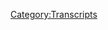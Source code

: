{{Transcript
    | title         = [[9: Joe Rogan Appearance]]
    | caption       = [https://knowledgefight.libsyn.com/knowledge-fight-joe-rogan-appearance Listen to this episode on Libsyn]
    | episodeNumber = [[9: Joe Rogan Appearance|9]]
    | length        = 03:10:02
}}

{{MessageBox
    | header     = Warning: Bot Generated Content
    | text       = This transcript was automatically generated by transcription software and likely contains many mistakes and misattributions. Please check the audio for definitive quotes, attribution, and context.
    | image      = N3yvass4myg91.webp
    | imagewidth = 50px
    | id         = warning
}}

{{TranscriptBlock
    | name      = Alex Jones
    | timestamp = 00:00:00.000
    | text      = Andy in Kansas, you're on the air. Thanks for holding.
}}

{{TranscriptBlock
    | name      = Andy In Kansas
    | timestamp = 00:00:04.000
    | text      = Well, Alex, I'm a first time caller. I'm a huge fan. I love your work.
}}

{{TranscriptBlock
    | name      = Dan
    | timestamp = 00:00:07.000
    | text      = Hey, everybody. Welcome back to knowledge fight. I'm Dan.
}}

{{TranscriptBlock
    | name      = Jordan
    | timestamp = 00:00:10.000
    | text      = I'm Jordan.
}}

{{TranscriptBlock
    | name      = Dan
    | timestamp = 00:00:11.000
    | text      = Wayne. We are back in the saddle once again, hope you're having a great day out there. Today we are going to have a very special episode of this podcast where I talk
}}

{{TranscriptBlock
    | name      = Jordan
    | timestamp = 00:00:21.000
    | text      = about abortion. No, well, maybe. How has that always happened?
}}

{{TranscriptBlock
    | name      = Dan
    | timestamp = 00:00:25.000
    | text      = He's Alex Jones is a man who is singularly obsessed with race abortion. That's right. All sorts of other conservative issues, even though he claims to not be conservative.
}}

{{TranscriptBlock
    | name      = Jordan
    | timestamp = 00:00:36.000
    | text      = He was an energy that's very conservative whip. All right. All right. Remember at the start of the fucking show. Yeah.
}}

{{TranscriptBlock
    | name      = Dan
    | timestamp = 00:00:42.000
    | text      = Last episode, you spoke prophecy. And you just did again, I guess this episode is gonna deal a lot with energy. It frightens me
}}

{{TranscriptBlock
    | name      = Jordan
    | timestamp = 00:00:53.000
    | text      = how right I am becoming like, the more we do this, the more I can plan Alex Jones's moves when
}}

{{TranscriptBlock
    | name      = Dan
    | timestamp = 00:00:59.000
    | text      = you're starting to war games. Yeah, yeah, exactly. Oh, also, by the way,
}}

{{TranscriptBlock
    | name      = Jordan
    | timestamp = 00:01:03.000
    | text      = I'm on Deep Blue to his Kasparov on Friday's
}}

{{TranscriptBlock
    | name      = Dan
    | timestamp = 00:01:06.000
    | text      = show. He actually had a guest on he's like, let's war games.
}}

{{TranscriptBlock
    | name      = Jordan
    | timestamp = 00:01:10.000
    | text      = No, yeah. I think he's, is he listening to us? God, I hope he is.
}}

{{TranscriptBlock
    | name      = Dan
    | timestamp = 00:01:15.000
    | text      = I gotta check the statistics, if we have any downloads from occupied Texas.
}}

{{TranscriptBlock
    | name      = Jordan
    | timestamp = 00:01:19.000
    | text      = So that's actually what his IP address as to? It's not like Austin, it is occupied Texas. He's got a private server. Yeah.
}}

{{TranscriptBlock
    | name      = Dan
    | timestamp = 00:01:26.000
    | text      = There's no doubt that digital Dropbox, Dropbox. So if you're just joining us, and he does he Ooh, for the first time, if you're joining us, this is a show where I listened to way too much Infowars and Alex Jones in particular. And my friend Jordan over here does not
}}

{{TranscriptBlock
    | name      = Jordan
    | timestamp = 00:01:41.000
    | text      = I have no fucking clue what he's on about. And we're getting to the bottom of it.
}}

{{TranscriptBlock
    | name      = Dan
    | timestamp = 00:01:45.000
    | text      = Yep. And so we're going to explore a day in the life of Alex and today the episode that we're going to cover is not the Infowars what? Who, so for the longest time, Joe Rogan has been trying to get Alex Jones on his podcast, but he can't because Alex lives in Austin and occupied Texas, right. And Joe likes to have people in studio doesn't like to do Skype calls. Right? So finally they were able to make it work. And lo and behold, it was for episode 911. Of course, of course. So Joe brings in Alex they have a they have a little bull session. And joining them along for the ride is a young man by the name of Eddie Bravo, Eddie Bravo, who is a martial arts instructor and all around with all due respect, total idiot. If he could beat my ass like a rented mule, I have no doubt about that.
}}

{{TranscriptBlock
    | name      = Jordan
    | timestamp = 00:02:41.000
    | text      = I'm not I'm not saying that all martial arts instructors are idiots. No, but I'm also saying that all idiots are martial arts instructors. I believe that's how that works. Right.
}}

{{TranscriptBlock
    | name      = Dan
    | timestamp = 00:02:51.000
    | text      = I think that syllogism works.
}}

{{TranscriptBlock
    | name      = Jordan
    | timestamp = 00:02:53.000
    | text      = I think that makes perfect sense.
}}

{{TranscriptBlock
    | name      = Dan
    | timestamp = 00:02:54.000
    | text      = So Eddie, he's not It's not fair. He's not a total idiot. But he believes in a lot of stuff. That's like come on, man. Even for conspiracy theory stuff. Like he really believes in playing trail. We're
}}

{{TranscriptBlock
    | name      = Jordan
    | timestamp = 00:03:04.000
    | text      = we've been listening to Alex Jones and this guy to you is the first time you're like, Come on, man. Well,
}}

{{TranscriptBlock
    | name      = Dan
    | timestamp = 00:03:10.000
    | text      = I have a special relationship with. It's true. We're connected on a soul
}}

{{TranscriptBlock
    | name      = Jordan
    | timestamp = 00:03:15.000
    | text      = right? Rare energies? Yes. Yeah. You guys are very much like, the M Night Shyamalan movie where you're Bruce Willis. And he is Samuel Jackson. I wonder
}}

{{TranscriptBlock
    | name      = Dan
    | timestamp = 00:03:25.000
    | text      = if he felt something weird the day I was born. If there was like a premonition. He was like, oh, wicked this way.
}}

{{TranscriptBlock
    | name      = Jordan
    | timestamp = 00:03:35.000
    | text      = It was just like that old gypsy woman said that he would be taken down.
}}

{{TranscriptBlock
    | name      = Dan
    | timestamp = 00:03:41.000
    | text      = dickhole Chicago.
}}

{{TranscriptBlock
    | name      = Jordan
    | timestamp = 00:03:44.000
    | text      = So that's a very oddly specific old gypsy woman prophecy right? Yeah,
}}

{{TranscriptBlock
    | name      = Dan
    | timestamp = 00:03:47.000
    | text      = mouth honor. Yeah. So sweet cakes. Eddie believes in like chemtrails. He's super into that. He's an anti Vaxxer. And also apparently doesn't believe in dinosaurs. But be that as it may. He's not maybe not a total idiot, but has a lot of total idiot beliefs. He
}}

{{TranscriptBlock
    | name      = Jordan
    | timestamp = 00:04:06.000
    | text      = doesn't believe in dinosaurs. That's where the conversation should stop in determining somebody's idiocy.
}}

{{TranscriptBlock
    | name      = Dan
    | timestamp = 00:04:14.000
    | text      = I haven't studied Eddie Bravo. So I don't know if that's for sure. But they bring it up a couple of times on the episode, but you have studied dinosaurs. touch and go. Yeah, a little bit.
}}

{{TranscriptBlock
    | name      = Jordan
    | timestamp = 00:04:24.000
    | text      = But you had that like, six six year old boy phase of like dinosaurs love, right?
}}

{{TranscriptBlock
    | name      = Dan
    | timestamp = 00:04:29.000
    | text      = Yeah. Jurassic Park came out when I was like 10
}}

{{TranscriptBlock
    | name      = Jordan
    | timestamp = 00:04:31.000
    | text      = stegosaurs Fuck Yeah. Love it. Brachiosaurus. That's real Brontosaurus, not real. Here's, here's the fake news.
}}

{{TranscriptBlock
    | name      = Dan
    | timestamp = 00:04:40.000
    | text      = I overheard a conversation at work the other day. And this guy was like, I'm not sure if I believe in dinosaurs.
}}

{{TranscriptBlock
    | name      = Jordan
    | timestamp = 00:04:50.000
    | text      = If that was a non sequitur, that's the best thing to hear. And if I was just riding on the train, and some dude just woke up like the Manchurian Candidate just like oh, I don't believe in dinosaurs. They'd be the best part of my day, wherever
}}

{{TranscriptBlock
    | name      = Dan
    | timestamp = 00:05:03.000
    | text      = it'd be wonderful. But I know that a lot of people who don't believe in dinosaurs believe that like Jews buried the bones and stuff like do you know that like a lot of the anti dinosaur stuff is anti semitic?
}}

{{TranscriptBlock
    | name      = Jordan
    | timestamp = 00:05:15.000
    | text      = Oh, is there nothing that isn't pinned on the Jews?
}}

{{TranscriptBlock
    | name      = Dan
    | timestamp = 00:05:19.000
    | text      = Nope. Literally everything. Literally everything. Yeah, man. Yep. The media banking, right. George Soros white supremacy.
}}

{{TranscriptBlock
    | name      = Jordan
    | timestamp = 00:05:27.000
    | text      = That is,
}}

{{TranscriptBlock
    | name      = Dan
    | timestamp = 00:05:30.000
    | text      = why do they have to make us like this?
}}

{{TranscriptBlock
    | name      = Jordan
    | timestamp = 00:05:32.000
    | text      = I don't know. It's so funny. It is, man if only they hadn't killed Christ. So
}}

{{TranscriptBlock
    | name      = Dan
    | timestamp = 00:05:37.000
    | text      = the show starts out on a bit of a boring note. Because Alex, you know, he wants to make his presence felt. And so they start the show off. And the first clip I'm going to play is what I would call the first lie. First lie and exaggeration and it's about that is
}}

{{TranscriptBlock
    | name      = Jordan
    | timestamp = 00:05:58.000
    | text      = the new segment of our show, right? First, first live the day ladies, gentlemen, we're gonna go to the first lie.
}}

{{TranscriptBlock
    | name      = Dan
    | timestamp = 00:06:03.000
    | text      = This one is about Alex Jones is sort of political leanings.
}}

{{TranscriptBlock
    | name      = Alex Jones
    | timestamp = 00:06:07.000
    | text      = And he was bringing up this fact for your audience up front, a lot of MSM lies and says I'm this big right wing guy. But you guys know that I was really against George W. Bush,
}}

{{TranscriptBlock
    | name      = Joe Rogan
    | timestamp = 00:06:15.000
    | text      = where you were arrested early on in the Bush administration. I remember when, when we first became friends in 1999. We were running around the White House or the the State Capitol lawn with with with George Bush, Jr. and senior masks on and you were always again, sure the Bush
}}

{{TranscriptBlock
    | name      = Alex Jones
    | timestamp = 00:06:32.000
    | text      = supported Trump is the entire power structure of the media. I mean, the Vatican, the Communist Chinese, the Saudi Arabians all put money in and said stop him stop him and then lied to the Russians were giving him money with no proof. And so the issue is he's simply trying to actually be president and not have special interest in their running him. And that's why the whole power structure is against Trump. So he was asked before we went live, well, how was it your what's up?
}}

{{TranscriptBlock
    | name      = Jordan
    | timestamp = 00:06:57.000
    | text      = You said we were going to do the first lie. I believe we're on lies one through 44. Right. So jazz? Well, one. Does he think the Vatican, the Communist Chinese, and Saudi Arabia are all working together against him? Absolutely. Or does he think they're individual actors? All of them coming to the same conclusion that there is no greater threat than Trump? Then Alex Jones
}}

{{TranscriptBlock
    | name      = Dan
    | timestamp = 00:07:23.000
    | text      = and Trump and Trump, two of them? They form like Voltron. Yeah, I think what he would say is that they're not necessarily working in concert, but it's an enemy of my enemy is my friend kind of thing. All right,
}}

{{TranscriptBlock
    | name      = Jordan
    | timestamp = 00:07:35.000
    | text      = I can buy that.
}}

{{TranscriptBlock
    | name      = Dan
    | timestamp = 00:07:37.000
    | text      = For $1. More, all right, back to the clip, yes,
}}

{{TranscriptBlock
    | name      = Alex Jones
    | timestamp = 00:07:41.000
    | text      = this outside guy against the establishment, but now you're for it. No, Trump's trying to create a beachhead, just to explain it, to try to take the country back and actually devolve power back to the states and back to the people doesn't mean he's perfect. But notice the stock market went up $1,200,000,000,000, just the last month or so, because a lot of institutional investors and others understand with Trump trying to create real prosperity, not a bunch of social engineering, and I'm not here to pitch Trump to people. The issue is, is that there were major intelligence agencies and patriots in the government, who were sick of what was happening, and were sick of Hillary and Obama backing jihadist groups and other things. And so they're rolling those groups up right now. They really are standing up against them. And this is a historic moment. And so there's been a counter coup through the electoral process in our country.
}}

{{TranscriptBlock
    | name      = Dan
    | timestamp = 00:08:28.000
    | text      = What's up? Where did he lose you?
}}

{{TranscriptBlock
    | name      = Jordan
    | timestamp = 00:08:30.000
    | text      = It is amazing. How breathless he is on somebody else's show.
}}

{{TranscriptBlock
    | name      = Dan
    | timestamp = 00:08:36.000
    | text      = Yeah, yeah, absolutely.
}}

{{TranscriptBlock
    | name      = Jordan
    | timestamp = 00:08:37.000
    | text      = That is a nonstop barrage of nonsense so prosperity can't be the same as social engineering. Is that like a of course that like an unequal sign where it's like he wants real prosperity not social engineering? And I don't know how it is those things are related to each other
}}

{{TranscriptBlock
    | name      = Dan
    | timestamp = 00:08:56.000
    | text      = they're not really but they are in his head because what he believes is social engineering is trying to keep us poor trying to keep us weak that social engineers aren't doing things for our advantage. They want to dumb us down they want to make us pay too much in taxes all this stuff that he's talking about, but
}}

{{TranscriptBlock
    | name      = Jordan
    | timestamp = 00:09:15.000
    | text      = why and how and and again, why and super more why? Whoo because how many Y's can be applied to one sentiment?
}}

{{TranscriptBlock
    | name      = Dan
    | timestamp = 00:09:26.000
    | text      = So so far, you'll have three okay,
}}

{{TranscriptBlock
    | name      = Jordan
    | timestamp = 00:09:29.000
    | text      = so no, I believe a super white coats is for on its own.
}}

{{TranscriptBlock
    | name      = Dan
    | timestamp = 00:09:33.000
    | text      = Okay, using metric
}}

{{TranscriptBlock
    | name      = Jordan
    | timestamp = 00:09:35.000
    | text      = social engineering, right? Yeah. So you're one of these social engineers Thank you
}}

{{TranscriptBlock
    | name      = Dan
    | timestamp = 00:09:39.000
    | text      = exams got a promotion. Oh,
}}

{{TranscriptBlock
    | name      = Jordan
    | timestamp = 00:09:41.000
    | text      = yeah, absolutely. Let's let's go through this
}}

{{TranscriptBlock
    | name      = Dan
    | timestamp = 00:09:43.000
    | text      = all right. You're poor now.
}}

{{TranscriptBlock
    | name      = Jordan
    | timestamp = 00:09:45.000
    | text      = Oh, god dammit, I'm poor. Now. How does that benefit you?
}}

{{TranscriptBlock
    | name      = Dan
    | timestamp = 00:09:48.000
    | text      = Because I'm not you.
}}

{{TranscriptBlock
    | name      = Jordan
    | timestamp = 00:09:50.000
    | text      = I guess that's pretty much again,
}}

{{TranscriptBlock
    | name      = Dan
    | timestamp = 00:09:52.000
    | text      = it's if it's tight, that's an airtight game, then your loss is my gain. But
}}

{{TranscriptBlock
    | name      = Jordan
    | timestamp = 00:09:58.000
    | text      = I mean, isn't isn't The whole like, Okay, why have we we haven't gotten through clip number one and I'm already angry, keep playing and we got, we got a we got a long way to go, I'm gonna let this go all right.
}}

{{TranscriptBlock
    | name      = Alex Jones
    | timestamp = 00:10:10.000
    | text      = And that's what WikiLeaks was. That wasn't the Russians. That was US intelligence agencies. I said two months ago, that Anthony Weiner in New York. Aberdeen's husband, the former congressman, that was working for Hillary, I said that he's under investigation for child porn. Okay. And then now it came out yesterday that they're looking at indicted him for child porn. Well, I heard that from the NYPD that came
}}

{{TranscriptBlock
    | name      = Unknown Speaker
    | timestamp = 00:10:29.000
    | text      = out yesterday. Yes. Wow. Why? What did he do? He had something on his computer.
}}

{{TranscriptBlock
    | name      = Alex Jones
    | timestamp = 00:10:33.000
    | text      = Well, now, they won't tell us but I was told that tied into that whole pizza gate thing.
}}

{{TranscriptBlock
    | name      = Dan
    | timestamp = 00:10:38.000
    | text      = No. Yep. So this is the direction it goes. This is where we're going. So this idea that he predicted or he had sources that told him Anthony wiener was gonna get arrested for child porn. That's like him saying he predicted 911 Because it's like, everyone knew something was common.
}}

{{TranscriptBlock
    | name      = Jordan
    | timestamp = 00:10:56.000
    | text      = Well, they've been investigating him for child porn ever since they found it like that whole like, we looked on humans computer. Yeah, even and that's where we got new emails. Yeah, the reason they were looking on her computer was to find out if he had pictures of that underage girl, but he was texting. Yeah, exactly. Yeah. So if that's what the child porn is,
}}

{{TranscriptBlock
    | name      = Dan
    | timestamp = 00:11:19.000
    | text      = that's that's what the article
}}

{{TranscriptBlock
    | name      = Jordan
    | timestamp = 00:11:21.000
    | text      = because just because she's 16 and not 11 She does this drink is not child porn. Like it's if you're 17 and a half. It's still child porn. Yeah, well, that's how child porn is super weird
}}

{{TranscriptBlock
    | name      = Dan
    | timestamp = 00:11:35.000
    | text      = to me. And I'm not saying that this law is bad. But I think it's a little bit weird because my age are fairly
}}

{{TranscriptBlock
    | name      = Jordan
    | timestamp = 00:11:40.000
    | text      = certain you're about to support child pornography. I'm not I don't know what has privacy. I'm not you're a child pornography. Oh, no. Pizza gates,
}}

{{TranscriptBlock
    | name      = Dan
    | timestamp = 00:11:50.000
    | text      = fake news. It is weird to me. I'm glad that the age of like, what's legal is 18. That's fine. But it is weird to me that there are different ages of consent in different states. And that law doesn't change. Federally, you know what I mean? That is a 16 year old in some states, but you can't take pictures of them. That's bizarre to me.
}}

{{TranscriptBlock
    | name      = Jordan
    | timestamp = 00:12:11.000
    | text      = I'm not saying
}}

{{TranscriptBlock
    | name      = Dan
    | timestamp = 00:12:12.000
    | text      = we should change it. But it's bizarre
}}

{{TranscriptBlock
    | name      = Jordan
    | timestamp = 00:12:13.000
    | text      = i there. I don't think there's any part of any of those laws. That isn't bizarre at any given point in human history. There's no doubt like, you know, human beings are fucked up.
}}

{{TranscriptBlock
    | name      = Dan
    | timestamp = 00:12:24.000
    | text      = Yeah. Especially Anthony Weiner.
}}

{{TranscriptBlock
    | name      = Jordan
    | timestamp = 00:12:26.000
    | text      = Yeah, especially God, he was so good for so long appeared to be well, no, but also he did good things. The problem is he also is a horrible fucking philanderer. Right. Like I don't think he's a bad guy because he fucked around on his wife, though. Who doesn't know I don't know if that's other stuff. Yeah, it's all that other child porn stuff that really bums me out. Yeah, that's but during, during his time in government, he was kicking ass for good people. It did seem that way. He was doing good.
}}

{{TranscriptBlock
    | name      = Dan
    | timestamp = 00:12:56.000
    | text      = But unfortunately, we now end up in the murky waters of something I hoped we'd never have to talk about. It's pizza gate time baby. No first 40 minutes of the show Jabal they talk about pizza gate. And it's so fucked up. Because here's why. Okay, what they are wrestling with Joe, also Joe Rogan. Okay. Alex Jones and Eddie Bravo are all struggling with the fact that pedophilia exists.
}}

{{TranscriptBlock
    | name      = Jordan
    | timestamp = 00:13:29.000
    | text      = Wait, do you like in an existential sense, or in like a is this reality? So
}}

{{TranscriptBlock
    | name      = Dan
    | timestamp = 00:13:34.000
    | text      = they're sort of baffled by it. And because they're baffled, they have to be like, now everyone out there listening. This is real. And, of course, we know, we know.
}}

{{TranscriptBlock
    | name      = Jordan
    | timestamp = 00:13:44.000
    | text      = You didn't do their thing. They discovered pedophilia. No, but they
}}

{{TranscriptBlock
    | name      = Dan
    | timestamp = 00:13:47.000
    | text      = think that no one else believes it's real. And or whatever, everyone else whitewashes it.
}}

{{TranscriptBlock
    | name      = Jordan
    | timestamp = 00:13:52.000
    | text      = Really? I think that's the number one fear for literally every parent on the planet. Right. And they're both parents, so it makes sense. Yeah, it's fine. But I don't think anybody doesn't know about pedophilia. What they
}}

{{TranscriptBlock
    | name      = Dan
    | timestamp = 00:14:02.000
    | text      = don't do a good job of at all is tracking from point A to point B where point A is the pedophiles exist, and some of them have been high powered in the past. Yeah, that does not lead necessarily to there is a ring of pedophiles running the Democratic Party and all of our establishment All right now Alex Jones, his worldview is contingently based on pedophile blackmail, keeping people in line
}}

{{TranscriptBlock
    | name      = Jordan
    | timestamp = 00:14:31.000
    | text      = does have a an underlying narrative of everybody's a pedophile. No, no only way. No, no, no, no, hey, whoa, no gets very aggressive.
}}

{{TranscriptBlock
    | name      = Dan
    | timestamp = 00:14:39.000
    | text      = No, because I don't want you to paint him in a light that's not representative of what he says. Okay. What he has said is that pedophilia is used as blackmail. So people in power don't get out of line. He has in the past multiple times said that in order to become powerful. You have to like, fuck a kid in front of the needs, so then they know that you are you're have no morals and that you can be trusted. And if you get out of line, they've got that on you. He said that before on the show.
}}

{{TranscriptBlock
    | name      = Jordan
    | timestamp = 00:15:13.000
    | text      = Yeah. So so let's say I run for governor I'm running for governor of let's not even call it a good state. Let's call it road. i Let's
}}

{{TranscriptBlock
    | name      = Dan
    | timestamp = 00:15:22.000
    | text      = make it Senate just because we're weird. We
}}

{{TranscriptBlock
    | name      = Jordan
    | timestamp = 00:15:25.000
    | text      = need to get into national we need to get into national politics. All right. I am running for Senator of the great state of New Hampshire, which has a population of nobody knows. So could be a million could be 10 million. Who knows? Me all the people. Maybe most of the country lives in New Hampshire. Nobody knows. They're brilliant about most people can't tell the difference between it and Vermont. Yeah, it's the one that goes down while the other one goes up. Vermont makes a fee. Yeah, it's the it's the stalactite versus this the leg might that's how I remember are gonna help. No, that makes perfect sense. So I'm running for Senate. And I'm on the cusp of let's say getting 40% of the vote right now. The only way I can get over that last hump is if the elites all of them a subsection, oh, the pedophile section? Yeah, the pedophile Control Bureau, I believe is what they're called PCB.
}}

{{TranscriptBlock
    | name      = Dan
    | timestamp = 00:16:22.000
    | text      = Yeah, one of the representatives comes over like slug worth in Willy Wonka, except instead of an everlasting gobstopper, like, hey, hey, Jana, he pulls out his trench coat, and there's a kid inside the trench coat. I mean, like, I don't want to make light of this, because it is a horrible thing. But I believe, quite sincerely, that the what Alex Jones does also makes light of the real problem that it exists in the world.
}}

{{TranscriptBlock
    | name      = Jordan
    | timestamp = 00:16:48.000
    | text      = I mean, if you
}}

{{TranscriptBlock
    | name      = Dan
    | timestamp = 00:16:51.000
    | text      = because he's using it for political gain and political points, as opposed to treating it as a real issue. Yeah, but not
}}

{{TranscriptBlock
    | name      = Jordan
    | timestamp = 00:16:58.000
    | text      = least of which if you are, if you are a boy who cried wolf thing all the time, then that diminishes the effect of actual people who are pedophiles? Yeah,
}}

{{TranscriptBlock
    | name      = Dan
    | timestamp = 00:17:08.000
    | text      = so anyway, let's hear a little bit of nonsense here about pizza gate and one of the WikiLeaks emails that Alex pretty much lies about
}}

{{TranscriptBlock
    | name      = Alex Jones
    | timestamp = 00:17:18.000
    | text      = that tied into that whole pizza gate thing, which again, the media misrepresented what we said and did it came out and all those WikiLeaks all these weird codes,
}}

{{TranscriptBlock
    | name      = Unknown Speaker
    | timestamp = 00:17:27.000
    | text      = okay, like they there was a bunch of weird codes about pizza and about a piece of pizza President Obama
}}

{{TranscriptBlock
    | name      = Alex Jones
    | timestamp = 00:17:32.000
    | text      = wants $65,000 In hotdogs delivered. And they're like, are these really good? Hot dogs? Hot dogs weren't as good last Emily's are succulent on dogs. At least that's not about kittens.
}}

{{TranscriptBlock
    | name      = Unknown Speaker
    | timestamp = 00:17:44.000
    | text      = Do you have to be what is that about?
}}

{{TranscriptBlock
    | name      = Alex Jones
    | timestamp = 00:17:46.000
    | text      = It's male prostitutes. I mean, that's what the code means. Really? Yeah. Okay. Yes.
}}

{{TranscriptBlock
    | name      = Unknown Speaker
    | timestamp = 00:17:50.000
    | text      = How do they get male prostitutes to keep their fucking mouth shut? Well, because bad things happen if you don't federal child porn charges possible for Anthony Weiner.
}}

{{TranscriptBlock
    | name      = Alex Jones
    | timestamp = 00:17:59.000
    | text      = But I'm on record months ago, I'm on record months ago, saying that that's the case because I had those sources. And so the government good elements, the government know what's really going on. So the media that misrepresented and said, Oh, look at 4chan. They're talking about a thing called pizza gate and some pizza place in DC. And the media looks at it and says, Oh, Alex Jones is claiming all this bad stuff happening in his pizza place. I'm like, What is this?
}}

{{TranscriptBlock
    | name      = Dan
    | timestamp = 00:18:23.000
    | text      = What's up? You confused?
}}

{{TranscriptBlock
    | name      = Jordan
    | timestamp = 00:18:26.000
    | text      = 4chan?
}}

{{TranscriptBlock
    | name      = Dan
    | timestamp = 00:18:26.000
    | text      = You know about 4chan?
}}

{{TranscriptBlock
    | name      = Jordan
    | timestamp = 00:18:28.000
    | text      = I know about 4chan?
}}

{{TranscriptBlock
    | name      = Dan
    | timestamp = 00:18:29.000
    | text      = Yeah. A lot of investigators at air quotes here.
}}

{{TranscriptBlock
    | name      = Jordan
    | timestamp = 00:18:33.000
    | text      = Have they ever?
}}

{{TranscriptBlock
    | name      = Dan
    | timestamp = 00:18:36.000
    | text      = Okay, what what's the question?
}}

{{TranscriptBlock
    | name      = Jordan
    | timestamp = 00:18:38.000
    | text      = Do they know about 4chan? I know he said the words 4chan?
}}

{{TranscriptBlock
    | name      = Dan
    | timestamp = 00:18:42.000
    | text      = I mean, Alex. Yeah, he knows it exists. Right? Heard of it. He's heard of it. He hasn't gone there.
}}

{{TranscriptBlock
    | name      = Jordan
    | timestamp = 00:18:47.000
    | text      = He was he doesn't know what 4chan is. Right?
}}

{{TranscriptBlock
    | name      = Dan
    | timestamp = 00:18:50.000
    | text      = In my experience. It's mostly people posting like, pictures. Oh, there's pornographic pictures and I'm trying to bully people into killing themselves. Yeah, that's a large part of what it is. Yeah, there are there are separate boards that that discuss anime and paranormal shit and
}}

{{TranscriptBlock
    | name      = Jordan
    | timestamp = 00:19:08.000
    | text      = anime, paranormal, body build and all of it eventually gets down into an anime girl getting fucked by a tentacle monster. Yeah. I like how we said that at the same time. Yeah. Yeah, the Abyss does look back. I don't know if you knew that when you learned this learning
}}

{{TranscriptBlock
    | name      = Dan
    | timestamp = 00:19:27.000
    | text      = back. But the thing is that a lot of the stuff about the codes that were used in emails, a lot of that comes from quote unquote researchers on 4chan and Reddit. And now vote vo at that website vo 80. It's a Reddit had too much censorship. So a lot of people ran over to this new Reddit, Reddit clone, but they get to talk about like there was a whole subreddit dedicated to pizza gate. And then they started Daxing people and so they were like you're banned. We might close this thing down like heroes. They
}}

{{TranscriptBlock
    | name      = Jordan
    | timestamp = 00:20:00.000
    | text      = started Daxing people in the TV show heroes. Yeah, why they started Daxing the TV show heroes. Everybody knew that it went down after the second season or the first season. And there we go.
}}

{{TranscriptBlock
    | name      = Dan
    | timestamp = 00:20:11.000
    | text      = I actually disagree. I think the second season had a lot of legs. Right. I never
}}

{{TranscriptBlock
    | name      = Jordan
    | timestamp = 00:20:15.000
    | text      = watched very alone on this. I don't know. I know. It's a reference that one season was good. And one was bad. I have no that's further down the list safe arguments a good point. Well, I am a pedophile. So
}}

{{TranscriptBlock
    | name      = Dan
    | timestamp = 00:20:27.000
    | text      = the thing is, like a lot of the codes were found to be just completely made up. A lot of it wasn't based on any real slang that exists
}}

{{TranscriptBlock
    | name      = Jordan
    | timestamp = 00:20:37.000
    | text      = in the world. And are the status of those hot dogs though?
}}

{{TranscriptBlock
    | name      = Dan
    | timestamp = 00:20:40.000
    | text      = Well, here's the thing. I mean, that was an email, but it was a guy who was writing that last year Obama ordered, like pizza and hot dogs from Chicago to be flown in. It was $65,000 worth for a big event
}}

{{TranscriptBlock
    | name      = Jordan
    | timestamp = 00:20:54.000
    | text      = right now.
}}

{{TranscriptBlock
    | name      = Dan
    | timestamp = 00:20:55.000
    | text      = Sure, it could have been fucking gay prostitutes to suck off. That's possible. But you know what another also
}}

{{TranscriptBlock
    | name      = Jordan
    | timestamp = 00:21:01.000
    | text      = seems like if you're gonna order that from Chicago, it would actually be pizza and hot dogs
}}

{{TranscriptBlock
    | name      = Dan
    | timestamp = 00:21:06.000
    | text      = from Chicago. We are really weird about pizza
}}

{{TranscriptBlock
    | name      = Jordan
    | timestamp = 00:21:10.000
    | text      = and hot dogs. Yeah, that's kind of our thing. Deep dish
}}

{{TranscriptBlock
    | name      = Dan
    | timestamp = 00:21:14.000
    | text      = pizza is something that people touristy. Especially people are obsessed with nobody who lives here eats and we have a way of making hotdogs. That is absurd. And no one else does.
}}

{{TranscriptBlock
    | name      = Jordan
    | timestamp = 00:21:24.000
    | text      = Yeah, yeah. Cago Are you saying that he might be ordering those two things from his city that are most well known about his city? Yeah, exactly. It's not like it's not like we're Paris and he's ordering fucking flan. I don't know what flan is. Are we gonna go? Let's go with Flon. If it's fun, let's go with flood.
}}

{{TranscriptBlock
    | name      = Dan
    | timestamp = 00:21:44.000
    | text      = So that that is one of the emails that I think gets really probably unfairly misrepresented.
}}

{{TranscriptBlock
    | name      = Jordan
    | timestamp = 00:21:51.000
    | text      = And maybe I mean, let's not even go with unfairly metric misrepresented. Let's I'm just calling flat out bullshit.
}}

{{TranscriptBlock
    | name      = Dan
    | timestamp = 00:21:57.000
    | text      = I'm trying to give it as much leeway as possible in case there's some I don't understand
}}

{{TranscriptBlock
    | name      = Jordan
    | timestamp = 00:22:04.000
    | text      = a local bullshit food.
}}

{{TranscriptBlock
    | name      = Unknown Speaker
    | timestamp = 00:22:07.000
    | text      = You're gonna order pizza
}}

{{TranscriptBlock
    | name      = Jordan
    | timestamp = 00:22:10.000
    | text      = comes from Chicago, right?
}}

{{TranscriptBlock
    | name      = Dan
    | timestamp = 00:22:11.000
    | text      = If you're from Chicago.
}}

{{TranscriptBlock
    | name      = Jordan
    | timestamp = 00:22:12.000
    | text      = Yeah. It's not like a you know, it's not like we're getting kebabs from Chicago. Nobody's saying how great kebabs in Chicago are.
}}

{{TranscriptBlock
    | name      = Dan
    | timestamp = 00:22:18.000
    | text      = If I saw like someone, a senator from Maine, or something like that, ordering like $65,000 of crabs. I'd be like, Yeah, that's probably crap, right? It's not dirty pussy, but it's like
}}

{{TranscriptBlock
    | name      = Jordan
    | timestamp = 00:22:32.000
    | text      = what if you saw him ordering? $65,000 where the pizza and hot dogs from Maine? I saw those are prostitutes. Those are totally prostitute wouldn't be. No, it's just totally prostitutes. Anyway, this
}}

{{TranscriptBlock
    | name      = Dan
    | timestamp = 00:22:44.000
    | text      = clip has a little left. I don't even know if Maine has ever seen a pizza. Well, there's that New Haven style pizza that you seem to love.
}}

{{TranscriptBlock
    | name      = Alex Jones
    | timestamp = 00:22:52.000
    | text      = So they divert some probably innocent pizza place to distract off of all the emails that the the New York Police have. And the FBI have that just this monstrous reported pedophile network. So to discredit that they go create a fake story hoping we jump on it to then divert over to that story. And then once we're on that, it diverts everybody off from Anthony Weiner.
}}

{{TranscriptBlock
    | name      = Dan
    | timestamp = 00:23:12.000
    | text      = What there are a couple of
}}

{{TranscriptBlock
    | name      = Jordan
    | timestamp = 00:23:19.000
    | text      = moments where Joe Rogan's speaking for all of us, Joe responds really
}}

{{TranscriptBlock
    | name      = Dan
    | timestamp = 00:23:23.000
    | text      = well to a couple things. But overall, I've got to give him a great of like C minus in terms of him actually calling Alex out on like, oh, that's just not true, or oops, I don't know about this. Yeah, but
}}

{{TranscriptBlock
    | name      = Jordan
    | timestamp = 00:23:37.000
    | text      = I don't think that I mean, a lot of the times in terms of what we're experienced with Alex Jones, I give Joe way more leeway, as well. You can't know it. Well. It's not just that it's that in this particular instance, Joe does not have that job. Now he is a pure This is our entertainment. And this is all like, he got Alex on there clearly to just be like, look at what this crazy shit. He's gonna say, you know, this
}}

{{TranscriptBlock
    | name      = Dan
    | timestamp = 00:24:05.000
    | text      = is gonna be entertaining. It's for episode 911 goof he's,
}}

{{TranscriptBlock
    | name      = Jordan
    | timestamp = 00:24:09.000
    | text      = and he is perhaps the only person in our field of vision on the Alex Jones situation. Who by no means purports himself to be a journalist. No, no, no. Joe Rogan has never once said, You should listen to me because I tell only the truth. I still maybe as I assume he seems crazy enough to say that.
}}

{{TranscriptBlock
    | name      = Dan
    | timestamp = 00:24:30.000
    | text      = No, I don't think he would ever say that. No. Okay, good. He would say that he's curious and he likes learning things. That is a great approach. Yeah, I will say that after listening to this like three times,
}}

{{TranscriptBlock
    | name      = Jordan
    | timestamp = 00:24:42.000
    | text      = because I had we all weep for you. Yeah,
}}

{{TranscriptBlock
    | name      = Dan
    | timestamp = 00:24:44.000
    | text      = I don't hate Rogen. I don't think that I don't have I didn't lose a ton of respect for him. But I think what he did was bad. I think having Alex Jones on a platform like that on on on his show. Reel. Lee can only serve to humanize him and really only serve to normalize him. So you're saying that you're
}}

{{TranscriptBlock
    | name      = Jordan
    | timestamp = 00:25:06.000
    | text      = taking? You're taking the Trump on Jimmy Fallon show?
}}

{{TranscriptBlock
    | name      = Dan
    | timestamp = 00:25:09.000
    | text      = Absolutely. Yeah. Yeah. And I don't think I don't think that's a positive thing to do. Because you get this guy on and you're like, hey, he's just a normal guy. He's Yeah, I
}}

{{TranscriptBlock
    | name      = Jordan
    | timestamp = 00:25:17.000
    | text      = love this guy. You know, I
}}

{{TranscriptBlock
    | name      = Dan
    | timestamp = 00:25:19.000
    | text      = was like, Rogan is going to be like, Oh, Alex Jones is totally cool.
}}

{{TranscriptBlock
    | name      = Jordan
    | timestamp = 00:25:23.000
    | text      = Ya know, I came from that point of view in this particular situation where, you know, I was like, well, it's not his job. And then you pointed out the Jimmy Fallon thing. And I'm like, Yeah, you're 100%. Right. And then taking another Joe Rogan?
}}

{{TranscriptBlock
    | name      = Dan
    | timestamp = 00:25:36.000
    | text      = No, I'm not saying that. But also taking another piece of it.
}}

{{TranscriptBlock
    | name      = Jordan
    | timestamp = 00:25:39.000
    | text      = I heard he's a pedophile.
}}

{{TranscriptBlock
    | name      = Dan
    | timestamp = 00:25:41.000
    | text      = Come on, man. Don't throw bullshit. I'm sorry. But like, there's a lot of people who I think probably would respond to what I'm doing with Why do you care? And I care because Alex Jones is incredibly relevant. Yeah, he's huge. And everyone's ignoring him because he's a joke. Seemingly
}}

{{TranscriptBlock
    | name      = Jordan
    | timestamp = 00:26:00.000
    | text      = irrelevant,
}}

{{TranscriptBlock
    | name      = Dan
    | timestamp = 00:26:02.000
    | text      = cuz he's a joke. Because like, Oh, look at this. Yeah. So yeah, he's not he's, he's funny, but he's dangerous.
}}

{{TranscriptBlock
    | name      = Jordan
    | timestamp = 00:26:07.000
    | text      = We thought Steve Bannon was a fucking joke. Yeah. And now he's the guy running the country. Yeah, he's on the National Security Council. He's the know we're all gonna He's, he's a white supremacist.
}}

{{TranscriptBlock
    | name      = Dan
    | timestamp = 00:26:19.000
    | text      = So yeah. But Alex, like to the point that Joe Rogan has a huge audience, right? He set records with his appearance, like real, like 65,000 plus people who are streaming it live. And now a day after we're recording this a day after that episode came out. It's been watched over like, 1.5 million times on YouTube. No, yes. I mean, it is something and some of those people are looking for a side show. I understand that. But there's that it's scary as shit.
}}

{{TranscriptBlock
    | name      = Jordan
    | timestamp = 00:26:50.000
    | text      = It is a freak show there is that you are bringing Alex Jones on? Because you're like, look at our weirdo.
}}

{{TranscriptBlock
    | name      = Dan
    | timestamp = 00:26:56.000
    | text      = Yeah, but enough of this enough of this discussion of why things are. Let's get back. Let's get to the fucking clips back to pizza gate. And Joe being this is one of the instances where Joe Rogan is actually pretty dumb.
}}

{{TranscriptBlock
    | name      = Unknown Speaker
    | timestamp = 00:27:08.000
    | text      = Okay, for a lot of people that are good, what the fuck is pizza gate? There was this Ben Swann guy who did this recent piece about it and a lot of people got very angry. Did you see the piece? You see the piece that he did?
}}

{{TranscriptBlock
    | name      = Dan
    | timestamp = 00:27:19.000
    | text      = It's, do you know what he's talking about here? Okay, so this local news guy, Ben Swan did a story about pizza gate. And it was like about just the, you know, the broad strokes of it. And it was like a TV piece about what people had found on Reddit and stuff like that. Okay. And people is like a primer. Yeah. And I have a lot of complaints about it, but I'll get to them after this clip has finished. All right.
}}

{{TranscriptBlock
    | name      = Unknown Speaker
    | timestamp = 00:27:45.000
    | text      = seemed to me to be pretty measured. And he was making some connections to between that little that's that symbol for child pedophilia. Yes. And we're just pedophilia, right? And the logo for the pizza place. He also made did he make the Hastert connection with Podesta? Well, we pastored confirmed child molester and best buddies with Podesta and former Speaker of the House and then you expand on that. But let's let's do it step at a time. Okay, this is really kind of important stuff. So that's all 100% True, right? work. So it's true that Hastur it's in jail. It's true that Hastert is a known pedophile that a judge called a serial pedophile, right? Yes, true. Is 100% It's true that Podesta was friends with Hastert that's 100% Right? Yes. And then all this other stuff now becomes odd. Doesn't it become odd and but if you say it's odd, if you look at it, this Ben Swann guy with this what I thought was, he was just kind of expressing what is weird about this case. And when he did it, he got so much shit over it. I was kind of shocked. I was kind of shocked people calling him a moron. And
}}

{{TranscriptBlock
    | name      = Alex Jones
    | timestamp = 00:28:48.000
    | text      = listen, I got the same thing. But but that's what I'm saying. They build a straw man.
}}

{{TranscriptBlock
    | name      = Dan
    | timestamp = 00:28:51.000
    | text      = So people were calling him a moron, not because he covered a topic, but because he did not adhere to any of the rules of journalism. When you're doing a story. You reach out to sources, when you're doing a story, you fact check things. And when he did this, all he did is regurgitate things that were found on conspiracy blogs, and on Reddit and vote and these sorts of things without doing any checking on it. Absolutely none.
}}

{{TranscriptBlock
    | name      = Jordan
    | timestamp = 00:29:18.000
    | text      = So you're saying that he was a moron? Yeah, absolutely. Gotcha. People have
}}

{{TranscriptBlock
    | name      = Dan
    | timestamp = 00:29:23.000
    | text      = such a misunderstanding of what journalism is. It's a very hard job. Because you have to you, you have to dig in. You have to try and get people to talk to you. In order to publish something in a mainstream publication. You can't just have one source for things. You have to double verify things. I know it's, I have friends who are journalists, it's insanely hard.
}}

{{TranscriptBlock
    | name      = Jordan
    | timestamp = 00:29:47.000
    | text      = Did they just do fake news?
}}

{{TranscriptBlock
    | name      = Dan
    | timestamp = 00:29:48.000
    | text      = Do this put out Dirty?
}}

{{TranscriptBlock
    | name      = Jordan
    | timestamp = 00:29:50.000
    | text      = Dirty nasty? Yes. No. Well, here's here's what I think it is. Here's what I think it is. It is that we've gotten to this point now where everything is so utterly and completely baffling to the baby boomer generation. Like it just moved to god damn fast for them. Other generations, you were the same for, like, all the way from your great grandfather to your great grandchild. Yeah, you pretty much live the same life. Our grandparents went from, you know, I don't know, horses, to where now we can fly with our feet. Like it's, it's all moved really, really quickly for them. Sure. So the natural reaction to somebody who is or for somebody who is you know, let's call that let's call them simple, okay, is to want a simple solution. So rather than complicate things with multiple sources and verifying things, you just want a big strong man to tell you what to do. And that is how we got our goddamn president. But
}}

{{TranscriptBlock
    | name      = Dan
    | timestamp = 00:30:54.000
    | text      = I think it even goes to our generation and younger too, because with the proliferation of the internet, and how easy it is to set up your own shop, you can just report things and just say they're true.
}}

{{TranscriptBlock
    | name      = Jordan
    | timestamp = 00:31:07.000
    | text      = Yeah, but that's not exactly a new phenomenon there. No, that's true. Like, that's what we're talking about. You know, William Randolph Hearst, all the way better. 100. Yeah, make sure
}}

{{TranscriptBlock
    | name      = Dan
    | timestamp = 00:31:18.000
    | text      = just make shit up. But like, there's this guy,
}}

{{TranscriptBlock
    | name      = Jordan
    | timestamp = 00:31:21.000
    | text      = I would actually argue that our generation now is much better at filtering that stuff out than you might imagine. I think some are, some are historically speaking, I would say overall, I would say overall, well, we're just like, just like, statistically speaking, crime has gone down. Everybody thinks it's the opposite. Because our personal experience tells us otherwise. That's a fair point. If you learn more about statistic,
}}

{{TranscriptBlock
    | name      = Dan
    | timestamp = 00:31:43.000
    | text      = or, you know, I dwell in this bullshit world. So I see a bad Sam. Right?
}}

{{TranscriptBlock
    | name      = Jordan
    | timestamp = 00:31:47.000
    | text      = Well, and I mean, you go to awareness, and education, and all this stuff, and who's working harder, and the prevailing narrative from that older generation is always going to be, you know, these kids don't do it like I do. And when you go to the actual math of it, it's always true that generations wind up getting better at education getting better at all of this shit. Yeah, it is. It is hard to divorce ourselves from that, like snap judgment. But math is math all the time. It's math all the time. It never stops being math.
}}

{{TranscriptBlock
    | name      = Dan
    | timestamp = 00:32:21.000
    | text      = That's why it's math. Yeah. So we have one more clip here about pizza gate.
}}

{{TranscriptBlock
    | name      = Alex Jones
    | timestamp = 00:32:25.000
    | text      = Talking about we'll have the kids ready, six, seven, and eight in the hot tub at this time. And there, we don't see anything like that. Oh, it gets you gets really weird it say that. There's 1000s of them.
}}

{{TranscriptBlock
    | name      = Unknown Speaker
    | timestamp = 00:32:37.000
    | text      = But it said, we'll get the kids in the hot tub. Yes. I never saw that. Can you? Can you see if you can find that, Jim? That seems like he doesn't the whole thing. So
}}

{{TranscriptBlock
    | name      = Alex Jones
    | timestamp = 00:32:47.000
    | text      = we're gonna have the kids delivered for entertainment. There'll be in the hot tub. Now, these are great kids. But kids can be kids.
}}

{{TranscriptBlock
    | name      = Dan
    | timestamp = 00:32:53.000
    | text      = I mean, he's referring to an email that does exist in those WikiLeaks, but he's totally misrepresenting what it says. It's a lady who's saying that these kids will be dropped off, to be looked after babysitting, whatever. And she does refer to them as entertainment. But not as entertainment. She says you, she's saying that there'll be these three kids. So you'll be entertained. And it's like a parent saying like, Good luck. Good luck with these kids. It's like, you're not going to be bored. Because these kids are ages seven to 11. They're rambunctious as fuck, right?
}}

{{TranscriptBlock
    | name      = Jordan
    | timestamp = 00:33:29.000
    | text      = They it's interesting how any, any and all idioms that we use, just like in daily conversation. If you pull them out of context, in email with any kind of agenda, all of a sudden that ATM looks like your child. Yeah.
}}

{{TranscriptBlock
    | name      = Dan
    | timestamp = 00:33:43.000
    | text      = And they do and the lady who's emailing John Podesta does say they will be in that pool, which you could take as oh, we're gonna get those bodies wet. Or it could be I hope like to swim ever
}}

{{TranscriptBlock
    | name      = Jordan
    | timestamp = 00:33:54.000
    | text      = hear you say that again? Right? But ever again. Don't even don't even look at me in the eye for the next 10 minutes after you said that.
}}

{{TranscriptBlock
    | name      = Dan
    | timestamp = 00:34:01.000
    | text      = If my parents had email back when I was a kid, they would have said something like Dan's gonna be in that pool. I love to swim. I loved it. And we were to poured out
}}

{{TranscriptBlock
    | name      = Jordan
    | timestamp = 00:34:11.000
    | text      = Dan's gonna be in that pool. Yeah, no doubt if I can believe Dan's in that pool. Yeah,
}}

{{TranscriptBlock
    | name      = Dan
    | timestamp = 00:34:15.000
    | text      = no, it's it's insane to me, because you can find whatever you want to find wherever you want to find it. And that is a perfect instance of that. And the way that he's lasciviously presenting it while he's talking about the media misrepresenting him yeah is so fucking insane.
}}

{{TranscriptBlock
    | name      = Jordan
    | timestamp = 00:34:31.000
    | text      = It's really disgusting because it it doesn't have that ring of disgust to it. It has more of that tabloid ring of like, no almost Oh wing. Let me tell you about this. You know, that kind of a thing where
}}

{{TranscriptBlock
    | name      = Dan
    | timestamp = 00:34:44.000
    | text      = I didn't pull the clip later when he's like, almost going into a J slash Oh, fantasy. Yeah. Where he's talking about, like the globalists taking your kids out of backyards. And then like, it's just a big guy comes up behind them and punches him in the head. Yeah,
}}

{{TranscriptBlock
    | name      = Jordan
    | timestamp = 00:34:58.000
    | text      = so it seems like Justin Joining. Well, it's like it to me it Do you remember that scene in the original matrix? Where they go through that office? Lobby, and they fucking shoot everybody up? And it's 20 minutes of just slow mo. Yeah, that whole thing. Yeah, that is a jerk off. festa violence. Yeah. Like there's no, there's no other way to describe that.
}}

{{TranscriptBlock
    | name      = Dan
    | timestamp = 00:35:22.000
    | text      = There's a second of every moment of bullet ism. Yeah, exactly.
}}

{{TranscriptBlock
    | name      = Jordan
    | timestamp = 00:35:25.000
    | text      = And it's, it's just lovingly, like, just masturbator masturbatory
}}

{{TranscriptBlock
    | name      = Dan
    | timestamp = 00:35:32.000
    | text      = the differences in that case, there was sort of like an interesting, artistic thing that they were doing. And in this case, Alex is just trying to convince you of things that aren't true. Yeah.
}}

{{TranscriptBlock
    | name      = Jordan
    | timestamp = 00:35:41.000
    | text      = But it's still that same kind of point of view. Yeah. Where you're, you're turning it into a fantasy. You're turning this horrifying thing. Yeah. of people being shot again and again, and again, horrifying into this, like, oh, yeah, you know, you don't like this, you know, you don't like it. Yeah, but I'm gonna tell you about it.
}}

{{TranscriptBlock
    | name      = Dan
    | timestamp = 00:36:01.000
    | text      = I do think it's appropriate, though, that we give our tip of the hat to things that Alex is good at. And one of them is skirting, slander laws, and the other is completely contradicting himself like a huge hypocrite. Okay, he does both of these in this clip. Wonderful. Now, be careful, because the second part comes kind of quick
}}

{{TranscriptBlock
    | name      = Jordan
    | timestamp = 00:36:23.000
    | text      = microphone doubt.
}}

{{TranscriptBlock
    | name      = Unknown Speaker
    | timestamp = 00:36:24.000
    | text      = So it's one of those things
}}

{{TranscriptBlock
    | name      = Alex Jones
    | timestamp = 00:36:26.000
    | text      = like anything, and you're not saying that I'm not either. That's what's really important. I never even really covered this stuff. And then they had me on the news, and also Swan going. They said these people were killing kids in a basement, they say, okay, Megyn Kelly went on and took a clip, where I was talking about Hillary's funding to hotties and Obama back in the Arab Spring that killed 10s of 1000s of people, hundreds of 1000s of people 1000s of children. Now, al Qaeda was putting kids which is ISIS, into sex slavery, they edited that out and then cut it together on Fox News, with me saying and Hillary Clinton rapes and kills children in a basement at ping pong pizza, they literally now edit audio, but I was able to change your audio, I was able to go find the day with video with what I really said and throw it back in their face.
}}

{{TranscriptBlock
    | name      = Dan
    | timestamp = 00:37:13.000
    | text      = That the the will get to the hypocrisy.
}}

{{TranscriptBlock
    | name      = Jordan
    | timestamp = 00:37:16.000
    | text      = And that did not happen the way you said it did. Did they edit his audio?
}}

{{TranscriptBlock
    | name      = Dan
    | timestamp = 00:37:19.000
    | text      = Not quite? Well. A perfectly honest version of what happened was Alex is spiritually correct.
}}

{{TranscriptBlock
    | name      = Jordan
    | timestamp = 00:37:28.000
    | text      = And that well, he did a worst kind of correct.
}}

{{TranscriptBlock
    | name      = Dan
    | timestamp = 00:37:32.000
    | text      = I just want to say though, first before we talk about that the way they're like, I'm not saying anyone's doing anything.
}}

{{TranscriptBlock
    | name      = Jordan
    | timestamp = 00:37:36.000
    | text      = Yeah, I know. It's, it's such a cowardly dodge.
}}

{{TranscriptBlock
    | name      = Dan
    | timestamp = 00:37:41.000
    | text      = If you stand up you
}}

{{TranscriptBlock
    | name      = Jordan
    | timestamp = 00:37:43.000
    | text      = people people are saying, I'm not saying but I'm hearing from people, that their child pornographers, I'm not saying I would never say such a good way to not have to go to court. Yeah, that would be a bad thing for me to say I would never say but the story is that I'm reporting that other people
}}

{{TranscriptBlock
    | name      = Dan
    | timestamp = 00:38:00.000
    | text      = that say does that like three times in this episode? Of course, it's so smart but it also shows your cards a little bit and that you don't believe what you're saying? It's not smart. It's boldface? No It's smart. Because if he didn't he could get sued. Yeah, but then open yourself up to some really dangerous
}}

{{TranscriptBlock
    | name      = Jordan
    | timestamp = 00:38:17.000
    | text      = that's that's not smart. That's a low cunning well find that's it that's it that's harder than the league well I mean yeah, it's it's not it's self destructive, but it's not smart. Not smart is to not do this
}}

{{TranscriptBlock
    | name      = Dan
    | timestamp = 00:38:31.000
    | text      = entirely. So he's not like Dinesh D'Souza.
}}

{{TranscriptBlock
    | name      = Jordan
    | timestamp = 00:38:34.000
    | text      = Dinesh is self destructive as fuck. And then the thing about
}}

{{TranscriptBlock
    | name      = Dan
    | timestamp = 00:38:37.000
    | text      = Megyn Kelly,
}}

{{TranscriptBlock
    | name      = Jordan
    | timestamp = 00:38:39.000
    | text      = Anthony Weiner is Yeah, no doubt. Also, before we go any further, al Qaeda is not ISIS for the 10,000,000th time. Okay. It is not ISIS. Is al Qaeda. ISIS. Nope. Nope, nope, nope. Okay.
}}

{{TranscriptBlock
    | name      = Dan
    | timestamp = 00:38:54.000
    | text      = They feel similar. If you don't know anything they Yeah.
}}

{{TranscriptBlock
    | name      = Jordan
    | timestamp = 00:38:58.000
    | text      = Well, you mean they have the same skin color? That's it. That is it. Correct. Nailed it.
}}

{{TranscriptBlock
    | name      = Dan
    | timestamp = 00:39:03.000
    | text      = But the thing about making Kelly's hatchet job on him what he's correct in the sense that they
}}

{{TranscriptBlock
    | name      = Jordan
    | timestamp = 00:39:12.000
    | text      = that is that would be my favorite Judy Blume novel, The thing about Megyn Kelly.
}}

{{TranscriptBlock
    | name      = Dan
    | timestamp = 00:39:18.000
    | text      = They took something sort of out of context. So in their piece about pizza gate that they were doing and about how the Internet has sensationalized things and what have you. They played a clip of Alex Jones. He's coming in from break and that sooner or later gonna be waiting in the background of course ruined own for a long time. Okay. And he's like, I got a message for Hillary Clinton. Of course. He's just like, he's doing a fucking shoot promo on her like he's a fucking wrestler. Jesus, he's just doing this like, I'm not afraid to you because you you know you kill and murder. He's like Hillary Clinton has killed and murdered 1000s of Children, she has personally raped children and all this. So he says, like, you
}}

{{TranscriptBlock
    | name      = Jordan
    | timestamp = 00:40:05.000
    | text      = can't take that out of contact. No, but And when you say personally, it seems like you're saying personally Yeah, like she the person now they
}}

{{TranscriptBlock
    | name      = Dan
    | timestamp = 00:40:13.000
    | text      = cut at the end of that. And then on his show what he ended up saying is I'm not talking about this pizza gate kind of stuff. I'm talking about her killing Christians and funding Islamic terrorism and stuff like
}}

{{TranscriptBlock
    | name      = Jordan
    | timestamp = 00:40:28.000
    | text      = that. All right. So the way he backs it off is to say I said all of this stuff, but what I mean is she did this like twice removed through the military or her Yeah, all right. But But he still had he also said he did he personally did it.
}}

{{TranscriptBlock
    | name      = Dan
    | timestamp = 00:40:42.000
    | text      = Yeah. He it's it's a it's a tactic. It's, you know, it's sensational. It gets you attention, and it baits people into taking you out of context rich,
}}

{{TranscriptBlock
    | name      = Jordan
    | timestamp = 00:40:50.000
    | text      = which of course they did, which then gives him the grievance to act like the victim. It's
}}

{{TranscriptBlock
    | name      = Dan
    | timestamp = 00:40:56.000
    | text      = like Richard Spencer getting punched. Yes, it's just like, Milo complaining that people don't want him to speak on there.
}}

{{TranscriptBlock
    | name      = Jordan
    | timestamp = 00:41:02.000
    | text      = They all need to be punched. Yeah, they need to be punched so hard.
}}

{{TranscriptBlock
    | name      = Dan
    | timestamp = 00:41:05.000
    | text      = So anyway, this club slapped on by wow, that's really blatant. It's not but
}}

{{TranscriptBlock
    | name      = Jordan
    | timestamp = 00:41:12.000
    | text      = was that the end of the clip? No. Oh, God, I wish it was I forgot that. Really? She had paused it with that one little sentence to go knowing that you had that in your back.
}}

{{TranscriptBlock
    | name      = Dan
    | timestamp = 00:41:21.000
    | text      = I don't have this prepared that well. It's what we're gonna get to is the rank hypocrisy just on display and Alex admitting to it and who cares?
}}

{{TranscriptBlock
    | name      = Unknown Speaker
    | timestamp = 00:41:33.000
    | text      = That's uh, where's this? Can we watch this? Where's this that they did? Sure. I think you guys have the comparison of the two up.
}}

{{TranscriptBlock
    | name      = Alex Jones
    | timestamp = 00:41:38.000
    | text      = Yeah. It's something like Megyn Kelly caught a giant lie against Alex Jones trying to
}}

{{TranscriptBlock
    | name      = Unknown Speaker
    | timestamp = 00:41:42.000
    | text      = find that we should we should play that. First of all, Megan Kelly. So pretty, she'd say whatever the fuck she wants.
}}

{{TranscriptBlock
    | name      = Alex Jones
    | timestamp = 00:41:49.000
    | text      = I think she looks like an old trainee. I love her.
}}

{{TranscriptBlock
    | name      = Unknown Speaker
    | timestamp = 00:41:53.000
    | text      = Old training. Hilarious. No, I don't like old trainees but I think she's hot. You don't like you don't think
}}

{{TranscriptBlock
    | name      = Alex Jones
    | timestamp = 00:41:59.000
    | text      = Megyn Kelly is not just want to insult you. She's a globalist? Oh, she's global. Obviously. She's pretty.
}}

{{TranscriptBlock
    | name      = Dan
    | timestamp = 00:42:04.000
    | text      = Oh, boy.
}}

{{TranscriptBlock
    | name      = Jordan
    | timestamp = 00:42:07.000
    | text      = No, yeah, that's
}}

{{TranscriptBlock
    | name      = Dan
    | timestamp = 00:42:08.000
    | text      = not okay. No, we have not we have illustrated on multiple occasions, the incredible lengths he goes to insult her based on her appearance, and all this stuff. And now he's on Rogen admitting Yeah, she's really pretty. I just want to make fun of her. That's not okay. No, if you want to have any pretenses of journalism, if you want to pretend that you're standing up for the truth, and you yourself are just like, I'm a bully, because she's on this other imaginary side that I'm against.
}}

{{TranscriptBlock
    | name      = Jordan
    | timestamp = 00:42:39.000
    | text      = That don't saying so what but, but here's what I think his rationale, at least if I'm going to try and engage him on his level, here's his rationale. Even though she is a woman in journalism, To him, it feels like punching up. Right? So she's a very beautiful woman. She's a very successful woman. You know, yada, yada. Yeah, she's done all of this stuff. She's not psychotic. She's not that kind of, so she's ahead of Alex Jones. And all of the way she's not
}}

{{TranscriptBlock
    | name      = Dan
    | timestamp = 00:43:11.000
    | text      = relegated into having a business entirely based on selling fake pills. Yeah,
}}

{{TranscriptBlock
    | name      = Jordan
    | timestamp = 00:43:15.000
    | text      = exactly. So to him that must feel like he's punching up instead of punching down right. Now, that to humans is crazy. Yeah. But well, I can I can at least understand why he can rationalize that in his own mind.
}}

{{TranscriptBlock
    | name      = Dan
    | timestamp = 00:43:31.000
    | text      = Alex doesn't believe in privilege, though, too. So he doesn't believe that because he's white and male. He has any privilege
}}

{{TranscriptBlock
    | name      = Jordan
    | timestamp = 00:43:38.000
    | text      = every single time. I do my best to come to his defense, you immediately come back with why that is the dumbest thing I could say. Well, but I am trying so hard in his worldview,
}}

{{TranscriptBlock
    | name      = Dan
    | timestamp = 00:43:49.000
    | text      = that is sort of Oh, also, if you're listening, we're 40 minutes into this. How are we 40 minutes into this so it's gonna be fucking long as shit. Oh, gee, I want to say this. Don't turn it off. Because at the end shit gets fucked up.
}}

{{TranscriptBlock
    | name      = Jordan
    | timestamp = 00:44:02.000
    | text      = Are you telling our audience not to turn it off?
}}

{{TranscriptBlock
    | name      = Dan
    | timestamp = 00:44:04.000
    | text      = I'm just I'm getting self conscious. Yeah, okay, because this could be two and a half hours. We've
}}

{{TranscriptBlock
    | name      = Jordan
    | timestamp = 00:44:09.000
    | text      = already done several two and a half hours. Oh, yeah. Okay, good point. All right. How about we do this instead? That's let's break it. Let's fucking Run The Jewels fast on
}}

{{TranscriptBlock
    | name      = Dan
    | timestamp = 00:44:20.000
    | text      = that. Let's try this next clip. We're we've now gotten out of the murky waters of pizza gate, and we are getting into something about I believe that this Oh, man, I gotta do so. Okay. This one's about the Iraq War and Afghanistan. And what I would say that this is a lie about a lie, which is interesting.
}}

{{TranscriptBlock
    | name      = Alex Jones
    | timestamp = 00:44:42.000
    | text      = All right. We're doubling down. Ronald Reagan did know about the cocaine dealing. I talked to folks that were involved actually, for the point. He says I want communist knocked out Congress, given the funding they go what you do in the government as you go, the president said do this. We're men of action. We're going to do it. So then there's cocaine already being sold. The contras are using it to get all their funding. We'll see That will just jacket, bring it in using private contractors, right? And then if there
}}

{{TranscriptBlock
    | name      = Unknown Speaker
    | timestamp = 00:45:04.000
    | text      = ever was my first time they did it. But yeah, it was it was a common tactic. They knew that there was money that was being made from selling illegal drugs, why would they let that money be made all around them? They're not going to that's
}}

{{TranscriptBlock
    | name      = Alex Jones
    | timestamp = 00:45:16.000
    | text      = the argument is you don't want to let the communist do all the cocaine and heroin dealing or because then they have more money than you. Well,
}}

{{TranscriptBlock
    | name      = Unknown Speaker
    | timestamp = 00:45:21.000
    | text      = what the fuck is going on in Afghanistan, it's just this crazy people how much heroin production went up since our occupation, anybody
}}

{{TranscriptBlock
    | name      = Alex Jones
    | timestamp = 00:45:29.000
    | text      = can pull this up again, that's what's frustrating is a lot of the fake liberals that see myself as a real liberal, but liberals just go, Oh, that's a lot of stuff. So you can search engine opium production in Afghanistan, pre 2001. And then look at the latest years, it's come out in like 2014 15, it went from 3% of world supply to 7% to 30%. And after 10 years of occupation, it went to 93%. Look at it as terrible supply.
}}

{{TranscriptBlock
    | name      = Unknown Speaker
    | timestamp = 00:45:55.000
    | text      = So look at the heck just went from
}}

{{TranscriptBlock
    | name      = Dan
    | timestamp = 00:45:59.000
    | text      = memory. So the reason that's a lie about a lie is that I don't think that most liberals that I know, deny that at all. Now, the idea that there is a real weird thing going on with opium production in Afghanistan.
}}

{{TranscriptBlock
    | name      = Jordan
    | timestamp = 00:46:15.000
    | text      = You know what I wouldn't who or let's say I wouldn't call it woke. I wouldn't call it weird at all. I would call it the absolute result of demolishing a country. Yeah. But then do you know what happens to militia countries actual economy, they have to switch to something that they can do without any fucking Yeah, of course.
}}

{{TranscriptBlock
    | name      = Dan
    | timestamp = 00:46:34.000
    | text      = And we seem to have a vested interest in protecting that and helping it. So it's a little bit weird, but it is weird how like, we have a stake in it. It's crazy. And I don't think that most liberal people that I know, most people on our side of the fence,
}}

{{TranscriptBlock
    | name      = Jordan
    | timestamp = 00:46:49.000
    | text      = what about the fake liberal people? You know, fuck,
}}

{{TranscriptBlock
    | name      = Dan
    | timestamp = 00:46:51.000
    | text      = I don't know. Well,
}}

{{TranscriptBlock
    | name      = Jordan
    | timestamp = 00:46:52.000
    | text      = we all know there's only one real liberal Alex Jones, Alex Jones,
}}

{{TranscriptBlock
    | name      = Dan
    | timestamp = 00:46:56.000
    | text      = but then also the lie about the it went from 3% to 97%, or whatever, the 3% 83%. The 90, or the 3% statistic is taken from when we were invading. Right. And of course, we destroyed everything.
}}

{{TranscriptBlock
    | name      = Jordan
    | timestamp = 00:47:10.000
    | text      = Yeah. So it's easy to do the idea that turns out when you all your bombs do all the stuff super easy. If you look
}}

{{TranscriptBlock
    | name      = Dan
    | timestamp = 00:47:16.000
    | text      = at the graphs of the percent of opium production, it was it's like flat, like way down here and then back up to like, I don't know what it'd be, like 40 or so. And then it is a big rise. Really? Yeah. But I mean, they make that much opium they make tons of opium. That's a lot of opiates a perfect climate for it. That's the thing. That's a good point. You know, a lot of these a lot of these drugs are dependent on opium also, fucking Opium is awesome. I smoked a lot of opium in college.
}}

{{TranscriptBlock
    | name      = Jordan
    | timestamp = 00:47:47.000
    | text      = I wonder why so many people are addicted to opiates? Yeah, I mean, because it's because it's not great. I took
}}

{{TranscriptBlock
    | name      = Dan
    | timestamp = 00:47:53.000
    | text      = painkillers a couple times in my life, and I didn't really enjoy them so much. And to be fair, opium was really it was just because you smoke it with weed. Right? So it wasn't much better than just being high. But the smell was amazing. smell of burning Opium is so delicious.
}}

{{TranscriptBlock
    | name      = Jordan
    | timestamp = 00:48:10.000
    | text      = Well, if I remember correctly from Legends of the Fall, I know that you can do it on a boat real good. Yeah, I'm
}}

{{TranscriptBlock
    | name      = Dan
    | timestamp = 00:48:17.000
    | text      = sure. But also, this is important. I'm admitting to some past drug use. And it's important to come up later. But I
}}

{{TranscriptBlock
    | name      = Jordan
    | timestamp = 00:48:26.000
    | text      = wonder is I will not admit to my past drug use.
}}

{{TranscriptBlock
    | name      = Dan
    | timestamp = 00:48:28.000
    | text      = I want to be clear. We're not squares. I'm sitting here drinking some wine. You've got some whiskey.
}}

{{TranscriptBlock
    | name      = Jordan
    | timestamp = 00:48:34.000
    | text      = Yes, in honor of how drunk Alex Jones has been. Oh, drink whiskey straight.
}}

{{TranscriptBlock
    | name      = Dan
    | timestamp = 00:48:42.000
    | text      = He's so mad that people think he was drunk when he
}}

{{TranscriptBlock
    | name      = Jordan
    | timestamp = 00:48:45.000
    | text      = was drunk. So I if you're mad that people are drunk that just the earth if you're mad that people think you're drunk. That just proves you're so much more drunk,
}}

{{TranscriptBlock
    | name      = Dan
    | timestamp = 00:48:54.000
    | text      = it means that you have a much bigger problem than you're admitting. Yeah, like if people thought that I was way too drunk regularly, legitimately real talk. My reaction would be please talk to me more about this. I want to know your perspective. I want to know if you think I should get help. Be my response would not like fuck you. I wasn't drunk. Anyway, this next clip, Eddie Bravo has some questions. A Bravo's questions corner his questions ask Alex about
}}

{{TranscriptBlock
    | name      = Jordan
    | timestamp = 00:49:26.000
    | text      = why. Before we go any further. Here's my here's my app on a clean take. Can we isolate all of his questions and then create an Eddie Bravo's questions corner?
}}

{{TranscriptBlock
    | name      = Dan
    | timestamp = 00:49:37.000
    | text      = I doubt it. Too much. Crosstalk
}}

{{TranscriptBlock
    | name      = Jordan
    | timestamp = 00:49:39.000
    | text      = All right. I have dreams but we'll fight we'll be we'll be fine. And
}}

{{TranscriptBlock
    | name      = Dan
    | timestamp = 00:49:43.000
    | text      = I'm not creating more work for myself. This is so hard.
}}

{{TranscriptBlock
    | name      = Jordan
    | timestamp = 00:49:47.000
    | text      = Anyway, no, it's super easy in my chair just being the guy who laughs like an idiot.
}}

{{TranscriptBlock
    | name      = Dan
    | timestamp = 00:49:51.000
    | text      = I had like five hours of prep. Not including listening to this show. But I had to do it. You just get to Walton. My job's easy. You Anyway, he wants to know why people think that Infowars is fake news. Okay?
}}

{{TranscriptBlock
    | name      = Eddie Bravo
    | timestamp = 00:50:05.000
    | text      = Now what Alex, why do you explain the fake news? Cya? Why do a lot of people out there think Infowars is total fake news? Why do they think that
}}

{{TranscriptBlock
    | name      = Alex Jones
    | timestamp = 00:50:13.000
    | text      = that is a major deep state government program funded by Soros mainly and they found the most effective way is anti Israel bashing. And so this came on the WikiLeaks last year that US intelligence leak not the Russians that he's in there saying we're going to overthrow Israel we got to deal with Saudi Arabia and we've got to like up the ante with anti Israel rhetoric I'm somebody that was neutral in Israel never been there had nothing to do with it Israel has liberals conservatives some good administration some bad but I'm not anti Israel it's a tiny little place I know it does some things that are bad compared to what we've done it's nothing so I just don't have giant heart on for Israel you know wanting to hurt him and I'm not against the Palestinians or anybody else everybody knows that show show when they kill Israelis for no reason I say it's wrong when a white phosphorus bomb Palestinians I say it's wrong
}}

{{TranscriptBlock
    | name      = Dan
    | timestamp = 00:51:00.000
    | text      = so that I mean that's not an
}}

{{TranscriptBlock
    | name      = Jordan
    | timestamp = 00:51:02.000
    | text      = answer. That's not an answer, but I I'm happy that he's against I don't think random killings I know that what we're supposed to take away from this sure
}}

{{TranscriptBlock
    | name      = Dan
    | timestamp = 00:51:12.000
    | text      = but I think he's starting to say he's fair, but I don't think that the track record really backs that up. No, of course not be that it's also
}}

{{TranscriptBlock
    | name      = Jordan
    | timestamp = 00:51:18.000
    | text      = I like I like that. I feel like psyops was Kenny was Bravo being as smart as
}}

{{TranscriptBlock
    | name      = Dan
    | timestamp = 00:51:27.000
    | text      = he possibly could there well he gives away that he listens to Alex
}}

{{TranscriptBlock
    | name      = Jordan
    | timestamp = 00:51:31.000
    | text      = ups like all like all of this I ups you know, you know, psyops I'm I'm a guy who knows about psyops you ever sign up. He repeatedly says that he listens to Alex every day. So really, oh, boy, anyway. And then there's also the WikiLeaks, the US leaks, not the Russian leaks, because we always have to make sure that the Russians are taken care of
}}

{{TranscriptBlock
    | name      = Dan
    | timestamp = 00:51:51.000
    | text      = well, but yeah, it's it's the people inside of the government leaked it. It's part of his counter coup narrative. Right, right. Anyway, this clip isn't done. Let's see if he comes up with an answer.
}}

{{TranscriptBlock
    | name      = Alex Jones
    | timestamp = 00:52:02.000
    | text      = Show. I'm sitting there covering all that. And then they just put out that I'm this Israeli agent, you know, all day long. Or I'm the CIA. Let's
}}

{{TranscriptBlock
    | name      = Unknown Speaker
    | timestamp = 00:52:10.000
    | text      = not get into these crazy rants about crazy accusations.
}}

{{TranscriptBlock
    | name      = Unknown Speaker
    | timestamp = 00:52:15.000
    | text      = Why do they think Info Wars Wars is fake news? I don't know you that a lot of people out there smart people really intelligent. They they think that the real news is CNN.
}}

{{TranscriptBlock
    | name      = Alex Jones
    | timestamp = 00:52:25.000
    | text      = Okay. Well, let me explain. You've got attacks from below and above, you've got major funding by Soros and others who's a real life Nazi collaborator, like true, Dr. Evil, which again, is not true. No, the latest James Bond was based on his real a company that's even named after his company. The bad guy in the movies is really was actually Soros. Yeah, he tried to crash the pound bring down England, he's really bad news. So mi 618. But long story short about George Soros. He's funding this attack on me and any independent media, how do you attack independent media, when the public's awake to Deep State and Government stuff? You say Alex Jones is the government. And then they always ignore real facts. I talk about her I admit. So my family of stuff does work for the government. And they said the garbage was corrupted out of control. That isn't even a real debate. But but above that, what was your other question?
}}

{{TranscriptBlock
    | name      = Unknown Speaker
    | timestamp = 00:53:12.000
    | text      = He had a question. I
}}

{{TranscriptBlock
    | name      = Jordan
    | timestamp = 00:53:13.000
    | text      = think he only has one.
}}

{{TranscriptBlock
    | name      = Unknown Speaker
    | timestamp = 00:53:17.000
    | text      = And he let me let me just explained, it's pretty easy. They're in direct competition with him. If it's Fox News, if it's CNN, if it's anybody that's distributing news, you're in direct competition with someone who has an independent news organization, they operate it themselves, they do an online show to shut it perfectly. Well,
}}

{{TranscriptBlock
    | name      = Dan
    | timestamp = 00:53:32.000
    | text      = that's one theory that
}}

{{TranscriptBlock
    | name      = Jordan
    | timestamp = 00:53:34.000
    | text      = it's a very logical theory No, really is if you aren't, if you're not really thinking about it, it does have its own logic of like, okay, why there is a monetary interest from CNN to say that these independent news outlets are fake. Yeah. So don't go listen to them. Come listen to us. That makes sense. Yeah. On a pure level, well, until you think for two seconds, and you see all of the competing news industries, how very many there are and how all of those industries are united in saying Alex Jones is full of shit.
}}

{{TranscriptBlock
    | name      = Dan
    | timestamp = 00:54:12.000
    | text      = Yeah, yeah. But then also you look at all of the people who are in alternative media, and like a lot of these people have fairly I don't know how to describe it. They don't do their due diligence in terms of journalism. Like they just spout bullshit, that's sensational. And it gets reposted repeatedly. Right? And it's all attention grabbing shit. I would assume. I don't know if this is entirely true. But I would assume that people who are legitimate journalists would fucking hate Alex Jones, because he doesn't do the work. Yeah, doesn't do the actual job of journalism. And it didn't means the work that they do. It is
}}

{{TranscriptBlock
    | name      = Jordan
    | timestamp = 00:54:55.000
    | text      = it is interesting though, how we're what we're really doing is turning journalists into diamonds. Like the ones are the only people who are still in journalism are not paid well know, the investigative journalists we have now are Yeah, exactly. And now it's even less than in their heyday. Yeah. And the ones who are doing investigative journalism now our fucking true believers. Yeah. Like these are people who will fight and die for a story. Yeah. So I was one of them. I would put out a hit on on Alex Jones. Like you're you're making a mockery of everything that I believe in.
}}

{{TranscriptBlock
    | name      = Dan
    | timestamp = 00:55:38.000
    | text      = And I think that anybody who has a full awareness of what goes into journalism, and the importance of journalism, would recognize the dangers of someone like him becoming super popular, especially because part of what he's espousing is that you guys are fake. Yeah. And our enemy. So you're demonizing the people who do the actual work while you don't? Yeah, it makes total sense that they would hate him take away the financial aspect of it. Yeah, it's nonsense but
}}

{{TranscriptBlock
    | name      = Jordan
    | timestamp = 00:56:13.000
    | text      = but if you have the financial aspect of it, you're much more you're much more effective in getting that kind of gullibility from people because in and and it's a legitimate criticism for literally all aspects of our lives right now where it's like, it is always that instinct of like, follow the money Yeah. Who's profiting off of Bono who's profiting off of this?
}}

{{TranscriptBlock
    | name      = Dan
    | timestamp = 00:56:36.000
    | text      = Alex even sells a shirt that says Cui bono Okay, so here I gotta
}}

{{TranscriptBlock
    | name      = Jordan
    | timestamp = 00:56:42.000
    | text      = say I would I would sell a shirt that says free Bono
}}

{{TranscriptBlock
    | name      = Dan
    | timestamp = 00:56:45.000
    | text      = as a quick query Boehner. Anyway, here is where the show gets good. excellent. Up till this point, we're
}}

{{TranscriptBlock
    | name      = Jordan
    | timestamp = 00:56:52.000
    | text      = an hour in but up to this point, ladies and gentlemen, disavow this previous hour and now it's time to get into the show a lot
}}

{{TranscriptBlock
    | name      = Dan
    | timestamp = 00:57:00.000
    | text      = of that was just like preamble a little bit. Now we start cooking with gas let's do it. This clip that I'm about to play is the first instance of ALEKS teasing that he's about to break some big news Oh, and then what do you think he does we're bringing a little Info Wars to the Joe Rogan What is What do you think he does? I'm gonna go with he reveals all of his sources
}}

{{TranscriptBlock
    | name      = Jordan
    | timestamp = 00:57:22.000
    | text      = and tells us exactly what it is he's about to get he's about to tell us right correct.
}}

{{TranscriptBlock
    | name      = Dan
    | timestamp = 00:57:26.000
    | text      = But here you're not close.
}}

{{TranscriptBlock
    | name      = Alex Jones
    | timestamp = 00:57:28.000
    | text      = Well, I know these topics can be quite frankly exhausting they are for they are but but I'd like to show them today. Really get into the big picture and what I believe is really going on because I figured out the basis of what's happening. And I'm gonna let you I mean if you want here some follow up stuff today. Okay, because we experienced I mean, I'll go through it. Okay, let's go. Okay, let me take a piss then. Go ahead
}}

{{TranscriptBlock
    | name      = Dan
    | timestamp = 00:57:58.000
    | text      = what a total asshole
}}

{{TranscriptBlock
    | name      = Jordan
    | timestamp = 00:57:59.000
    | text      = is pure fucking Who Wants to Be a Millionaire Level Ball teasing
}}

{{TranscriptBlock
    | name      = Dan
    | timestamp = 00:58:05.000
    | text      = that is unfiltered. Right? That's amazing. I can't tell you
}}

{{TranscriptBlock
    | name      = Jordan
    | timestamp = 00:58:10.000
    | text      = we're gonna do this huge revelation. After the break.
}}

{{TranscriptBlock
    | name      = Dan
    | timestamp = 00:58:16.000
    | text      = We'll be on dealer no deal Yeah, no
}}

{{TranscriptBlock
    | name      = Jordan
    | timestamp = 00:58:17.000
    | text      = shit fuck you. told I
}}

{{TranscriptBlock
    | name      = Dan
    | timestamp = 00:58:20.000
    | text      = look I figured out the truth of the universe figured out that I gotta pee.
}}

{{TranscriptBlock
    | name      = Jordan
    | timestamp = 00:58:24.000
    | text      = Let me tell you something. Do you know what the meaning of life the universe and everything is? I'm going to tell you after I go to the bathroom real quick.
}}

{{TranscriptBlock
    | name      = Dan
    | timestamp = 00:58:35.000
    | text      = So anyway, here's when he gets back from bathroom like three minutes later which is a long pice you might have he might have been doing something and
}}

{{TranscriptBlock
    | name      = Jordan
    | timestamp = 00:58:44.000
    | text      = it's only a long pass if you're, you know, unused to the pressures of
}}

{{TranscriptBlock
    | name      = Dan
    | timestamp = 00:58:50.000
    | text      = Super Male Vitality. exactly. I
}}

{{TranscriptBlock
    | name      = Jordan
    | timestamp = 00:58:52.000
    | text      = was gonna say like, that's a man with prostate issues going left to right.
}}

{{TranscriptBlock
    | name      = Dan
    | timestamp = 00:58:56.000
    | text      = Here's Alex coming out of the bathroom. That represents the
}}

{{TranscriptBlock
    | name      = Unknown Speaker
    | timestamp = 00:59:01.000
    | text      = foxes totally. No matter what.
}}

{{TranscriptBlock
    | name      = Unknown Speaker
    | timestamp = 00:59:04.000
    | text      = Come on. Get one Freddy Bravo two. Let's get crazy. Bring out the hatch.
}}

{{TranscriptBlock
    | name      = Unknown Speaker
    | timestamp = 00:59:08.000
    | text      = I hope that people that listen to your show the people that have never given
}}

{{TranscriptBlock
    | name      = Alex Jones
    | timestamp = 00:59:13.000
    | text      = nervous I want to get going for a while. Let's do it. Let's do it.
}}

{{TranscriptBlock
    | name      = Dan
    | timestamp = 00:59:15.000
    | text      = Bring out the whiskey. So this is where whiskey comes into it. That's what I was hoping to hear. He comes out of the bathroom with a bottle of Jack Daniels gentleman's Jack. Okay. And from this course he does from this point. He does not stop drinking. excellent. And like, you know, it's not like he's chugging it or anything like that. Just kind of chugging it. Yeah. And it's really marked. You can really tell Oh, boy, and this is where we're going to have to start introducing a slight little bit of pity. Oh, Alex. There are a couple of moments that actually made me very sad.
}}

{{TranscriptBlock
    | name      = Jordan
    | timestamp = 00:59:58.000
    | text      = Oh no.
}}

{{TranscriptBlock
    | name      = Dan
    | timestamp = 01:00:00.000
    | text      = I believe that he has a problem with alcohol. Okay, some of his behaviors suggest that he is unable to control himself. Oh, boy. And listen, I don't want to go around diagnosing people.
}}

{{TranscriptBlock
    | name      = Jordan
    | timestamp = 01:00:13.000
    | text      = That is not our responsibility. And it's dangerous for laymen to do it. But
}}

{{TranscriptBlock
    | name      = Dan
    | timestamp = 01:00:17.000
    | text      = what I glimpsed from this, a lot of these behaviors remind me of some of the worst drunks that we know in the comedy scene. Excellent. And he, if anybody other than Joe Rogan and Eddie Bravo, were in that room, I think there was be the potential for Alex Jones his career to be ruined by his. Yeah, he gets real drunk. Excellent. So anyway, here's the next clip. This is him teasing information again. And then we have some evidence that Joe Rogan has never listened to Alex Jones as actual.
}}

{{TranscriptBlock
    | name      = Unknown Speaker
    | timestamp = 01:00:52.000
    | text      = Okay, don't hold that whiskey hostage. Alex Jones.
}}

{{TranscriptBlock
    | name      = Alex Jones
    | timestamp = 01:00:55.000
    | text      = Listen, let me give you guys the big frickin data. Okay. I'm willing to give it to you. Okay. I'm not bullshitting. I got the thing figured out.
}}

{{TranscriptBlock
    | name      = Unknown Speaker
    | timestamp = 01:01:02.000
    | text      = Pour one for Eddie.
}}

{{TranscriptBlock
    | name      = Alex Jones
    | timestamp = 01:01:03.000
    | text      = I gotta figure it out. Guys.
}}

{{TranscriptBlock
    | name      = Unknown Speaker
    | timestamp = 01:01:07.000
    | text      = Pour a little more from me. All right, gentlemen. Cheers.
}}

{{TranscriptBlock
    | name      = Unknown Speaker
    | timestamp = 01:01:10.000
    | text      = I'm gonna keep my mouth shut
}}

{{TranscriptBlock
    | name      = Unknown Speaker
    | timestamp = 01:01:12.000
    | text      = Robin experience cheers to you Alex Jones. Here's a you buddy. But stuff people were so on one side or the other when it comes to this there's so much anticipation regarding there's so much bullying about don't have Alex Jones
}}

{{TranscriptBlock
    | name      = Alex Jones
    | timestamp = 01:01:25.000
    | text      = on it. But
}}

{{TranscriptBlock
    | name      = Jordan
    | timestamp = 01:01:27.000
    | text      = do we don't make those noises? Right?
}}

{{TranscriptBlock
    | name      = Dan
    | timestamp = 01:01:30.000
    | text      = Those? Oh, no, we do not.
}}

{{TranscriptBlock
    | name      = Jordan
    | timestamp = 01:01:34.000
    | text      = We don't do that we that sectional? grossest thing I've ever heard right. Listening. We all want to die. Right.
}}

{{TranscriptBlock
    | name      = Dan
    | timestamp = 01:01:39.000
    | text      = Listening to Alex Jones breathe. It makes me sick. And I hate saying that. Because it sounds like I don't want to breathe.
}}

{{TranscriptBlock
    | name      = Jordan
    | timestamp = 01:01:46.000
    | text      = I well. I mean, you. Look, I'm not I'm not saying that. I'm saying I don't want him to breathe. I'm saying that I'm reporting that I have a lot of sources telling me that they don't want him to breathe anymore. A couple
}}

{{TranscriptBlock
    | name      = Dan
    | timestamp = 01:01:58.000
    | text      = people that we know did a podcast through the Laugh Factory Podcast Network. I tried to give it a listen. And I'm like, dudes, half of this podcast is you guys breathing in? So hard to listen to love? And there's so much of that now it's anyway. Here we go here. This is where Alex or Joe shows his unawareness of Alex's actual positions on things. Gotcha.
}}

{{TranscriptBlock
    | name      = Unknown Speaker
    | timestamp = 01:02:26.000
    | text      = Oh, there was a lot of that there was a lot of Google calm on his racist shit. Someone said that to me. Alex Jones is one of the least racist people you'll ever fucking meet your life. I've never even heard you say a racial thing. Race so inconsequential to you. I'm in music and what their stance you've never discussed race ever. In the almost what do I know? You 16 Fucking 17 years. I've never heard you discuss race at all. So someone calling you a racist? Like, we're gonna
}}

{{TranscriptBlock
    | name      = Dan
    | timestamp = 01:02:53.000
    | text      = leave that without comment. I don't really think we need to get into Yeah,
}}

{{TranscriptBlock
    | name      = Jordan
    | timestamp = 01:02:55.000
    | text      = do we have refer to previous episodes? Yeah. Oh, let's just let that sit. Yeah, no neck club. So
}}

{{TranscriptBlock
    | name      = Dan
    | timestamp = 01:03:05.000
    | text      = this is a clip where they're talking about grabbing them by the pussy. And Alex does a remarkable spin job for Donald Trump and lies his ever loving balls off
}}

{{TranscriptBlock
    | name      = Unknown Speaker
    | timestamp = 01:03:17.000
    | text      = as Donald Trump's in the kk k is if Donald Trump, are you sure he's racist? Are you sure there's
}}

{{TranscriptBlock
    | name      = Alex Jones
    | timestamp = 01:03:22.000
    | text      = any discrimination? hires gay guys are seen as in hotels, and his friends with them. And like gave interviews of the advocate 20 years ago. It's all just complete made up horse crap. He's waving a rainbow flag at the RNC speech. He says Republicans have stopped being mean to gay people and have to be inclusive. And he's about to enforce civil rights laws for gays and others. And they're calling him a literal homophobe. Now, let's get on.
}}

{{TranscriptBlock
    | name      = Jordan
    | timestamp = 01:03:47.000
    | text      = And the most recent executive order that they've drafted is him removing any and all protections to the LGBT community. Well, legalizing fucking complete and full on discrimination against them. Well, anyways,
}}

{{TranscriptBlock
    | name      = Dan
    | timestamp = 01:03:59.000
    | text      = I agree. But the opposite approach to that is like, Hey, man, why can't you let Christians be Christians? Right. So actions speak louder than word Christians being Christians. Yeah, I don't believe I don't believe that Trump unnecessarily hates gay people, but I think he doesn't care. I don't
}}

{{TranscriptBlock
    | name      = Jordan
    | timestamp = 01:04:15.000
    | text      = think he has anything to do with it. I think it's purely Mike Pence. Probably Bannon, but, but you know, he's Donald Trump. He's just gonna sign whatever the fuck is in front of him.
}}

{{TranscriptBlock
    | name      = Dan
    | timestamp = 01:04:24.000
    | text      = Yeah, that's entirely possible. Anyway, here's the here we go.
}}

{{TranscriptBlock
    | name      = Alex Jones
    | timestamp = 01:04:28.000
    | text      = Upside Down BS
}}

{{TranscriptBlock
    | name      = Unknown Speaker
    | timestamp = 01:04:29.000
    | text      = man. This but this is my problem with it. My problem with it is that people want to use a real you're a bigot you're this You're that they want to come up with a nice quick label
}}

{{TranscriptBlock
    | name      = Alex Jones
    | timestamp = 01:04:40.000
    | text      = that officially makes them that makes
}}

{{TranscriptBlock
    | name      = Dan
    | timestamp = 01:04:43.000
    | text      = it so again, I wanted to I didn't mean to cut there but I want to cut just to talk about this for a second. There's this idea going around and Alex pitches that a lot and a lot of like Owen Shroyer is really big on this one of his reporters. This idea that you You being called a racist is worse than racism, essentially, of course, the idea that it's like an attack on you to have some racist behaviors pointed out, and that it's a control mechanism. And I think that that is dumb on one level. I mean, that's
}}

{{TranscriptBlock
    | name      = Jordan
    | timestamp = 01:05:20.000
    | text      = the softest response you could possibly get. Well, I'm trying to be charitable. Yeah, you're being charitable, but what it really is is fucking evil. It's abusive. It is abusive. It's that's like saying to a wife beater. Like, oh, you know, I just don't don't point out his failings. You know, he's trying hard not to be a wife beater. So he's not a wife beater. He slips up and beats ever No Yeah, I don't know what he wants to do. It's not that he does it all the time. I'm not sure I'll have wife beating leanings
}}

{{TranscriptBlock
    | name      = Dan
    | timestamp = 01:05:50.000
    | text      = I'm not sure that that analogy is perfect. Because I
}}

{{TranscriptBlock
    | name      = Jordan
    | timestamp = 01:05:55.000
    | text      = I am offended by your insinuation that I'm not perfect. Well,
}}

{{TranscriptBlock
    | name      = Dan
    | timestamp = 01:05:59.000
    | text      = I think it comes back to this idea that like refusing to acknowledge the privilege is real like it comes back to that in many ways if we
}}

{{TranscriptBlock
    | name      = Jordan
    | timestamp = 01:06:07.000
    | text      = were if we were just talking about that we would be in a whole different conversation we're talking about Alex fucking Jones being straight up racist, right but but as well as straight up racist,
}}

{{TranscriptBlock
    | name      = Dan
    | timestamp = 01:06:17.000
    | text      = I want to take that away from it slightly and just look at the idea that calling someone a racist is a way to gain power over them. That is not what people are doing
}}

{{TranscriptBlock
    | name      = Jordan
    | timestamp = 01:06:28.000
    | text      = if it was man shit would be a lot better right? Well, it's the same thing we actually gain power over races by that that the world will be way better Well, the idea is to only make them fucking stronger
}}

{{TranscriptBlock
    | name      = Dan
    | timestamp = 01:06:41.000
    | text      = you can shut them up and you can other people by calling them a racist when they're not racist as opposed
}}

{{TranscriptBlock
    | name      = Jordan
    | timestamp = 01:06:46.000
    | text      = to just othering them by race.
}}

{{TranscriptBlock
    | name      = Dan
    | timestamp = 01:06:49.000
    | text      = Right? I mean, it's it's it's super complicated, but it's it's the same as this idea of like, calling the alt right Nazis is trying to other them when people were calling them Nazis are doing that because seem to be in bed with some literal Nazi.
}}

{{TranscriptBlock
    | name      = Jordan
    | timestamp = 01:07:07.000
    | text      = They're Nazis. So they're Nazis. Yeah, they're literal Nazi there, are you if you can't be offended, like if I look at a rock, and I go, Oh, that's an alt tree. No, not okay. That's a fucking Nazi. Because it really Nazi rock.
}}

{{TranscriptBlock
    | name      = Dan
    | timestamp = 01:07:22.000
    | text      = Yeah. So anyway,
}}

{{TranscriptBlock
    | name      = Jordan
    | timestamp = 01:07:24.000
    | text      = let's get back to me. All rocks are Nazis. Let's
}}

{{TranscriptBlock
    | name      = Dan
    | timestamp = 01:07:26.000
    | text      = get back to policy grabbing bullshit. Let's get back to Fuzzy
}}

{{TranscriptBlock
    | name      = Unknown Speaker
    | timestamp = 01:07:31.000
    | text      = finds you and then you have to defend yourself. Look, you said it best at the beginning as Donald Trump is not perfect. He's a man. He's also a super ambitious, super wealthy man. It's constantly on the go. And those kinds of dudes are type a hyper aggressive personalities. And he's definitely said some shit. He shouldn't have said, right. Don't you agree? Like, we all do. Yeah. And this, the big one is one that he said in confidence with that Billy Bush guy, the grabbing by the pussy thing. That's the big one who
}}

{{TranscriptBlock
    | name      = Alex Jones
    | timestamp = 01:07:58.000
    | text      = has it in confidence. Especially if you're famous said Man, it's crazy. Women throw themselves on you. You can do anything you want. A woman's climbing up on top of you. You can do whatever you want. That's what mammals do. She's showing she wants it. She gets it. Sexual Assault. It's pure horse created
}}

{{TranscriptBlock
    | name      = Unknown Speaker
    | timestamp = 01:08:13.000
    | text      = if a woman said hey, I just I could just see it in their eyes. I could just go and grab him in the balls. We wouldn't. We wouldn't allow for fucking
}}

{{TranscriptBlock
    | name      = Unknown Speaker
    | timestamp = 01:08:21.000
    | text      = Rihanna just talked about her. She fucking he got she wants his walks up to him grabs by the deck, we'll be like, totally, we would think it's amazing. The
}}

{{TranscriptBlock
    | name      = Unknown Speaker
    | timestamp = 01:08:29.000
    | text      = sound of my group is he wasn't talking about that he hides behind bushes and ropes for joggers reaches out in
}}

{{TranscriptBlock
    | name      = Unknown Speaker
    | timestamp = 01:08:35.000
    | text      = context. Out of context. He's having a guy conversation, right? Like he described it as locker room. But this is the recording. I got this. And this is not defending it. I mean, it's definitely something he should have said probably agree to that. But yes, it is. What is he really doing? He's really,
}}

{{TranscriptBlock
    | name      = Jordan
    | timestamp = 01:08:53.000
    | text      = he's really doing sexual assault. Well, Joe's really doing sexual assault. This is where 40% of all men should be murdered at this moment. Because of that, you're just 40% of all men should be dead. Now you're opening us
}}

{{TranscriptBlock
    | name      = Dan
    | timestamp = 01:09:04.000
    | text      = up to attack now.
}}

{{TranscriptBlock
    | name      = Jordan
    | timestamp = 01:09:06.000
    | text      = Now,
}}

{{TranscriptBlock
    | name      = Dan
    | timestamp = 01:09:07.000
    | text      = here's the thing Joe is doing. He's derelict in his duty. And I think some of his negative viewpoints are showing a little bit because that's not accurate at all in any way. Well, the Joe and Eddie riffing about women. That is like, that's comedians. That's like they're being funny. So we can sort of discount that. Are we a tiny bit? I
}}

{{TranscriptBlock
    | name      = Jordan
    | timestamp = 01:09:31.000
    | text      = seemed real serious. The idea seemed very much like, Hey, we're
}}

{{TranscriptBlock
    | name      = Dan
    | timestamp = 01:09:35.000
    | text      = going up and grabbing dudes by the balls as a hypothetical. It's a flight of fancy. So I'm gonna let that go for now because the bigger the bigger and bigger man than I Well, the bigger issue is that they're presenting it as he was describing groupies. That wasn't the case. No, he was talking about grabbing women who specifically did not want him to do that moving in on her like a bitch moving into like a bed. Sometimes I kissed them. I can't stop myself. Yeah. I just kissed them immediately. No,
}}

{{TranscriptBlock
    | name      = Jordan
    | timestamp = 01:10:02.000
    | text      = he described all of the things you need to describe to correctly describe
}}

{{TranscriptBlock
    | name      = Dan
    | timestamp = 01:10:07.000
    | text      = a sexual assault. And when he when he's saying a sexual assault when he's saying, when you're a celebrity, they let you do it. That's not describing somebody who is all up in your shit. That's describing someone you're aggressing upon. Yeah, they let you do it or not they want it or something like that. So phrasing it like that is fucking really wrong. And then at the end when Alex is like, and those a guy outside with a recorder he had a mic on.
}}

{{TranscriptBlock
    | name      = Jordan
    | timestamp = 01:10:36.000
    | text      = There wasn't a No there was not a guy. It was him talking into the microphone. He agreed to have on him.
}}

{{TranscriptBlock
    | name      = Dan
    | timestamp = 01:10:43.000
    | text      = It wasn't confident. It wasn't said in confidence. It was part of a building case that a lot of people have that he's gone senile,
}}

{{TranscriptBlock
    | name      = Jordan
    | timestamp = 01:10:52.000
    | text      = I don't even necessarily I think he just doesn't give a fuck, he's to me. He's a lot like Robert Durst. Like when you watch The Jinx and you see him just baldface a well actually
}}

{{TranscriptBlock
    | name      = Dan
    | timestamp = 01:11:02.000
    | text      = think Robert Durst is a little bit smarter.
}}

{{TranscriptBlock
    | name      = Jordan
    | timestamp = 01:11:05.000
    | text      = Well, Robert just got away with a lot of murder over those years. Some of the globalists that's Oh man, I bet Hillary Clinton has personally gotten away with a lot of personally personally, I'm not saying that she's done murder.
}}

{{TranscriptBlock
    | name      = Dan
    | timestamp = 01:11:20.000
    | text      = Jordan. Next clip. This goes back to episode two. God damn it for our show. All right. This is a this is some crazy revisionist bullshit that Alex has. Oh, God about what he did on y2k.
}}

{{TranscriptBlock
    | name      = Jordan
    | timestamp = 01:11:37.000
    | text      = Oh, no.
}}

{{TranscriptBlock
    | name      = Alex Jones
    | timestamp = 01:11:39.000
    | text      = Well, here's the big enchilada for folks, if you want to lay this out Shilada documentary down the road and actually break this.
}}

{{TranscriptBlock
    | name      = Dan
    | timestamp = 01:11:47.000
    | text      = I forgot this also is another example of him claiming that he's about to tell a big story and then getting signed. Of course,
}}

{{TranscriptBlock
    | name      = Jordan
    | timestamp = 01:11:52.000
    | text      = the great stuff. Is Bravo doing a drum roll right now. I think everyone is I think he's trying to and it's not going like a team and it's not going well. That's a very poor drum
}}

{{TranscriptBlock
    | name      = Dan
    | timestamp = 01:12:03.000
    | text      = roll. Well, also, this is where Alex retreats from the whiskey and also starts doing drugs.
}}

{{TranscriptBlock
    | name      = Alex Jones
    | timestamp = 01:12:12.000
    | text      = There is a whole breakaway civilization that listen UFOs ready? I don't ever talk about this for real breakaway civilization. Are you ready? Hold on. Joe. How many things that I tell you over the years? Many too many. That's true. That was a
}}

{{TranscriptBlock
    | name      = Unknown Speaker
    | timestamp = 01:12:28.000
    | text      = couple that you got wrong. You can give people
}}

{{TranscriptBlock
    | name      = Alex Jones
    | timestamp = 01:12:32.000
    | text      = the context my contacts,
}}

{{TranscriptBlock
    | name      = Unknown Speaker
    | timestamp = 01:12:35.000
    | text      = okay. Conspiracy Theory is just not trusting criminals. Every now and then you can pin that murderer to the criminal, but he's still a criminal, even though you're wrong.
}}

{{TranscriptBlock
    | name      = Alex Jones
    | timestamp = 01:12:44.000
    | text      = Well, one of the things I'm actually embarrassed about is the y2k. Oh,
}}

{{TranscriptBlock
    | name      = Jordan
    | timestamp = 01:12:47.000
    | text      = well, hey, well, listen, you're
}}

{{TranscriptBlock
    | name      = Unknown Speaker
    | timestamp = 01:12:48.000
    | text      = not you're not a computer expert near him. I didn't go anywhere that night. I stayed fucking home. And I was waiting for that goddamn power to go out
}}

{{TranscriptBlock
    | name      = Unknown Speaker
    | timestamp = 01:12:56.000
    | text      = in a minute, but since 2012, I didn't know I thought Damn, the Mayans knew. 2012 license,
}}

{{TranscriptBlock
    | name      = Unknown Speaker
    | timestamp = 01:13:06.000
    | text      = I had a December 2012 license.
}}

{{TranscriptBlock
    | name      = Dan
    | timestamp = 01:13:08.000
    | text      = So this clip is going to be kind of long because he describes his experience of y2k a total I
}}

{{TranscriptBlock
    | name      = Jordan
    | timestamp = 01:13:15.000
    | text      = assume I assume he talks nonstop about how he was wrong about the concentration camps right? No doesn't bring that doesn't bring that up. Okay. How about Space Command does he talk about space commander doesn't bring up Space Command
}}

{{TranscriptBlock
    | name      = Dan
    | timestamp = 01:13:27.000
    | text      = also doesn't own up to the fact that he was pretending the head sources. You'll see the cowardly kind of
}}

{{TranscriptBlock
    | name      = Jordan
    | timestamp = 01:13:33.000
    | text      = busy have does he have multiple sources confirming that the Arkansas Department of Transportation is out on the roads? No. Nope, none of those. All right.
}}

{{TranscriptBlock
    | name      = Dan
    | timestamp = 01:13:43.000
    | text      = But I want to say this because it bears mentioning like when you're listening to Eddie and Joe talk, they're having fun. And like they're it's it's it's different. It feels different because like, even in this case, when they're talking about how the two of them were idiots and they believed in 2012 Yeah, like They're busting each other's balls and having fun when you break like Alex
}}

{{TranscriptBlock
    | name      = Jordan
    | timestamp = 01:14:04.000
    | text      = Brown has sounds super sycophantic though Bravo sounds like he's star fucking Alex Jones while we talk he
}}

{{TranscriptBlock
    | name      = Dan
    | timestamp = 01:14:11.000
    | text      = has a tiny bit but I also think for as much as I like to get into the show said he was an idiot. Yeah,
}}

{{TranscriptBlock
    | name      = Jordan
    | timestamp = 01:14:17.000
    | text      = I would hang out with him. Yeah, but even his even Well, no, he seems like but he seems like a congenial idiot. Sure. Yeah. Even his even his like, oh, I mean, you can't be right all the time was such a like, little like, I'm gonna rub your belly kind of like, oh, you can't be right all the time. I love if I did that kind of I
}}

{{TranscriptBlock
    | name      = Dan
    | timestamp = 01:14:36.000
    | text      = didn't know a few of the things that I do know, I would suspect that he was setting Alex up. Like that kind of behavior would be like, Oh, no, you're safe here.
}}

{{TranscriptBlock
    | name      = Jordan
    | timestamp = 01:14:45.000
    | text      = Okay, all right. So you're thinking he's playing good cop. If you didn't know any further
}}

{{TranscriptBlock
    | name      = Dan
    | timestamp = 01:14:49.000
    | text      = if I didn't know that he actually doesn't believe in vaccines, and he does believe in chemtrails and that sort of stuff. I would Excellent. All right. This hero hero ball is Wild
}}

{{TranscriptBlock
    | name      = Unknown Speaker
    | timestamp = 01:15:02.000
    | text      = I did. Oh, is this tobacco? Yes, very strong tobacco from Mexico. I am in California. This is a medical reason and 100% medical reasons and legal. Yeah, man, there's still look there's a lot of things that people think are gonna happen that turn out to not happen. There's always a goddamn asteroid. It's gonna kill us all but
}}

{{TranscriptBlock
    | name      = Dan
    | timestamp = 01:15:17.000
    | text      = also, for the rest of the show. He pretends he didn't smoke weed, although it's on camera.
}}

{{TranscriptBlock
    | name      = Jordan
    | timestamp = 01:15:22.000
    | text      = That's that. You can hear him Yeah, I don't even need to see him. I hear him go.
}}

{{TranscriptBlock
    | name      = Dan
    | timestamp = 01:15:29.000
    | text      = And let me be clear, I don't give a fuck if you smoke.
}}

{{TranscriptBlock
    | name      = Jordan
    | timestamp = 01:15:31.000
    | text      = I'm actually down for him smoking weed. Maybe then it won't be such a fucking prick. Nope. All right, I
}}

{{TranscriptBlock
    | name      = Dan
    | timestamp = 01:15:37.000
    | text      = do care about is when you are a self appointed leader of the information war. And you go on a broadcast that gets hundreds of 1000s millions of downloads. comport yourself like a fucking professional. Don't go in there and get high when you know you can't handle weed and drink at least six glasses of whiskey.
}}

{{TranscriptBlock
    | name      = Jordan
    | timestamp = 01:15:59.000
    | text      = Yeah, but it's it is also kind of a win and Rome situation. If you're on the Joe Rogan podcast, you you
}}

{{TranscriptBlock
    | name      = Dan
    | timestamp = 01:16:06.000
    | text      = leave that bullshit aside? Wait, recipes.
}}

{{TranscriptBlock
    | name      = Jordan
    | timestamp = 01:16:09.000
    | text      = Okay, so anyway, why is it every time I come to his defense, you come at me, I don't know. I'm trying to do your job
}}

{{TranscriptBlock
    | name      = Dan
    | timestamp = 01:16:17.000
    | text      = here. I texted you earlier and told you I empathize with him. Need to stop? I'm trying.
}}

{{TranscriptBlock
    | name      = Jordan
    | timestamp = 01:16:21.000
    | text      = I'm trying I want to I want to give him the most benefit of the doubt I can.
}}

{{TranscriptBlock
    | name      = Dan
    | timestamp = 01:16:27.000
    | text      = I'm gonna let the rest of this clip play. So feel free to take notes. Let's not interrupt it, because I want him to be able to get his words out and speak his piece about y2k. Okay, now keep in mind that the sponsor doesn't
}}

{{TranscriptBlock
    | name      = Jordan
    | timestamp = 01:16:40.000
    | text      = know we just did an episode on white, you know, I'm assuming
}}

{{TranscriptBlock
    | name      = Dan
    | timestamp = 01:16:43.000
    | text      = also keep in mind, if you're listening the sponsors that he had back then many of them are the same as he has now. Okay? Also keep in mind when they mock the idea of selling survival stuff, he still sells all of that. Now. Keep that in mind when they laugh about it. It's important to be reminded of that up top. Excellent. Now listen to this wacky bullshit. also admits that he's delusional.
}}

{{TranscriptBlock
    | name      = Jordan
    | timestamp = 01:17:11.000
    | text      = I am gonna put the microphone down.
}}

{{TranscriptBlock
    | name      = Unknown Speaker
    | timestamp = 01:17:17.000
    | text      = It's important to not inhale. That was the news, Alex. So what? What is going on aliens are coming.
}}

{{TranscriptBlock
    | name      = Alex Jones
    | timestamp = 01:17:22.000
    | text      = Let me let me before I do this, let me answer his question is he got a good question, too? Yeah. Well, let me answer why? Because I want to be honest about this, okay. It's just one of the few things that that I have really gotten wrong. And I didn't go with my gut. And so I was proven wrong. And I did it for the wrong reason. So now I'm gonna actually confess your honor. I was on one radio station. I've been on access TV for few years, I was on one radio station already started the show at my house that was on like 15 radio stations. So I had that at least but I had I was on one big radio station at the top show at night on station with Howard Stern's killer was all over the newspaper had huge ratings. And I was bringing in like 2030 grand a month, which was just a huge amount for me building whole operation out of that at home. And they come to the sales guys, and they go look for a year you've not been behind y2k. And you're not letting us have all these big sponsors. And you're gonna basically be fired. If you don't let us endorse the sponsors and have them on air. And so you believe in y2k?
}}

{{TranscriptBlock
    | name      = Unknown Speaker
    | timestamp = 01:18:20.000
    | text      = Oh, hold on a second. So the sponsors were like doomsday stuff like canned food and shit and bunkers everything else. So
}}

{{TranscriptBlock
    | name      = Alex Jones
    | timestamp = 01:18:25.000
    | text      = leaving food at the station wants to make all the money.
}}

{{TranscriptBlock
    | name      = Unknown Speaker
    | timestamp = 01:18:33.000
    | text      = So the station made you push y2k? Well,
}}

{{TranscriptBlock
    | name      = Alex Jones
    | timestamp = 01:18:37.000
    | text      = but but let me go further. This is one of the few times in my life that I I don't want to say I didn't have integrity. I kind of let them convince me but I think back to the point in the conference room, I just kind of went okay, okay, okay, sure. I get it and then I went, and then once I decided it was true, I really pushed it. So it's almost like I lied to myself because I'm being honest about this process so so this is what happened. for like a year and a half. I'm saying it's BS it's a government hoax because they're like the Navy says the chips are all bad for cities will completely fall and it's all the death I said, they just want to upgrade with all this new spy hubs, they want to do global standardization for the US is the Telecommunications Act of 96. They want to force all the new chips because I had NSA sources then that I was heading on okay. And I didn't realize how special was that I had the sources they're telling me it's all BS. People like don't argue with the Navy and don't and Fox News and ads to get your food was just everywhere. So I went okay, hell, okay, stuffs gonna be real. So it was like a Black Friday for the Black Friday deal. So the last few months. And the moral was ended up firing me anyways, they did, but the moral was I kind of convinced myself it was real. So by the end of it, of course, they edit like, you know, 12 hours beyond that day, and like five minutes, I'm totally insane, right, but it's like nuclear reactor having a problem here. And it really was happening. And like, you know, oh, and there was a missile firing from Russia, which like, was an ICBM, and they got like, shut down. That was ABC News. So I'm like, alright, this isn't really happening. Okay. We got prepared. It's always good to prepare, but oh no reactor is having a problem. Okay, some stuff. So there was some outages of some problems, but government and MSM had hyped it. Then they use it to demonize alternative media even then, when it wasn't catastrophic. So my gut told me it was BS. It was BS. And so thank God, I missed the whole 2012 thing. But still, they said Alex Jones says the world's ending the bureau 2012 where he restaurants when I say it's all a load of crap, but I didn't criticize you when I saw you doing it. I said I
}}

{{TranscriptBlock
    | name      = Unknown Speaker
    | timestamp = 01:20:31.000
    | text      = was balls deep. But here's the thing.
}}

{{TranscriptBlock
    | name      = Dan
    | timestamp = 01:20:39.000
    | text      = Okay, Jordan, why don't you take it? i The yelling was prompted by him basically admitting that he is malleable and he is you can just talk him into believing.
}}

{{TranscriptBlock
    | name      = Jordan
    | timestamp = 01:20:54.000
    | text      = I don't want to say that I didn't have integrity. I'm saying I let them convince me and then I believed it. Which means that I still had my own integrity. I always have integrity now just because what I believed isn't what happened it is what I said I believe but also I let them tell me that I believe that and then I believe that but I also did not believe that at the time. I didn't listen to my gut. I don't believe anything I believe everything I believe at all my friend praise Jesus. It's time to pray. I block him and
}}

{{TranscriptBlock
    | name      = Dan
    | timestamp = 01:21:21.000
    | text      = then once I allowed myself to believe it I tried to get people to panic Fuck him. Yes so much. Also also very important to note he doesn't bring up How he's changed his tune on Putin. No sense then also very important to I brought this up in the middle of the clip and I gotta repeat it Midas resources. We played a commercial from his show from an AI from y2k From Midas resources, they still are involved with him well they convinced him but now they sell like the Dr. Wallach products and shit like that. So
}}

{{TranscriptBlock
    | name      = Jordan
    | timestamp = 01:21:56.000
    | text      = Alex product is still gold, golden touch
}}

{{TranscriptBlock
    | name      = Dan
    | timestamp = 01:21:59.000
    | text      = he's made a bunch of notes we got Okay. Also if you're listening and you haven't listened to our episode about y2k go back and listen to that it'll give you a lot of context for why that clip was full of shit and
}}

{{TranscriptBlock
    | name      = Jordan
    | timestamp = 01:22:10.000
    | text      = then and then listen to that clip and feel my rage on a much more just tech tactile level so
}}

{{TranscriptBlock
    | name      = Dan
    | timestamp = 01:22:18.000
    | text      = what are your no
}}

{{TranscriptBlock
    | name      = Jordan
    | timestamp = 01:22:19.000
    | text      = okay one did he have the top show with huge ratings? I don't care I don't think so. sales guys sales guy let's say he might sales guy you might have I don't care. That's sales guys. sales guys. sales guys. We're gonna get him fired. Unless he did the most panic inducing fucking concentration camp having the y2k episode. We've got a sales guy. We got to sell this gold. Oh, gotcha. Telecommunications Act of 96. Does he know what that is?
}}

{{TranscriptBlock
    | name      = Dan
    | timestamp = 01:22:51.000
    | text      = Based on something he says later? I'm guessing he knows. broad strokes,
}}

{{TranscriptBlock
    | name      = Jordan
    | timestamp = 01:22:57.000
    | text      = right? Does anybody listening to the Joe Rogan podcast know what that is? No, but that's the game that he's playing. That is the fucking Gambit right there. Honestly, just don't randomly throw shit out. Just randomly throw that shit out and be like, nobody's gonna follow up on this. Nobody's gonna give a fuck yeah, every every second Russia send an ICBM? Yeah. And he was shot down. That was on ABC News. Was it? I don't know. Does anybody know? Is anybody following?
}}

{{TranscriptBlock
    | name      = Dan
    | timestamp = 01:23:23.000
    | text      = I can confirm this? No, also ICBM always makes me think of a cold ship. You see bowel movement. I hate hearing. So are you ready for the next
}}

{{TranscriptBlock
    | name      = Jordan
    | timestamp = 01:23:36.000
    | text      = All right. All right. All right. Is that what we're doing? Is that what we've become? Apparently?
}}

{{TranscriptBlock
    | name      = Dan
    | timestamp = 01:23:40.000
    | text      = So at this point, Eddie takes the Jesus take the wheel, Eddie, help him
}}

{{TranscriptBlock
    | name      = Jordan
    | timestamp = 01:23:45.000
    | text      = out. Eddie Bravo. He wants to get er Johnny Brown wants to
}}

{{TranscriptBlock
    | name      = Dan
    | timestamp = 01:23:49.000
    | text      = get into chemtrails. And of course, so he wants to ask Alex a little bit about what's the deal. What's the reality with chemtrails? And Alex talks a little bit about that and then spins it into something wacky. Oops, but
}}

{{TranscriptBlock
    | name      = Unknown Speaker
    | timestamp = 01:24:06.000
    | text      = they're doing it for different purposes. Not not to. Okay.
}}

{{TranscriptBlock
    | name      = Alex Jones
    | timestamp = 01:24:11.000
    | text      = I have been living kicked on the head of the US weather weapon program for 27 years on my show first, because I saw it was declassified. I saw that he was in the panhandle of Texas. I called him running a major cloud city company with his son and got the 90 year old to Austin. And then after that, he totally freaked out because the CIA came to his house. Do you want the interviews on YouTube? Do you want to know what he said? Yes. He was a World War Two fighter pilot. At the end of World War Two, he flew the first planes in hurricanes, which which are in the Atlantic, that's pretty gangster, and in two typhoons that are even faster in the Pacific. And then he and then he also led squadrons in Vietnam, flooding everything up to 10 feet of water out to clear blue skies within hours. With with their with their chemicals.
}}

{{TranscriptBlock
    | name      = Unknown Speaker
    | timestamp = 01:24:58.000
    | text      = You have to be to do that. prevent us flying to a hurricane or a typhoon.
}}

{{TranscriptBlock
    | name      = Alex Jones
    | timestamp = 01:25:02.000
    | text      = He's got to do it. Holy shit. Anyways, a super badass. I mean, no, he's alive. He's been living at nine he was still all there and I thought it naughty could kick my ass, big text and I felt like I was the guy was tougher than me anyways. And he gives me all this data and I can't believe it. He sent me all these classified photos and stuff because they just declassified the file. No one thought to call the old man from Lubbock or whatever it was, right. So I call him I get him on. They sent a bunch of people to their company and threatened him the next week after I read it. And he laid it out. He said, In 1967, we certified at the Stanford Research Institute that he was able to control hurricanes, create hurricanes, and steer hurricanes, all that got black budgeted shut down. And then they got into these arrays where they could use antennas. And out of that, and Westinghouse came came the the whole heart program. So in the 60s, they could create control and steer or kill hurricanes. That's why you Google Now, Bill and Melinda Gates bought all those patents, and quote Bill Gates is going to save the world from bad weather. Bill Gates wants to stop hurricanes Google.
}}

{{TranscriptBlock
    | name      = Unknown Speaker
    | timestamp = 01:26:03.000
    | text      = So so let me Bill
}}

{{TranscriptBlock
    | name      = Alex Jones
    | timestamp = 01:26:05.000
    | text      = Gates owns the weather machine.
}}

{{TranscriptBlock
    | name      = Dan
    | timestamp = 01:26:06.000
    | text      = Let me Oh, boy.
}}

{{TranscriptBlock
    | name      = Jordan
    | timestamp = 01:26:10.000
    | text      = That was Bill Gates owns the weather machine. That was emotional for you that is that is that? Has he seen the Avengers? That's the plot of The Avengers. Right? This is the first that is Sean Connery as the bad guy on the Avengers
}}

{{TranscriptBlock
    | name      = Dan
    | timestamp = 01:26:24.000
    | text      = fun Avengers the other one? Yes. The shitty.
}}

{{TranscriptBlock
    | name      = Jordan
    | timestamp = 01:26:28.000
    | text      = Yeah. Well, Uma Thurman was in it. It really is. It is the plot of The Avengers Age. You
}}

{{TranscriptBlock
    | name      = Dan
    | timestamp = 01:26:34.000
    | text      = know what there's clones in that movie?
}}

{{TranscriptBlock
    | name      = Jordan
    | timestamp = 01:26:37.000
    | text      = He's seen he's seen 10 movies. Yeah. And that is all of his references. Whether whether whether machine whether machine Bill Gates got it, whether machines got it in the 60s weather machine. Yeah. That you can control hurricanes with Yeah. Now
}}

{{TranscriptBlock
    | name      = Dan
    | timestamp = 01:26:55.000
    | text      = also, also, Alex has gone on, like whenever he's attacked about this has been like I didn't say they can control hurricanes and start them. All I said is Baba and then he sort of capitulates a little bit, but
}}

{{TranscriptBlock
    | name      = Jordan
    | timestamp = 01:27:07.000
    | text      = because of course because it's not
}}

{{TranscriptBlock
    | name      = Dan
    | timestamp = 01:27:09.000
    | text      = when he has some Whiskey and weed on Joe Rogan show. Sure. Believe it Yeah. And we're gonna get into some other leaves a
}}

{{TranscriptBlock
    | name      = Jordan
    | timestamp = 01:27:18.000
    | text      = moment he said whether weapon I immediately pulled up as much as I could find. So here is the best reference that I could find immediately. Jesse Ventura, oh boy, the former Navy SEAL who turned pro wrestler, not only then to become governor of Minnesota,
}}

{{TranscriptBlock
    | name      = Dan
    | timestamp = 01:27:36.000
    | text      = it'd be clear I love Jesse Ventura. Listen up, brother. That's no but that's Hogan.
}}

{{TranscriptBlock
    | name      = Jordan
    | timestamp = 01:27:43.000
    | text      = No, I know. I know. I wear what's his what's his thing?
}}

{{TranscriptBlock
    | name      = Dan
    | timestamp = 01:27:47.000
    | text      = Man who talks to gorilla gorilla monsoon? Oh,
}}

{{TranscriptBlock
    | name      = Jordan
    | timestamp = 01:27:49.000
    | text      = that's right. That's right. All right. I'm weightless. Neither of us are Domi. Yeah, no, it's a domain who has to do that for us? Yeah, so he did a special even on the conspiracy website. It says it's a bit sensationalized. Yeah.
}}

{{TranscriptBlock
    | name      = Dan
    | timestamp = 01:28:05.000
    | text      = And Joe Rogan questions everything. He had his podcast or his TV show about conspiracy stuff. Yeah. And they looked into
}}

{{TranscriptBlock
    | name      = Jordan
    | timestamp = 01:28:14.000
    | text      = entrails harp. It's H A RP. Oh, yes,
}}

{{TranscriptBlock
    | name      = Dan
    | timestamp = 01:28:17.000
    | text      = it is. It is hard. We're gonna learn a little bit more.
}}

{{TranscriptBlock
    | name      = Jordan
    | timestamp = 01:28:20.000
    | text      = Are we going to learn a little bit more about HAARP? This is dumb.
}}

{{TranscriptBlock
    | name      = Alex Jones
    | timestamp = 01:28:23.000
    | text      = Well, they've got they've got heart bases all over the place. They call them Doppler radar facilities. The government wants your local city to have Doppler radar. So you can find the wind on the screen. That's it like 1/10 of 1%. They can crank those arrays up that have massive your lights might go and they do it a little bit. Really? Yeah, because they'll use the whole power of your town through the Doppler radars, and then they control it. The US has a giant weather weapon hidden in front of everybody and every time city. Poor Russians and Chinese are just discovering all the US is one of the weapons that can knock them all out. Right.
}}

{{TranscriptBlock
    | name      = Dan
    | timestamp = 01:28:58.000
    | text      = So this clip is really long because Joe does a little bit of debunking portray respect
}}

{{TranscriptBlock
    | name      = Jordan
    | timestamp = 01:29:04.000
    | text      = for China. Yeah, they're just discovering that whether weapons are all around them at all time. There's
}}

{{TranscriptBlock
    | name      = Dan
    | timestamp = 01:29:11.000
    | text      = one in every small town every
}}

{{TranscriptBlock
    | name      = Jordan
    | timestamp = 01:29:13.000
    | text      = small town 1/10 of 1% are used for Doppler radar, they can just do that whenever they want. But if your power goes down even a little bit it's because they're controlling the fucking weather
}}

{{TranscriptBlock
    | name      = Dan
    | timestamp = 01:29:23.000
    | text      = if you live in Centralia, Missouri or Macon, Missouri or I'm just coming up with small towns
}}

{{TranscriptBlock
    | name      = Jordan
    | timestamp = 01:29:29.000
    | text      = I love moil Illinois so that you have Doppler radar to Rochester to get whichever one you live in there's so many Rochester so
}}

{{TranscriptBlock
    | name      = Dan
    | timestamp = 01:29:38.000
    | text      = the weather weapons so much as it is a way to glean information about the weather yes find out if there's going to be a tornado
}}

{{TranscriptBlock
    | name      = Jordan
    | timestamp = 01:29:45.000
    | text      = it does lecture system every every barometer to him seems like a weather weapon right? Like What's What's this magic? You know how much pressure there is in the air? Well, we're gonna give the devil
}}

{{TranscriptBlock
    | name      = Dan
    | timestamp = 01:29:56.000
    | text      = we're gonna get to Alex not really believing that people can fake hear things out at some point but this clip is pretty long pretty mystified by all things this I'm gonna I wanted to say we're gonna let this play because there's some rebuttals that Rogan makes and I want to be able to it to be greater
}}

{{TranscriptBlock
    | name      = Jordan
    | timestamp = 01:30:15.000
    | text      = the simplest that the the quintessential sign that Alex Jones respects you is if he says you could kick his ass and that 90 year old guy that is the pure distillation of the only thing that Alex Jones respects also is this guy looks like he could beat me up also. He is such a pure like, this is the only way I did it. This is the only way to determine male dominance. This guy's
}}

{{TranscriptBlock
    | name      = Dan
    | timestamp = 01:30:41.000
    | text      = a man he doesn't like kids, he can
}}

{{TranscriptBlock
    | name      = Jordan
    | timestamp = 01:30:45.000
    | text      = compete he could beat me up who could beat me up only the greatest of men
}}

{{TranscriptBlock
    | name      = Dan
    | timestamp = 01:30:50.000
    | text      = also I don't want to I don't want to body shame people because that's not what I like to do. But Alex look like shit. He looked like anyone could have kicked his ass. But also that that guy who flew into tornadoes that he's talking about, or hurricanes as it were, the him being 90 does really call into question what he's telling you. Because I've lunch a 90 year olds and the ones that are like I work with the elderly, I don't believe shit. They're 90 and they're all there is a relative thing. Yeah, it doesn't mean that they're all there. That means that oh my god, they're great for 90.
}}

{{TranscriptBlock
    | name      = Jordan
    | timestamp = 01:31:23.000
    | text      = Admittedly, flying into a hurricane is badass. Sure. There's no argument there if he did that. Did it first to ever do which probably didn't. Probably he's a 90 year old man. I don't know if you know that. Sometimes. They exaggerate things possibly. Because who the fuck is going to call him out on it? Certainly not Alex. Nope. But anyway, this,
}}

{{TranscriptBlock
    | name      = Dan
    | timestamp = 01:31:44.000
    | text      = this clip news. I'm just gonna let it play. It's important because Joe rebuts some things and then Alex tries to readjust his argument. And then when this clip is over, I'm going to explain why Alex Jones is a filthy fucking liar.
}}

{{TranscriptBlock
    | name      = Jordan
    | timestamp = 01:32:01.000
    | text      = Let's learn and grow together. It's control
}}

{{TranscriptBlock
    | name      = Unknown Speaker
    | timestamp = 01:32:03.000
    | text      = the weather, ideas for barges to pump cold water from the depths of the ocean to create some sort of a roadblock for the hurricane.
}}

{{TranscriptBlock
    | name      = Dan
    | timestamp = 01:32:11.000
    | text      = This what he has done is Googled Bill Gates weather control. And he's Fat Joe has found this article about how cold water does stop hurricanes. And so there's a possibility that you could create trenches that release cold water. I'm sorry, I just wanted to give context because of where we started again, right? Because bill is trying to do good, right? Weather weapons,
}}

{{TranscriptBlock
    | name      = Unknown Speaker
    | timestamp = 01:32:32.000
    | text      = weather Robins since hurricanes pull power commanders warm temperatures cooling the water could have theoretically, theoretically dismantle the hurricane. Well, it sounds like a good idea though. The point is loving us doesn't sound like a genius idea. You spray cold water and
}}

{{TranscriptBlock
    | name      = Unknown Speaker
    | timestamp = 01:32:51.000
    | text      = John Brennan in the front of the CFR is saying we were doing this because for global warming and you got to save your
}}

{{TranscriptBlock
    | name      = Alex Jones
    | timestamp = 01:33:01.000
    | text      = soul about about geoengineering chemtrails. You were wrong about the dinosaurs not being wrong.
}}

{{TranscriptBlock
    | name      = Unknown Speaker
    | timestamp = 01:33:07.000
    | text      = But hey, what about that? They're they're coming out saying hey, there's gonna be some countries that did that aren't going to be for it. And we got to figure out how we're going to deal with it. Yes, the big secret.
}}

{{TranscriptBlock
    | name      = Unknown Speaker
    | timestamp = 01:33:18.000
    | text      = Yes. That's the big
}}

{{TranscriptBlock
    | name      = Unknown Speaker
    | timestamp = 01:33:21.000
    | text      = question. Keep going with that. Come on, man. Don't change the subject. Keep going with that. You're not done with Livingston.
}}

{{TranscriptBlock
    | name      = Alex Jones
    | timestamp = 01:33:25.000
    | text      = Okay, imagine you're here but imagine me and Joe were actually got me off on you when we hear about Ronald Reagan to
}}

{{TranscriptBlock
    | name      = Unknown Speaker
    | timestamp = 01:33:31.000
    | text      = later finish the s ai pro. He doesn't.
}}

{{TranscriptBlock
    | name      = Dan
    | timestamp = 01:33:35.000
    | text      = Alex is drunk by this point. You can tell he's drunk.
}}

{{TranscriptBlock
    | name      = Jordan
    | timestamp = 01:33:39.000
    | text      = Oh, yeah. He's ready to he's ready to dish on anything. Yeah, it's only as long as you don't ask him to dish on anything. He will talk about anything. Yeah, the moment you're like, Hey, could you talk about this? His brain goes, Oh, I
}}

{{TranscriptBlock
    | name      = Dan
    | timestamp = 01:33:51.000
    | text      = actually can't see certify I don't have the improv skills to Yes. And your question is certifiably drunk because we've been watching him drink whiskey like it's water. Okay, but also, he's behaving exactly like he does in that clip where he was yelling at that lady on the street. He's acting and sounding like he does in the secret of 2017 clip. So it's like, it's kind of reaffirming all of our,
}}

{{TranscriptBlock
    | name      = Jordan
    | timestamp = 01:34:13.000
    | text      = like, quick, quick question. Yeah. What is the secret of 2017? Still don't no, no, no, no, Megan
}}

{{TranscriptBlock
    | name      = Dan
    | timestamp = 01:34:19.000
    | text      = Kelly's ugly, but he just said she's not. So
}}

{{TranscriptBlock
    | name      = Jordan
    | timestamp = 01:34:23.000
    | text      = all of our secrets are gone away. I
}}

{{TranscriptBlock
    | name      = Dan
    | timestamp = 01:34:25.000
    | text      = gotta stop interrupting this clip. Here we go.
}}

{{TranscriptBlock
    | name      = Unknown Speaker
    | timestamp = 01:34:27.000
    | text      = Oh, he doesn't know about this. I don't know about it. But what do you know about the sai program? Let's get this done when most of
}}

{{TranscriptBlock
    | name      = Alex Jones
    | timestamp = 01:34:35.000
    | text      = the real programs are just like fronts for something else. It's not even real. So you don't think they're spraying shit into the atmosphere? No, there
}}

{{TranscriptBlock
    | name      = Unknown Speaker
    | timestamp = 01:34:42.000
    | text      = is a program for geoengineering. There's a program in place. You said it's the Doppler radar system in HAARP. And what else
}}

{{TranscriptBlock
    | name      = Alex Jones
    | timestamp = 01:34:50.000
    | text      = and an aerial spraying is still the most effective and they can what do they do? They do have Pat when you say aerial spraying What Are They Spraying barium salts, Alumina oxide, radioactive isotopes. Besides bringing them in the air why they're doing that alone was because because it does a bunch of things are testing a bunch of stuff. They're manipulating things. Listen our Pentagon,
}}

{{TranscriptBlock
    | name      = Unknown Speaker
    | timestamp = 01:35:09.000
    | text      = why do you have evidence that they're doing this and spraying aluminum and barium, whatever, go
}}

{{TranscriptBlock
    | name      = Alex Jones
    | timestamp = 01:35:13.000
    | text      = online and read the Department of Energy. It's all public. Just like he just said, go
}}

{{TranscriptBlock
    | name      = Unknown Speaker
    | timestamp = 01:35:17.000
    | text      = online and watch a Chinese Dude get jacked by a tiger though I agree. That's how
}}

{{TranscriptBlock
    | name      = Alex Jones
    | timestamp = 01:35:21.000
    | text      = the Department of energy.gov right and you can watch CFR CIA director at the time Brennan admitting all this. This is all public. Yeah. He talked about
}}

{{TranscriptBlock
    | name      = Unknown Speaker
    | timestamp = 01:35:31.000
    | text      = No, I saw it. I saw the video. We can play the video and go over it if you want. But he's talking about various options for controlling global warming. They're laying out the future. Look, if global warming is a guy Hold on a second, hold on a second. If global warming is real, we know it is right. Don't you think they would have you don't believe global warming is real. And so they keep measuring these temperatures and scientists keep saying okay, females? Well, let's find out. Let's find out what his real was Joey was real. Okay.
}}

{{TranscriptBlock
    | name      = Alex Jones
    | timestamp = 01:35:58.000
    | text      = I believe that it was high, it goes cold. There's always micro temperature. Change this shift is the only thing that ever happened. That's carbon taxes to Al Gore won't fix it.
}}

{{TranscriptBlock
    | name      = Unknown Speaker
    | timestamp = 01:36:08.000
    | text      = Okay, I think we all shift. But what I'm saying is there absolutely is global warming, right? Yeah. What is the
}}

{{TranscriptBlock
    | name      = Alex Jones
    | timestamp = 01:36:19.000
    | text      = house when my dad was a kid in the 1950s For three or four months out of the year, it was below zero or freezing. You had to chop wood. He'd freeze your ass off and all houses had even in the South had you had all sorts of chimneys and them for fireplaces, because it was freezing cold right? And now there has been a warming period. But that's part of a normal global cycle based on the sun. All these astrophysicist are sure. The whole thing about claiming it's the carbon we put out the earth is carbon star, there's a carbon cycle. That's the big story. I want to get to the globalist want to tax if they can tax oxygen, carbon dioxide, water, sunlight, they have total control over the whole lifecycle of the planet.
}}

{{TranscriptBlock
    | name      = Unknown Speaker
    | timestamp = 01:36:58.000
    | text      = Let's play the video let's play the video this this CIA guy talking about it because what I inferred from it with some sort of solutions if global warming becomes a giant
}}

{{TranscriptBlock
    | name      = Alex Jones
    | timestamp = 01:37:08.000
    | text      = Brennan is a frickin known. Well, hobbyist watch. Oh,
}}

{{TranscriptBlock
    | name      = Unknown Speaker
    | timestamp = 01:37:13.000
    | text      = what is the CIA?
}}

{{TranscriptBlock
    | name      = Unknown Speaker
    | timestamp = 01:37:14.000
    | text      = Watch the video for global warming? It's a good question. What do they have to do? I don't know what the CIA does. Do you
}}

{{TranscriptBlock
    | name      = Unknown Speaker
    | timestamp = 01:37:22.000
    | text      = ever built to stop the spread of
}}

{{TranscriptBlock
    | name      = Unknown Speaker
    | timestamp = 01:37:24.000
    | text      = communism? Right. But it's an intelligence agency. They're part of the environment. Okay. They're a part of the intelligence community. And if they got hired, I would imagine this is just me guessing right off the top of my head if they got hired to assess a threat. And the threat being from global warming, like what what do we have to worry about? Are we really going to lose cities? Do we really have an issue?
}}

{{TranscriptBlock
    | name      = Jordan
    | timestamp = 01:37:43.000
    | text      = He was that was Alex Jones. Just totally gone. Keep it under control. Keep it under control.
}}

{{TranscriptBlock
    | name      = Dan
    | timestamp = 01:37:50.000
    | text      = Yeah, there's a there's a there's a like whenever Alex's facts get sort of questioned, he really doesn't know what to do.
}}

{{TranscriptBlock
    | name      = Jordan
    | timestamp = 01:38:01.000
    | text      = That was that was three dudes having a completely dump completely different conversations. Yeah, none of them. Were having the same conversation with each other. That happens a lot. Yeah, that was difficult to discuss. That was pure chaos.
}}

{{TranscriptBlock
    | name      = Dan
    | timestamp = 01:38:15.000
    | text      = It's not even over
}}

{{TranscriptBlock
    | name      = Jordan
    | timestamp = 01:38:16.000
    | text      = yet. No, like any Kenny Bravo. No, I'm gonna go with Kenny. Ah, come
}}

{{TranscriptBlock
    | name      = Dan
    | timestamp = 01:38:21.000
    | text      = on, man. Don't call him out.
}}

{{TranscriptBlock
    | name      = Jordan
    | timestamp = 01:38:23.000
    | text      = All right. All right. Eddie. Bravo. Is one. A lovable dope? Yeah, I am fully on his side and we hug him. He's such a silly little goofball. Yeah, I feel like he's the most innocuous person.
}}

{{TranscriptBlock
    | name      = Dan
    | timestamp = 01:38:37.000
    | text      = He knows a lot of things that he's read. But he's one of these guys who just watches like YouTube videos and thinks they're educated. Yeah. You know, like, and maybe his read a couple documents, but doesn't really understand what they say.
}}

{{TranscriptBlock
    | name      = Jordan
    | timestamp = 01:38:50.000
    | text      = Well, just just like his what is the CIA have to do with global warming? You're like, they, they don't know. But they don't have anything to do with Cold War. But
}}

{{TranscriptBlock
    | name      = Dan
    | timestamp = 01:39:02.000
    | text      = if they did, Joe has a good response to that, in that if there are threats that are posed by global warming, the intelligence community should be up on that. Yeah, they should be but they're it's a hypothetical good answer to a hypothetical question. But be that as it may wait for this. All right. All right. entire conversation takes a turn when Alex pulls up a what he thinks is a trump card out of his pocket. All right, and we'll get to why it's not.
}}

{{TranscriptBlock
    | name      = Alex Jones
    | timestamp = 01:39:33.000
    | text      = goes down. Give George Soros to the UN total power for a 100 trillion per decade global tax to micromanage and surveil everything humans do let's see as a carbons toxic they've got to surveil it thus they have a jurisdiction to control our lives.
}}

{{TranscriptBlock
    | name      = Unknown Speaker
    | timestamp = 01:39:47.000
    | text      = Okay, hold on. Why does it say debunk CIA director admits chemtrails, geoengineering Stratospheric Aerosol injections. So it says the claim guys hold on hold on at the counsel admits geoengineering in the form of stratospheric aerosol injections sai is taking place ie chemtrails taking place at chemtrails, and the rebuttal is nowhere in his speech, is there an admission that an sai program has already taken place? The part where Brennan mentions geoengineering is just one example out of several not often mentioned issues, the CIA monitors for potential elements of instability in the world, a s AI program, if ever implemented could penetrate conflicts and security threats if misused. The CIA's job is to consider all types of concepts, concepts for potential future problems and threats, including the science oriented concepts that's totally botched. Let me break down the right. But isn't that possible? But what that guy just said, is that possible? No. That's basically what Brennan said. What he's saying is that there are potential threats. Mentally it's an issue. Right. So he's not admitting that he had there's an sai far. Let me let me tell you. Go ahead. Tell me.
}}

{{TranscriptBlock
    | name      = Alex Jones
    | timestamp = 01:41:00.000
    | text      = Everybody debates, how many programs there are all the specifics, a lot of that's classified. You can Google China launches, major weather control operations. 10 years, right. Or Qatar, does it or Saudi Arabia or UK? For sure people have studied none of that, right? Yeah, there's they call it study. There's a giant in 2005, the Department of Energy Program for aerosol testing was $5 million a year. So under US Code, title 50, Chapter 32, subsection 1005 and 28. Paragraph B is a true you nailed that, right? Yes, yes. We from Mars under US Code.
}}

{{TranscriptBlock
    | name      = Unknown Speaker
    | timestamp = 01:41:32.000
    | text      = You live on that obelisk? That
}}

{{TranscriptBlock
    | name      = Unknown Speaker
    | timestamp = 01:41:34.000
    | text      = was fucking insane. Let me just tell you remember the time last time I cheated?
}}

{{TranscriptBlock
    | name      = Alex Jones
    | timestamp = 01:41:43.000
    | text      = Under US Code Title finish number 32,520. A paragraph B. That's
}}

{{TranscriptBlock
    | name      = Dan
    | timestamp = 01:41:48.000
    | text      = so he brings out this this statute, and he uses it as a as proof that his argument is that these people call things studies and they use that to attack us. Yes, that makes sense. I have pulled up this subsection, it's title 50. So chapter 32, subsection 128, paragraph B, you can Google it. And I have found it.
}}

{{TranscriptBlock
    | name      = Jordan
    | timestamp = 01:42:16.000
    | text      = The weight. So when he said You can Google it. You can Google you can Google it. I found it. And I'm assuming that he quoted it perfectly and agrees with everything that he's saying, right?
}}

{{TranscriptBlock
    | name      = Dan
    | timestamp = 01:42:26.000
    | text      = No, oh, restrictions on use of human subjects for testing of chemical and biological agents. prohibited activities. The Secretary of Defense may not conduct directly or by contract any test or experiment involving the use of a chemical agent, or biological agent on the civilian population, or any other testing of a chemical agent or biological agent on human subjects.
}}

{{TranscriptBlock
    | name      = Jordan
    | timestamp = 01:42:49.000
    | text      = Now, I believe this was probably enacted shortly after they did all of that stuff in, let's say, the Tuskegee experiments. Let's go through all of the different times that the government has actually done that right.
}}

{{TranscriptBlock
    | name      = Dan
    | timestamp = 01:43:05.000
    | text      = The I don't know this. I don't I don't have a date on this. But let's just
}}

{{TranscriptBlock
    | name      = Jordan
    | timestamp = 01:43:09.000
    | text      = go with if it if it wasn't, it should have been and it wasn't like, Yeah, but here this is this is crazy, because this has happened before. The government has absolutely tested chemical agents on unsuspecting people. Yes.
}}

{{TranscriptBlock
    | name      = Dan
    | timestamp = 01:43:23.000
    | text      = Now here's, here's where Alex's argument comes into play. So paragraph B is the exceptions. So the exceptions are subject to subsections, C, D, and E. The prohibition on subsection A which I just read the prohibited activities does not apply to a test or experiment carried out for any of the following purposes. One, any peaceful purpose that is related to a medical, therapeutic pharmaceutical, agricultural, industrial, or research activity, to any purpose that is directly related to protection against toxic chemicals or biological weapons and agents? Three, any law enforcement purpose, including any purpose related to riot control? Now that paragraph
}}

{{TranscriptBlock
    | name      = Jordan
    | timestamp = 01:44:05.000
    | text      = that is a dis disconcerting? Oh, yeah, last part. I don't like I don't like that. Number three at all. No, three is very scary is weird. Let's not, let's pretend that three was not allowed. That's scary as fuck now. So basically, what that means is that as long as you're testing it out on riot control, you can do whatever the fuck you want,
}}

{{TranscriptBlock
    | name      = Dan
    | timestamp = 01:44:26.000
    | text      = or if it's related to medical, therapeutic pharmaceutical agriculture, yeah,
}}

{{TranscriptBlock
    | name      = Jordan
    | timestamp = 01:44:30.000
    | text      = no, those ones are fine, because those ones are beneficial, right? CTRL one is very scary. It doesn't
}}

{{TranscriptBlock
    | name      = Dan
    | timestamp = 01:44:35.000
    | text      = really matter, though, because how subsection paragraph B starts is subject to subsection C, D and E. So B is subject to what comes after it right. Let me read you see, informed consent required. The Secretary of Defense may conduct a test or experiment described in subsection B Only if informed consent to the testing was obtained from each human subject in advance on that subject, gotcha. You're using this to rationalize chemtrails. Yeah, you'd have to have informed consent from entire populations. Yeah. Which is bullshit. Now clearly impossible now. Hey, Oh,
}}

{{TranscriptBlock
    | name      = Jordan
    | timestamp = 01:45:19.000
    | text      = hold on one second. How many times have you clicked agree on the iTunes?
}}

{{TranscriptBlock
    | name      = Dan
    | timestamp = 01:45:26.000
    | text      = You might have just in terms of services, ah, Section maybe
}}

{{TranscriptBlock
    | name      = Jordan
    | timestamp = 01:45:30.000
    | text      = it's in there maybe in the iTunes Apple rehab sure, like, hey, chemtrails, you go with those and you're like, Yeah, I'm not gonna read this whole thing of neocon triggers conspiracy ever chemtrails is Apple just solved it.
}}

{{TranscriptBlock
    | name      = Dan
    | timestamp = 01:45:46.000
    | text      = So the subsection D is about notifying Congress. And E is just to really put into definition, what Abeille illogical agent is by definition, right? So those two like the ones that SeaRay use to kill all its people, sure, those two are just sort of definitions. But paragraph C is super important. If you're if you're using this statute, this title 50, Chapter 32, sub section 128, paragraph B, if you're using this, you have to mention paragraph C, because if you don't, it's not the
}}

{{TranscriptBlock
    | name      = Jordan
    | timestamp = 01:46:24.000
    | text      = full name seems really important to mention the informed consent, Barbara, how scared you
}}

{{TranscriptBlock
    | name      = Dan
    | timestamp = 01:46:29.000
    | text      = were when they when I mentioned riot control. I was super scary. It's scary. It's scary. But if they're beholden to paragraph C, you can't test riot control stuff out without informed consent. That's
}}

{{TranscriptBlock
    | name      = Jordan
    | timestamp = 01:46:41.000
    | text      = a really good point. Yeah, that's actually a very well written statute, then it is. Here's my favorite part of that. It's misused
}}

{{TranscriptBlock
    | name      = Dan
    | timestamp = 01:46:47.000
    | text      = in a fucking propaganda stick way. Yeah, by Alex. And when do they bring it up on that? Because Joe pulls up the statute and they read it. They don't read everything. Yeah. So it looks like Alex is right. And first point, Alex is drunk, and he gets this smug smiley look on his face. And at this point, Joe becomes his ally.
}}

{{TranscriptBlock
    | name      = Jordan
    | timestamp = 01:47:08.000
    | text      = This is when your righteous fury unleashes itself. Oh, it
}}

{{TranscriptBlock
    | name      = Dan
    | timestamp = 01:47:12.000
    | text      = gets way worse. This episode is going to be two and a half hours long. But like it at that point, it's like, oh, everything Alex says is true. He pulled out this subsection, paragraph blah, blah, blah, blah, blah. And oh, my God, he's right. He must know everything. No, he doesn't. The actual text of the thing he was citing does not agree with what he was saying. It's insane. It we talked about this on the last episode. Yeah, he's winning the battle of Step B. And it's fucking insane. And so dangerous. Because if no one looks into what you're saying, Yeah. Then you just get to say whatever you want. i This is why he's not a journalist.
}}

{{TranscriptBlock
    | name      = Jordan
    | timestamp = 01:47:53.000
    | text      = I am one in love with your passion.
}}

{{TranscriptBlock
    | name      = Dan
    | timestamp = 01:47:56.000
    | text      = I'm so mad.
}}

{{TranscriptBlock
    | name      = Jordan
    | timestamp = 01:48:01.000
    | text      = Just discussing our roles earlier, prior to the show is like, we were talking about it and I'm like, hey, my job is to try and make this as silly and as fun as possible. I find facts and you're like, I will then what's my job? And then you went on this righteous fury rant. It's like, that's your fucking job. That's right. And ours. That is your fucking job right there. Your job is to be filled with Samuel Jackson esque Righteous Fury.
}}

{{TranscriptBlock
    | name      = Dan
    | timestamp = 01:48:30.000
    | text      = Well, it's my job is finding specifics that he says, and then being like, Oh, this is actually
}}

{{TranscriptBlock
    | name      = Jordan
    | timestamp = 01:48:36.000
    | text      = some evil shit. Like, that's
}}

{{TranscriptBlock
    | name      = Dan
    | timestamp = 01:48:37.000
    | text      = what that is. It's not evil. And now, it's banking on people being dumb.
}}

{{TranscriptBlock
    | name      = Jordan
    | timestamp = 01:48:42.000
    | text      = But here's the thing about that. Just like the the thing that I immediately thought of was all of the executive orders that Trump has pulled out. And the past couple of weeks Yeah, have been blatantly and clearly either unconstitutional. Or illegal.
}}

{{TranscriptBlock
    | name      = Dan
    | timestamp = 01:48:58.000
    | text      = Or or, or, or take a step back. Weird. Weird, just weird.
}}

{{TranscriptBlock
    | name      = Jordan
    | timestamp = 01:49:03.000
    | text      = Ya know, they've all been they've all been that they don't seem to suit actual purpose. And the amazing part about that was while you were reading that whole like subsections this this this this, I'm going this is unbelievably fucking boring. Yeah. How could anybody possibly pay attention to this? And then you realize, oh, that's why they're all unconstitutional because he doesn't read those subsections that were built in there. Yeah, he just goes this is a thing now that I like that like that's what happens
}}

{{TranscriptBlock
    | name      = Dan
    | timestamp = 01:49:35.000
    | text      = it's legislating by order as like yeah, not order like social order. But order like I order this Yeah.
}}

{{TranscriptBlock
    | name      = Jordan
    | timestamp = 01:49:41.000
    | text      = And that's not how things work. It shouldn't be no well, but but not even that. It's like there's all these little rules in their
}}

{{TranscriptBlock
    | name      = Dan
    | timestamp = 01:49:48.000
    | text      = government should work essentially by negotiation of people who disagree. There should be people on the left and on the right, because conservatives, some of them have decent points anymore. Well, no, but that's not named That's not conserved.
}}

{{TranscriptBlock
    | name      = Jordan
    | timestamp = 01:50:00.000
    | text      = That's yeah, no, there? No, it's all. They've all lost their mind, the political philosophy
}}

{{TranscriptBlock
    | name      = Dan
    | timestamp = 01:50:05.000
    | text      = of small government and states rights, those sorts of things have a lot of validity. And I think I think that there's a conversation that should be had and has been had in the past that has to do with that
}}

{{TranscriptBlock
    | name      = Jordan
    | timestamp = 01:50:17.000
    | text      = there's a conversation we are anymore that could have been had, right? Where are we not where we are? Right, right.
}}

{{TranscriptBlock
    | name      = Dan
    | timestamp = 01:50:22.000
    | text      = I'm expressing that my political philosophy is that a government, especially a federal government, is best served by disagreeing voices, having an argument negotiating with each other, and compromising
}}

{{TranscriptBlock
    | name      = Jordan
    | timestamp = 01:50:36.000
    | text      = but that's why we're losing. You and I both have this idea of effective governance. And the GOP has lost their mind and gone like, Hey, how about instead of that, we burn it to the ground. But
}}

{{TranscriptBlock
    | name      = Dan
    | timestamp = 01:50:52.000
    | text      = if we look at this, this, this code about restriction of use of human subjects for testing of biological and chemical agents, it seems to be really well written. But if you also look at it, it probably was the result of negotiations, I would assume. So probably parts of this didn't exist. In the original version. People are like, hey, we need informed consent.
}}

{{TranscriptBlock
    | name      = Jordan
    | timestamp = 01:51:10.000
    | text      = People who really gave a fuck in those very small details were like, No, we have to put this tiny little detail in there. Yeah. And if they hadn't done that, then somehow all of this shit could have gone out of control. And
}}

{{TranscriptBlock
    | name      = Dan
    | timestamp = 01:51:24.000
    | text      = if I hadn't put that detail in there, Alex would be right.
}}

{{TranscriptBlock
    | name      = Jordan
    | timestamp = 01:51:27.000
    | text      = Exactly. Exactly. If somebody didn't give a fuck to that my new level. It would be chaos. Yeah. And that is where we live now is the people who run things do not give a fuck to that minute level
}}

{{TranscriptBlock
    | name      = Dan
    | timestamp = 01:51:41.000
    | text      = where a propagandist like Alex Jones can go on Joe Rogan show exact and effectively convince him of something that's not true.
}}

{{TranscriptBlock
    | name      = Jordan
    | timestamp = 01:51:48.000
    | text      = I'm starting to think this Alex Jones character isn't, uh, isn't on the up and up. He's bad news. I think he might be a bad guy bad.
}}

{{TranscriptBlock
    | name      = Dan
    | timestamp = 01:51:57.000
    | text      = So Jordan, this next clip is pretty fun. And I'm excited to transition out of me yelling about sub statute with your
}}

{{TranscriptBlock
    | name      = Unknown Speaker
    | timestamp = 01:52:05.000
    | text      = future. So I need to know, I need to know what do you know about aliens? And how are aliens rear?
}}

{{TranscriptBlock
    | name      = Alex Jones
    | timestamp = 01:52:15.000
    | text      = This is really big.
}}

{{TranscriptBlock
    | name      = Unknown Speaker
    | timestamp = 01:52:16.000
    | text      = Okay. For another shot of that immediate
}}

{{TranscriptBlock
    | name      = Alex Jones
    | timestamp = 01:52:20.000
    | text      = question is What does Donald Trump know about? Oh, yeah,
}}

{{TranscriptBlock
    | name      = Unknown Speaker
    | timestamp = 01:52:25.000
    | text      = it was you know, now, right? Because he's in the office. I don't know. It's that would be the first thing
}}

{{TranscriptBlock
    | name      = Alex Jones
    | timestamp = 01:52:30.000
    | text      = I think the Joe Rogan experience deserves.
}}

{{TranscriptBlock
    | name      = Unknown Speaker
    | timestamp = 01:52:32.000
    | text      = The first thing I did, I would run to the office, and I'd go who's got the documents? Who's got the aliens documents? Who's got him? Who's got him? That would be the first thing I would have.
}}

{{TranscriptBlock
    | name      = Dan
    | timestamp = 01:52:42.000
    | text      = Also, did you hear Alex
}}

{{TranscriptBlock
    | name      = Jordan
    | timestamp = 01:52:44.000
    | text      = Ronk off his ass. He
}}

{{TranscriptBlock
    | name      = Dan
    | timestamp = 01:52:46.000
    | text      = yelled the document. Yeah, that's 30 of them sets. Yeah,
}}

{{TranscriptBlock
    | name      = Jordan
    | timestamp = 01:52:50.000
    | text      = he's fucking wasted. He's
}}

{{TranscriptBlock
    | name      = Dan
    | timestamp = 01:52:52.000
    | text      = starting to lose it a little let's let's follow this rabbit hole. Also, this clip ends with him deflecting and one of the saddest ways I've ever seen.
}}

{{TranscriptBlock
    | name      = Jordan
    | timestamp = 01:53:01.000
    | text      = I just want to see him drunk. I just want to see him drunk. Show me. Cheer sir.
}}

{{TranscriptBlock
    | name      = Unknown Speaker
    | timestamp = 01:53:06.000
    | text      = About boring shit. Well.
}}

{{TranscriptBlock
    | name      = Alex Jones
    | timestamp = 01:53:10.000
    | text      = You're a robot. You never have to piss. Art. Let me give you my best please. deep research approximation once what do you
}}

{{TranscriptBlock
    | name      = Unknown Speaker
    | timestamp = 01:53:17.000
    | text      = think is going but wrong to still hold out? Hope that aliens are real? Because I'll tell you one. The two guilty pleasures that I still cling to? Is Bigfoot and aliens. Those are too big, but not so much. I wish it was real, but I just don't. Are you ready? Yes, they put through. No, come on.
}}

{{TranscriptBlock
    | name      = Alex Jones
    | timestamp = 01:53:35.000
    | text      = Are you ready? I'm gonna use the big enchilada, Joe. For real. Yeah, you're not of this world, bro. Me. You're the alien. Oh, yeah,
}}

{{TranscriptBlock
    | name      = Dan
    | timestamp = 01:53:46.000
    | text      = that's his big enchilada. They're
}}

{{TranscriptBlock
    | name      = Jordan
    | timestamp = 01:53:49.000
    | text      = a
}}

{{TranscriptBlock
    | name      = Dan
    | timestamp = 01:53:52.000
    | text      = dick. Well, I mean, it's fuck you. It's just like yeah, it's just another instance that Oh,
}}

{{TranscriptBlock
    | name      = Jordan
    | timestamp = 01:53:57.000
    | text      = shit. Oh, what a tiny little weak bullshit. Fuck you.
}}

{{TranscriptBlock
    | name      = Dan
    | timestamp = 01:54:03.000
    | text      = Yeah, so you're the alien live fuck off. keeps doing that. Like I'm gonna tell you the truth. Now hold on. We gotta get to this. Or
}}

{{TranscriptBlock
    | name      = Jordan
    | timestamp = 01:54:12.000
    | text      = yeah, he a couple times you ready for this beast? big secret?
}}

{{TranscriptBlock
    | name      = Dan
    | timestamp = 01:54:15.000
    | text      = I gotta pay you a couple times also deflects with jokes about him being Hicks, Bill Hicks. And how he like why why do people actually think Bill Hicks and Joe's like, people don't it's a joke. But Alex
}}

{{TranscriptBlock
    | name      = Jordan
    | timestamp = 01:54:31.000
    | text      = Hughes, I ask people why why do they think I'm Johnny Appleseed. And it's crazy. They
}}

{{TranscriptBlock
    | name      = Dan
    | timestamp = 01:54:36.000
    | text      = don't. It's crazy. They just don't. You've not gone all over this land. It's weird. I
}}

{{TranscriptBlock
    | name      = Jordan
    | timestamp = 01:54:40.000
    | text      = haven't. But why do people think that? I don't know. Well,
}}

{{TranscriptBlock
    | name      = Dan
    | timestamp = 01:54:43.000
    | text      = it's a joke.
}}

{{TranscriptBlock
    | name      = Jordan
    | timestamp = 01:54:44.000
    | text      = It's a joke. I can't believe that.
}}

{{TranscriptBlock
    | name      = Dan
    | timestamp = 01:54:46.000
    | text      = So Alex uses that to deflect away from stuff, but he can't deflect any like something Bill Hicks would say he gets to a point where he's drunk, and he's sort of pressed to the wall and he asked to answer questions about what he believes about the elites. I'm going to let this play out. Please don't interrupt this. I'm not going to because it's it's a synthesis of a belief. And I have some thoughts after that I need to explain to you okay, but now,
}}

{{TranscriptBlock
    | name      = Jordan
    | timestamp = 01:55:12.000
    | text      = all right, enjoy. I will allow this
}}

{{TranscriptBlock
    | name      = Dan
    | timestamp = 01:55:15.000
    | text      = enjoy to happen.
}}

{{TranscriptBlock
    | name      = Alex Jones
    | timestamp = 01:55:17.000
    | text      = It's we're fighting a pedophile conspiracy. But beyond that it's a vampire conspiracy, and that they are inter dimensionally sucking the essence of our youth. Right. And they believe they're possessed by an offworld entity. They do. Yeah, Joe, I've been on air 22 years. I don't get into aliens, metaphysical religion. Any of that? i
}}

{{TranscriptBlock
    | name      = Jordan
    | timestamp = 01:55:36.000
    | text      = Yes, he does. Yes, he does.
}}

{{TranscriptBlock
    | name      = Dan
    | timestamp = 01:55:37.000
    | text      = He plays on air.
}}

{{TranscriptBlock
    | name      = Jordan
    | timestamp = 01:55:40.000
    | text      = He prays on air. He just said he didn't do he does.
}}

{{TranscriptBlock
    | name      = Dan
    | timestamp = 01:55:44.000
    | text      = He does. He does Yeah, I'm sorry. I I told you not to interrupt it. Well, just that I don't get into religion thing was so fucking wack. No, no, no. So anyway. Anyway, the rest of this is wacky,
}}

{{TranscriptBlock
    | name      = Alex Jones
    | timestamp = 01:55:58.000
    | text      = studied the elite. And I've also communicate with a lot of the top people and if you want to know, I will actually break down right now. The best knowledge right now what's happening on the planet? What's happening? Let me give you a basic just stole,
}}

{{TranscriptBlock
    | name      = Unknown Speaker
    | timestamp = 01:56:12.000
    | text      = okay. Love when you can use that word with full confidence. I've never said that. Let me give you a basic Gestalt. Don't be like, Oh my God, such a fraud. No, you're not you know, but that's what I'd think if I use that
}}

{{TranscriptBlock
    | name      = Alex Jones
    | timestamp = 01:56:22.000
    | text      = word. Now you'll get all this you already have no status. You're a bookworm, or research worm. In a good way. The elite are all about transcendence and living forever, and the secrets of the universe. And they want to know all this. Some are good, some are bad. Some are a mix. But the good ones don't ever want to organize the bad ones and want to organize because they lust for power. Powerful, consciousnesses don't want to dominate other people, they want to empower them. So they don't tend to get together until things are really late in the game, then they come together evils always defeated, because good is so much stronger. And we're on this planet. And Einstein's physics show that Max Planck says shut it off. There's at least 12 dimensions. And now that's all the top scientists and billionaires are coming up saying it's a false hologram it is artificial, the computers are scanning it and finding tension points where it's artificially projected. And gravity's bleeding in to this universe. That's what they call dark matter. We're like a thought or a dream. That's a wisp in some computer program, some Gods mind, whatever, they're proving it all, it's all coming out. Now there's like this sub transmission zone below the third dimension, that's just turned over the most horrible things is what it resonates to. And it's trying to get up into the third dimension. That's just a basic level consciousness to launch into the next levels. And our species is already way up in the fifth sixth dimension consciously our best people, but there's this big war trying to like basically destroy humanity, because humanity has freewill. And there's a decision to which level we want to go to, we have free will. So evils allowed to come and contend and not just good. And the elites themselves, believe their racing will using human technology to try to take our best minds and build some type of breakaway civilization, where they're going to merge with machines transcend, and break away from the failed species of his man, which is kind of like a false transmission because they're thinking what they are is ugly and bad. projecting it onto themselves instead of believing. No, it's a human test about building us up. And so Google was set up at 19 years ago, this was I knew about this before it was declassified.
}}

{{TranscriptBlock
    | name      = Jordan
    | timestamp = 01:58:28.000
    | text      = That is the longest stream of uninterrupted insanity I've heard since I got off the train
}}

{{TranscriptBlock
    | name      = Dan
    | timestamp = 01:58:37.000
    | text      = earlier. Well, it goes on a lot longer. But also it's it's
}}

{{TranscriptBlock
    | name      = Jordan
    | timestamp = 01:58:41.000
    | text      = I know I can see the length of this clip that you've queued up I can see how we've still got 11 and a half million more minutes to go no, there's
}}

{{TranscriptBlock
    | name      = Dan
    | timestamp = 01:58:50.000
    | text      = like three
}}

{{TranscriptBlock
    | name      = Jordan
    | timestamp = 01:58:51.000
    | text      = this that was fucking I stopped taking notes uh, halfway through that because it's clearly that is just not all one dimensions don't work like how he thinks dimensions work. No, but it does. He saw Dr. Strange and he was like oh, that's what dimensions are that's what happened there. He is fucking 12 dimensions nobody does not what No, Einstein no plank, definitely not plank. Definitely not. Definitely not plank. What does anybody know about playing if he has a godson if there's anything that you can say about plank it is that plank never said there were 12 dimensions that's the most I
}}

{{TranscriptBlock
    | name      = Dan
    | timestamp = 01:59:32.000
    | text      = Google it. I mean, just like Info Wars.
}}

{{TranscriptBlock
    | name      = Jordan
    | timestamp = 01:59:36.000
    | text      = Okay. Okay. Sub transmissions. Yeah, below the third dimension. Yeah, trying to get up into the third dimensions, demons and human beings are already on the fifth or sixth dimension. I feel like he's confusing. Einstein, with space time with Lord of the Rings with Dante's Inferno in that What's going on? Right?
}}

{{TranscriptBlock
    | name      = Dan
    | timestamp = 02:00:01.000
    | text      = Let's see, he's talking about a different plank, Max Plank.
}}

{{TranscriptBlock
    | name      = Jordan
    | timestamp = 02:00:05.000
    | text      = No, he's talking about Max, there's only one plank other than the plank challenge, which is on YouTube just
}}

{{TranscriptBlock
    | name      = Dan
    | timestamp = 02:00:11.000
    | text      = struck, he just sort of discussed the length of things. Like his his constant. It has to do with length. Yeah. Yeah. Like was it in a vacuum and stuff like that?
}}

{{TranscriptBlock
    | name      = Jordan
    | timestamp = 02:00:23.000
    | text      = Yeah, no, that's all regular stuff. 00 mention of the 12th dimension.
}}

{{TranscriptBlock
    | name      = Dan
    | timestamp = 02:00:29.000
    | text      = So Jordan, what I what you need to know about this is a lot of the stuff that he's spouting comes from an anonymous post, though was put on Reddit, or I don't know if it was exactly read it. Years and years ago, I read all of this, like, eight years ago or so. And like, quite honestly, him spouting this stuff on Joe's show. Wow, he's really drunk and being like, this is the big thing. That was fucking bananas. It's actually disappointing to me. It is bananas. It's worse than what we've been talking about for the rest of these episodes where it's like the globalists. Yeah, yeah, it's worse than that.
}}

{{TranscriptBlock
    | name      = Jordan
    | timestamp = 02:01:09.000
    | text      = No, that's, yeah, that's pure fantasy. That's a That's a fucking dragons song novel by an McAfee. And it's he it's important
}}

{{TranscriptBlock
    | name      = Dan
    | timestamp = 02:01:20.000
    | text      = to point that out. Because when he says he has sources, it's very suspicious, which
}}

{{TranscriptBlock
    | name      = Jordan
    | timestamp = 02:01:27.000
    | text      = he always has sources. And they are very high up. They're always very high up. His sources are so varied. Yeah. And expert. It is hard to imagine that he is not infiltrated every single level of government. Yeah, every single level of technology government in everybody's possible severe, like, the only place he doesn't know a lot about is Guatemala because he thinks there's a fucking wall there.
}}

{{TranscriptBlock
    | name      = Dan
    | timestamp = 02:01:57.000
    | text      = I'm not sure that I actually have this clip. But on the episode of Rogan's podcast, he's like, I was talking to a head of state.
}}

{{TranscriptBlock
    | name      = Jordan
    | timestamp = 02:02:04.000
    | text      = Oh, which which name we need to name a head of state? Donald Trump, Donald Trump, would it be? Oh, God, we're all gonna fuck we've got
}}

{{TranscriptBlock
    | name      = Dan
    | timestamp = 02:02:14.000
    | text      = such great sources. I was talking to a head of state head of state. Well, it was. Yeah, but be that as it may,
}}

{{TranscriptBlock
    | name      = Jordan
    | timestamp = 02:02:20.000
    | text      = I'm assuming he was Icelands PMA Jordan. Yes. Yes. Righteous, anger, fury,
}}

{{TranscriptBlock
    | name      = Dan
    | timestamp = 02:02:27.000
    | text      = this clip isn't done. Need to listen to the rest of this clip. Okay. And I need to be clear when I'm talking about all like this clear troll post. Yes. That had some interesting ideas that I read eight years ago or so. Okay. He's taking from that. But saying he doesn't believe it. It's what the elites believe. But what you have to believe what you have to take away from that is that he believes that the elites believe that. That's important. The fact that he says I don't believe it is kind of a Dodge, because he believes that the elites believe it. And there's some power in it when it's a fantasy narrative. Yeah. So anyway, the rest of the script is going to play. He talks about this in a later clip, which we'll get back to at the end of the show, where he kind of invalidates a lot of the things he said, Let's, corsi. Let's enjoy the ladies and
}}

{{TranscriptBlock
    | name      = Jordan
    | timestamp = 02:03:20.000
    | text      = gentlemen, let's get on this. Enjoy the Willy Wonka esque boat into madness.
}}

{{TranscriptBlock
    | name      = Dan
    | timestamp = 02:03:27.000
    | text      = Enjoy the ride word Joe calls him out on this a little bit, but not nearly enough.
}}

{{TranscriptBlock
    | name      = Alex Jones
    | timestamp = 02:03:31.000
    | text      = Shake up the choices that they wanted to build a giant artificial system at Google believes that the first artificial intelligence will be a supercomputer based on the neuron activities of the hive mind of humanity with billions of people wired into the internet of things. And so all of our thoughts go into it. And we're actually building a computer that has real neurons in real time. That's also psychically connected to us that are organic creatures, so that they will have current prediction powers, future prediction powers a true crystal ball. But the big secret is, once you have a crystal ball and know the future, you can add stimuli beforehand and make decisions that control the future. And so then it's the end of consciousness and freewill for individuals as we know, and a true 2.0 in a very bad way. hive mind consciousness with an AI jacked into everyone knowing our hopes and dreams, delivering it to us not in some PKD wire head system where we plug in and give up on consciousness because of unlimited pleasure. But because we were already wired and absorbed before we knew it by giving over our consciousness to this system, our daily decisions that it was able to manipulate and control into a larger system. There's now a human Counter Strike taking place to shut this off before it gets fully into place and to block these systems and to try to have an actual debate about where humanity goes and cut off the pedophiles and psychic vampires that are control of this AI system before humanity's destroyed
}}

{{TranscriptBlock
    | name      = Unknown Speaker
    | timestamp = 02:05:00.000
    | text      = admission control the AI, I think it had the pedophiles getting controlling
}}

{{TranscriptBlock
    | name      = Alex Jones
    | timestamp = 02:05:04.000
    | text      = the pedophiles at whatever level the devil whatever you want to call it, this interdimensional thing that gives them advanced offworld technology, the Fallen One that's out of this world is giving them advanced systems what has been used before on other populations? Why that Satan?
}}

{{TranscriptBlock
    | name      = Unknown Speaker
    | timestamp = 02:05:20.000
    | text      = But what are you talking about? Let's say but explain that you just use
}}

{{TranscriptBlock
    | name      = Alex Jones
    | timestamp = 02:05:24.000
    | text      = something because something that you know, the stupid preacher tells you about who's totally controlled or something you read about on, you know, in the news or TV, right. This is an interdimensional force that wants to influence us to build something that absorbs us and kills us, rather than the divine freewill we're given to build something much better than empowers the species. So the species is now making a decision on its entire future. That's what it is. But were you getting it I know from from looking at all the data, researching and studying and watching the enemy. That's the big decision that humanity has now got before us.
}}

{{TranscriptBlock
    | name      = Dan
    | timestamp = 02:06:00.000
    | text      = That's not an answer. But also, I will say this, I didn't keep this part of the clip, because that was way too long. But at after this, Joe, Joe does bring up the idea of futurists just sort of understanding where technology is going to go and sort of predicting like you were yelling about Asimov,
}}

{{TranscriptBlock
    | name      = Jordan
    | timestamp = 02:06:17.000
    | text      = that was that was pure that was the robots of Dawn timeline, I paint just described, literally from iRobot. To forward the foundation in Isaac Asimov nozzles. I think that's what he read. Well, one of that's what he described every single step of the way. That's what he thought was going to happen.
}}

{{TranscriptBlock
    | name      = Dan
    | timestamp = 02:06:39.000
    | text      = Well, one of the pieces that I think we're gonna have to deal with and I think that this document actually takes Alex into a different category in my mind, like, I really think it's unfortunate. He went on
}}

{{TranscriptBlock
    | name      = Jordan
    | timestamp = 02:06:50.000
    | text      = believing that the devil is an interdimensional being
}}

{{TranscriptBlock
    | name      = Dan
    | timestamp = 02:06:53.000
    | text      = now I always thought he thought that, okay, no, but I, I think that this experience of listening to him and hearing him say,
}}

{{TranscriptBlock
    | name      = Jordan
    | timestamp = 02:07:05.000
    | text      = These things, these batshit crazy things,
}}

{{TranscriptBlock
    | name      = Dan
    | timestamp = 02:07:08.000
    | text      = I have to deal with him on two levels, because he is a propagandist,
}}

{{TranscriptBlock
    | name      = Jordan
    | timestamp = 02:07:12.000
    | text      = which these mentions are those levels on the third, the third dimension, and then with the other level,
}}

{{TranscriptBlock
    | name      = Dan
    | timestamp = 02:07:18.000
    | text      = there aren't any there. But like, Okay, I believe that he is a propagandist. Yes. But I also have to wrestle with the fact that I don't think he knows the difference between fiction and reality. No, he absolutely does not. He constantly brings up plots of movies. It's already been like three so far. Yeah, we've got
}}

{{TranscriptBlock
    | name      = Jordan
    | timestamp = 02:07:39.000
    | text      = we've got Red Dawn is a huge part of his Sure. All right. We're gonna go with now we've added now we've added Isaac Asimov. Elysium.
}}

{{TranscriptBlock
    | name      = Dan
    | timestamp = 02:07:49.000
    | text      = Seems to be really in his Zeitgeist. Absolutely. We're gonna
}}

{{TranscriptBlock
    | name      = Jordan
    | timestamp = 02:07:52.000
    | text      = go with the matrix is definitely important. And probably isn't they live is super important. Yeah. But like,
}}

{{TranscriptBlock
    | name      = Dan
    | timestamp = 02:08:00.000
    | text      = I really think that I'm not saying that he's a schizophrenic or anything like that. I think that there is a part of his brain that is unable to grasp what is real and what is art. Like, I really don't know if he can tell that because when I read that huge, long post,
}}

{{TranscriptBlock
    | name      = Jordan
    | timestamp = 02:08:19.000
    | text      = that was clearly you sacrificed yourself so the rest of us I
}}

{{TranscriptBlock
    | name      = Dan
    | timestamp = 02:08:23.000
    | text      = enjoyed it. I read it because I enjoyed it. I
}}

{{TranscriptBlock
    | name      = Jordan
    | timestamp = 02:08:25.000
    | text      = was curious. Yeah. Well, I
}}

{{TranscriptBlock
    | name      = Dan
    | timestamp = 02:08:26.000
    | text      = read it tell like, this is someone just fucking around? Right? Then I enjoyed it for what it was an expression of, of a new medium record troll people online in a sensible, interesting way. That wasn't abusive. Okay, I that long posed to me seemed to be like, this is someone fucking around, but doing it really well. With John Teeter, John teeter is another great example. Yes, if you guys are listening, aren't aware of it. This guy claimed to be a time traveler, and gave a bunch of very wrong predictions about what's gonna happen in the future. But it was really, really interesting. Yeah, it was fun. Yeah. And
}}

{{TranscriptBlock
    | name      = Jordan
    | timestamp = 02:09:03.000
    | text      = like, like all of those, like all the times where you see that picture that it's like, someone on a cell phone. No, yeah. Oh, somebody on the cell phone in the old timey picture, or John Travolta, looking 100, who looks severely like Nicolas Cage. Yeah. And then you're like, well, that must be you know, that whole thing. It's fun. Yeah. But also, you're not an idiot. Don't stop believing that if you're unable
}}

{{TranscriptBlock
    | name      = Dan
    | timestamp = 02:09:27.000
    | text      = to realize the variables that exist within a population of billions, that there are going to be people who will look exactly the same. Yeah. I mean, that's insane. We live
}}

{{TranscriptBlock
    | name      = Jordan
    | timestamp = 02:09:36.000
    | text      = in a world where statistically anything that could happen happen.
}}

{{TranscriptBlock
    | name      = Dan
    | timestamp = 02:09:40.000
    | text      = Let's get to this. This is Alex realizing that he's got you gradually
}}

{{TranscriptBlock
    | name      = Jordan
    | timestamp = 02:09:44.000
    | text      = running out of righteous anger. No. Okay,
}}

{{TranscriptBlock
    | name      = Dan
    | timestamp = 02:09:50.000
    | text      = so this is Alex realizing that he's got to put on a show. All right,
}}

{{TranscriptBlock
    | name      = Alex Jones
    | timestamp = 02:09:54.000
    | text      = globalist are anti him and they think we're a bunch of dumb animals where the aliens they're carrying on shot they believe Aliens.
}}

{{TranscriptBlock
    | name      = Unknown Speaker
    | timestamp = 02:10:02.000
    | text      = Does that have to do with the Luciferian Freemasonry type shit. I love skull and bone breakdown. Thank
}}

{{TranscriptBlock
    | name      = Jordan
    | timestamp = 02:10:08.000
    | text      = God because
}}

{{TranscriptBlock
    | name      = Unknown Speaker
    | timestamp = 02:10:10.000
    | text      = Albert Pike wrote the Freemason Bible, he's talking about Luciferian shit. So if you're a Freemason
}}

{{TranscriptBlock
    | name      = Unknown Speaker
    | timestamp = 02:10:16.000
    | text      = and my hand says, Okay, go for it. Go for it.
}}

{{TranscriptBlock
    | name      = Unknown Speaker
    | timestamp = 02:10:23.000
    | text      = Tell me about Albert Albert
}}

{{TranscriptBlock
    | name      = Alex Jones
    | timestamp = 02:10:24.000
    | text      = Pike. And I want to give I mean, Joe, here's the thing Joe, you brought in right? This was your point about a willingness it'll lead to your point because you brought up an issue this first one, please. You brought up the whole point about
}}

{{TranscriptBlock
    | name      = Unknown Speaker
    | timestamp = 02:10:35.000
    | text      = no more weed Alex. No more. Taking quotes from Buzz Aldrin
}}

{{TranscriptBlock
    | name      = Unknown Speaker
    | timestamp = 02:10:42.000
    | text      = when you went too deep. When
}}

{{TranscriptBlock
    | name      = Unknown Speaker
    | timestamp = 02:10:46.000
    | text      = the smoke you're talking to him take
}}

{{TranscriptBlock
    | name      = Dan
    | timestamp = 02:10:49.000
    | text      = the difference. I'm just to give some context of smoke weed earlier but also the thing. They were talking about how Buzz Aldrin in interviews has talked about how there's a like,
}}

{{TranscriptBlock
    | name      = Jordan
    | timestamp = 02:11:02.000
    | text      = yeah, Buzz Aldrin, certifiably saying nonsense. Now, he said that there was or that or he's right about a lot of shit that we're all scared about. Yeah,
}}

{{TranscriptBlock
    | name      = Dan
    | timestamp = 02:11:11.000
    | text      = there's a formation on Jupiter's moon or Venus, his moon Phobos or whatever. There's like a or D most Yeah. And so earlier in the show, Alex was talking about how Buzz Aldrin came on his show, and told him a bunch of truths. Yeah. And then so they Googled it. And they pulled up a C span video of him saying those things and I was like, he's had it on my
}}

{{TranscriptBlock
    | name      = Jordan
    | timestamp = 02:11:32.000
    | text      = show first. Yeah, of course. But the course
}}

{{TranscriptBlock
    | name      = Dan
    | timestamp = 02:11:36.000
    | text      = here's where I'll give Eddie Bravo. Some really nice props the whole time. He was like, He's fucking lying to you, Alex. He's like, he's fine with you.
}}

{{TranscriptBlock
    | name      = Jordan
    | timestamp = 02:11:46.000
    | text      = I love I love Eddie Bravo's. Like the narrative of this episode. So far has been Eddie Bravo going from sycophant to Hey, Alex, stay on topic. Well, but he's hurt he wants you to know. Yeah. Eddie Bravo has a curiosity that is heartening.
}}

{{TranscriptBlock
    | name      = Dan
    | timestamp = 02:12:04.000
    | text      = I think Eddie realizes they fall in love with Eddie Bravo. But that's his charm. And he is a charming little dope.
}}

{{TranscriptBlock
    | name      = Jordan
    | timestamp = 02:12:10.000
    | text      = I love it. It
}}

{{TranscriptBlock
    | name      = Dan
    | timestamp = 02:12:11.000
    | text      = kind of makes me sad that two hours ago I said he's an idiot. Yeah, no, he's a sweetheart. You shouldn't believe that vaccines are terrible and no, so chemtrails are stupid.
}}

{{TranscriptBlock
    | name      = Jordan
    | timestamp = 02:12:20.000
    | text      = He's one of those he's one of those guys who is curious and gullible. Yeah, and that makes him so susceptible to that kind of con man thing, but like if he Yeah, he means so well. He wants the world to be a better place. Yeah, that's why he's angry about chemtrails at the same not because he thinks people are screwing people over it's because he believes that his fellow man should not have to live underneath the tyranny that is imaginary trails of chemicals you're
}}

{{TranscriptBlock
    | name      = Dan
    | timestamp = 02:12:48.000
    | text      = so right i mean like i don't have this clip but it at some point in the episode he's talking about one of his interests in conspiracy you being I have a kid I don't want my kid to live in a world that I could have stopped Yeah, and so you aren't you're right that's where it's motivated. He seems
}}

{{TranscriptBlock
    | name      = Jordan
    | timestamp = 02:13:04.000
    | text      = like a such a good hearted. Like he
}}

{{TranscriptBlock
    | name      = Dan
    | timestamp = 02:13:08.000
    | text      = if he were walked back me calling him an idiot.
}}

{{TranscriptBlock
    | name      = Jordan
    | timestamp = 02:13:11.000
    | text      = Yeah, no, you you put him in like his life has this one very simple like fork in the road where it's like, you give him one set of information at one point in his life. Yeah, this is a guy who is now a fucking public defender could be a scholar just giving up everything to defend the poor and the helpless. Instead, you give him this one angle, and now he's asking Alex Jones whether or not chemtrails are real, but I always like that is a pure hearted man. Like I want to
}}

{{TranscriptBlock
    | name      = Dan
    | timestamp = 02:13:41.000
    | text      = also say take all of that shit away. He's apparently one of the best martial arts instructors in the world. Oh, well, good on him. I don't know anything about that. But apparently he is.
}}

{{TranscriptBlock
    | name      = Jordan
    | timestamp = 02:13:49.000
    | text      = Well, Joe is super credible. If Joe Rogan knows him, Joe Rogan's a UFC guy, right? And he's really trained some of Yeah, so I'm assuming that yeah, Joe Rogan knows him because people have been murdered on his account. So yeah,
}}

{{TranscriptBlock
    | name      = Dan
    | timestamp = 02:14:02.000
    | text      = anyway, here's the let's get back to the clip. I'm trying
}}

{{TranscriptBlock
    | name      = Alex Jones
    | timestamp = 02:14:05.000
    | text      = to dominate this.
}}

{{TranscriptBlock
    | name      = Unknown Speaker
    | timestamp = 02:14:09.000
    | text      = Nice seriously,
}}

{{TranscriptBlock
    | name      = Alex Jones
    | timestamp = 02:14:09.000
    | text      = I want to be nice. You're a great guy. Look, I
}}

{{TranscriptBlock
    | name      = Unknown Speaker
    | timestamp = 02:14:12.000
    | text      = love you man. I'm happy to see you. But I'm
}}

{{TranscriptBlock
    | name      = Alex Jones
    | timestamp = 02:14:15.000
    | text      = telling you this is that the globalist admit a lot of this it's in a lot of their white papers all the reports that actually give it to you I will they say they believe they're going to become gods. The rest of us are profane and
}}

{{TranscriptBlock
    | name      = Unknown Speaker
    | timestamp = 02:14:26.000
    | text      = all that shit about interdimensional beings given them all the data when he says all that,
}}

{{TranscriptBlock
    | name      = Alex Jones
    | timestamp = 02:14:31.000
    | text      = you know, where the theory of, of the species and where all the Darwin stuff came from. He had an elucidation and believe he was given all this stuff from like demons. And I'm not saying this.
}}

{{TranscriptBlock
    | name      = Unknown Speaker
    | timestamp = 02:14:45.000
    | text      = You confusing Darwin Descartes. No, no, that's didn't Descartes have it. Isn't he the one that came up with the idea of science, science from a dream. So Darwin's idea came from Darwin was like, really into watch handling and stuff. Yeah, yeah. And the guy acts like he doesn't Okay, whatever. What was the guy? The guy that yeah, a lot of those guys, they get the technology
}}

{{TranscriptBlock
    | name      = Alex Jones
    | timestamp = 02:15:03.000
    | text      = they believe from a frickin other dimension. You know people know all about this as much as I do or more Joe and you sit there and act like you don't know. I'm afraid to give your audience all the information.
}}

{{TranscriptBlock
    | name      = Unknown Speaker
    | timestamp = 02:15:17.000
    | text      = Yeah, but I'm a chalet Joe No.
}}

{{TranscriptBlock
    | name      = Dan
    | timestamp = 02:15:23.000
    | text      = So that was Alex realizing he had to show up. You know, he's drunk and he's like, Oh, I gotta be out. That was
}}

{{TranscriptBlock
    | name      = Jordan
    | timestamp = 02:15:29.000
    | text      = Alex from our Alex doing stand up episode. That's what that was.
}}

{{TranscriptBlock
    | name      = Dan
    | timestamp = 02:15:33.000
    | text      = I mean, that's Alex from going to break. Oh, that's a good boy. You know, Lucky that's, that's the fuck, I've got to shift into my own mode.
}}

{{TranscriptBlock
    | name      = Jordan
    | timestamp = 02:15:41.000
    | text      = Let's start with scientists. Yeah, no, yeah.
}}

{{TranscriptBlock
    | name      = Dan
    | timestamp = 02:15:46.000
    | text      = Well, you're gonna
}}

{{TranscriptBlock
    | name      = Jordan
    | timestamp = 02:15:47.000
    | text      = have you're gonna you're gonna pull scientists. You're never one scientist is gonna be Isaac Newton because he was an alchemist. He believed all that nonsense. Be the cart. No, thank you. I also
}}

{{TranscriptBlock
    | name      = Dan
    | timestamp = 02:15:57.000
    | text      = want to give credit I don't have the rest of the clip because it rambled a whole bunch. I guess they ended up getting into the apparently the guy who? Newton or not knowing the guy who Darwin was working with was into a bunch of weird shit. Yeah. And so that's what the MISC
}}

{{TranscriptBlock
    | name      = Jordan
    | timestamp = 02:16:17.000
    | text      = Well, I mean, Darwin is Darwin who was into a bunch of weird shit in that he was part of a club. That was all about eating as many different types of animals that you could possibly eat. Let doesn't seem that weird to me. No, right? You would want to eat a look? Have you eaten an ostrich? Never would. But you kind of want to write the ideas. Live. You only got one life to live. Why not eat an ostrich? Right?
}}

{{TranscriptBlock
    | name      = Dan
    | timestamp = 02:16:40.000
    | text      = I imagine I won't die and think like fluoxetine. And I imagine I won't I don't know. But I am.
}}

{{TranscriptBlock
    | name      = Jordan
    | timestamp = 02:16:47.000
    | text      = But But imagine that, you know, there's no point in it. Now, the thing is they there are plenty of insane scientists like they're mentioning of Tesla. Tesla was not somebody who believed in the occult, and then became smart. Tesla was somebody who was so unbelievably ridiculously capable of holding purely physiological images inside of his head that we can't really like. I can't even comprehend the idea of holding an entire machine schematics inside of my brain. Sure. Like he couldn't even write it down. He was he was a fucking genius. Like, he figured out wireless power. And we're still working on it. I'm quoting 100 years later, than I am to him. Exactly. Right. Now, if you were that guy living in a world full of the rest of us, why wouldn't you believe crazy nonsense, right, Billy? Now Descartes, on the other hand, Descartes was a mathematician, not a logician. Well, a philosopher. Yeah, well, yeah. But even then, it was because of his affinity to math. All of all of his, all of his syllogisms were purely if A then B kind of situations. Sure, it was all opponents. Exactly. Now, Isaac Newton, on the other hand, was a pure Alpha Alchemist. Where's like, if I figure this shit out, you know, gold, God, the whole shebang, that kind of thing.
}}

{{TranscriptBlock
    | name      = Dan
    | timestamp = 02:18:15.000
    | text      = So what's your point? As it relates to Alex
}}

{{TranscriptBlock
    | name      = Jordan
    | timestamp = 02:18:18.000
    | text      = My point being as it relates to the nonsense that Alex just said, is that at no time does he engage with what they did? Yeah, well, but he's it was all about tertiary nonsense and at no point does he engage with he's here's why these things are indisputable. He's
}}

{{TranscriptBlock
    | name      = Dan
    | timestamp = 02:18:38.000
    | text      = interested in the fact that they get this information from another dimension. They get it from trans dimensional beings that tell them what to do.
}}

{{TranscriptBlock
    | name      = Jordan
    | timestamp = 02:18:47.000
    | text      = But that's the end of that question right there.
}}

{{TranscriptBlock
    | name      = Dan
    | timestamp = 02:18:51.000
    | text      = That's dumb. But But anyway, here's here is a fun clip. It's not fun, necessarily, but it's short.
}}

{{TranscriptBlock
    | name      = Alex Jones
    | timestamp = 02:19:02.000
    | text      = Let me give you the good news. I'm not here to kiss the ass the establishment. Patriots in the government who have always criticized ended up being the people that hurt me bitching and you bitching do something? They've done something and they're really trying to reverse this whole thing right now. And there is a full out war inside the government of guys that like eat steaks, drink beer and have women versus a bunch of pot bellied pedophiles. Whoa,
}}

{{TranscriptBlock
    | name      = Dan
    | timestamp = 02:19:25.000
    | text      = yep, that's the war. That's the war. That's the war man steaks, cigars and Plessy versus potbelly pedophiles? There was a great point.
}}

{{TranscriptBlock
    | name      = Jordan
    | timestamp = 02:19:36.000
    | text      = I didn't know I would call that an oversimplification. Yet somehow that is not a strong enough word for it.
}}

{{TranscriptBlock
    | name      = Dan
    | timestamp = 02:19:44.000
    | text      = I didn't isolate this because what surrounded it wasn't interesting enough. But there was a point where Alex probably like two hours into the episode is like, Trump likes full grown women. Oh, of course. Oh, cool. ours Joe is like, I get it, you can just stop saying that. You're trying to say you're it's almost like him being like a very polite version of the lady doth protest too much. Yeah.
}}

{{TranscriptBlock
    | name      = Jordan
    | timestamp = 02:20:16.000
    | text      = So we have a company we gave you just enough rope, please don't hang yourself too much. We
}}

{{TranscriptBlock
    | name      = Dan
    | timestamp = 02:20:20.000
    | text      = have a couple of clips left. One of them will get back to the dumb, weirdo Illuminati narrative from earlier. But this one is Alex too drunk to fucking make a coherent argument. Okay, when the discussion of Obama's birth certificate comes up, and it's so fucking bizarre.
}}

{{TranscriptBlock
    | name      = Jordan
    | timestamp = 02:20:45.000
    | text      = Real quick. I genuinely think we should start to save all of my notes pages. Oh, no, me too, because I had the thought. If we put this up. If we put this up at fucking MoMA, this looks like the ramblings of this is like, the notebooks in the movie Seven is what this looks like.
}}

{{TranscriptBlock
    | name      = Dan
    | timestamp = 02:21:08.000
    | text      = I legitimately thought like, let's do it like a Patreon giveaway. Notebook.
}}

{{TranscriptBlock
    | name      = Jordan
    | timestamp = 02:21:15.000
    | text      = Yeah, the rage filled notebook pages of Jordan Do
}}

{{TranscriptBlock
    | name      = Dan
    | timestamp = 02:21:19.000
    | text      = you might need a whole new sheet here because this one is fun.
}}

{{TranscriptBlock
    | name      = Jordan
    | timestamp = 02:21:23.000
    | text      = Excellent. Bring the file here conversation
}}

{{TranscriptBlock
    | name      = Alex Jones
    | timestamp = 02:21:25.000
    | text      = on my store about a conversation. Myself and Donald Trump.
}}

{{TranscriptBlock
    | name      = Unknown Speaker
    | timestamp = 02:21:28.000
    | text      = Yes, sure. You allowed to do this. Wait a minute before you do it. Who cares me in trouble he's drunk and high
}}

{{TranscriptBlock
    | name      = Alex Jones
    | timestamp = 02:21:36.000
    | text      = on marijuana that okay? This is frickin all this is. Let's go. No, Trump. All right. You basically said we're going to clean it up Alex we know all about it, Alex, we're going to stop them. And um, we're gonna do it. But he also said Obama's from Kenya. Well, that was when that's a huge intelligence op. You want to write that down? You want to about Reagan? It was it'll talk about Mercer to me.
}}

{{TranscriptBlock
    | name      = Jordan
    | timestamp = 02:21:58.000
    | text      = Yes, please. Please.
}}

{{TranscriptBlock
    | name      = Dan
    | timestamp = 02:22:00.000
    | text      = Also just a warning. Yes, play. This clip is kinda long. I want to let it play just so we can hear. Like, I don't want to interrupt and get rid of the context because it doesn't make any sense.
}}

{{TranscriptBlock
    | name      = Jordan
    | timestamp = 02:22:11.000
    | text      = I'm gonna fill up a Notes Pages ladies and gentlemen, donate to the Patreon and you will be able to receive Jordan writing angrily about nonzero
}}

{{TranscriptBlock
    | name      = Dan
    | timestamp = 02:22:20.000
    | text      = patreon.com/freezing point also you can get Super Male Vitality. Okay, I want to smoke a cigarette. We'll get back at the end of this clip.
}}

{{TranscriptBlock
    | name      = Alex Jones
    | timestamp = 02:22:29.000
    | text      = Exactly. I now can tell you the full scoop on that.
}}

{{TranscriptBlock
    | name      = Unknown Speaker
    | timestamp = 02:22:32.000
    | text      = Right. What do you think happened there? I know exactly what they told him that Obama was from Kenya. They fucked with them. Anyway right now. Yes.
}}

{{TranscriptBlock
    | name      = Alex Jones
    | timestamp = 02:22:40.000
    | text      = Okay, I was gonna tell a Trump story but I'll do that. Trumps story
}}

{{TranscriptBlock
    | name      = Unknown Speaker
    | timestamp = 02:22:46.000
    | text      = Thank you, Eddie. Store.
}}

{{TranscriptBlock
    | name      = Unknown Speaker
    | timestamp = 02:22:49.000
    | text      = Jamie, you better add extra juice to that time series.
}}

{{TranscriptBlock
    | name      = Alex Jones
    | timestamp = 02:22:55.000
    | text      = Apple juice. What? Apple juice? Maybe not. Alex, come on. Okay, secret. One more.
}}

{{TranscriptBlock
    | name      = Joe Rogan
    | timestamp = 02:22:59.000
    | text      = That's Christ. If you get bored if you probably I'm going to fuck. In another dimension,
}}

{{TranscriptBlock
    | name      = Unknown Speaker
    | timestamp = 02:23:07.000
    | text      = how many years? Seven years. So we'll be able to you just about to say
}}

{{TranscriptBlock
    | name      = Alex Jones
    | timestamp = 02:23:11.000
    | text      = what was the what was the issue?
}}

{{TranscriptBlock
    | name      = Unknown Speaker
    | timestamp = 02:23:12.000
    | text      = Jesus Christ. Do you remember what the question was? Jamie?
}}

{{TranscriptBlock
    | name      = Unknown Speaker
    | timestamp = 02:23:15.000
    | text      = What Donald Trump told you
}}

{{TranscriptBlock
    | name      = Alex Jones
    | timestamp = 02:23:16.000
    | text      = now that wasn't it? Yeah,
}}

{{TranscriptBlock
    | name      = Unknown Speaker
    | timestamp = 02:23:18.000
    | text      = no, you're about the same with Donald Trump told
}}

{{TranscriptBlock
    | name      = Alex Jones
    | timestamp = 02:23:19.000
    | text      = you knows that about wanting to know about something else? What the fuck is it about but let's
}}

{{TranscriptBlock
    | name      = Unknown Speaker
    | timestamp = 02:23:23.000
    | text      = leave fuck But
}}

{{TranscriptBlock
    | name      = Unknown Speaker
    | timestamp = 02:23:24.000
    | text      = hold on a second we fucking with my memory. What was it you were just you were just getting up? I'm not the only one I
}}

{{TranscriptBlock
    | name      = Alex Jones
    | timestamp = 02:23:29.000
    | text      = just have a good memory.
}}

{{TranscriptBlock
    | name      = Unknown Speaker
    | timestamp = 02:23:30.000
    | text      = Remember? We're too high this good. The Trump's
}}

{{TranscriptBlock
    | name      = Unknown Speaker
    | timestamp = 02:23:34.000
    | text      = weak Trump Jamie's gonna figure it out? Jamie's gonna figure it out. What does it tell me this? Yeah, someone's gonna tell him on Twitter and we'll figure this out Jesus Christ. Amen. All right, this a problem with being too high and talking over each other who's about to tell us
}}

{{TranscriptBlock
    | name      = Unknown Speaker
    | timestamp = 02:23:50.000
    | text      = Trump calls eight times a week on average
}}

{{TranscriptBlock
    | name      = Alex Jones
    | timestamp = 02:23:53.000
    | text      = nothing for a long time on our show. No no, this should be your longest podcast
}}

{{TranscriptBlock
    | name      = Unknown Speaker
    | timestamp = 02:23:57.000
    | text      = we will definitely peter out before then. No no. Look go forever what is no one knows what the fuck we were just talking about
}}

{{TranscriptBlock
    | name      = Dan
    | timestamp = 02:24:05.000
    | text      = a minute gap
}}

{{TranscriptBlock
    | name      = Unknown Speaker
    | timestamp = 02:24:08.000
    | text      = we all forget your question because we're blasted you better you better call your dispensary and get some answers. So
}}

{{TranscriptBlock
    | name      = Unknown Speaker
    | timestamp = 02:24:14.000
    | text      = you were talking about the Vatican? We were talking about pedophiles in the Catholic Church certificate. Oh, that's right.
}}

{{TranscriptBlock
    | name      = Alex Jones
    | timestamp = 02:24:23.000
    | text      = The false twin Yeah, so tell me what this is the place where I'm not ashamed of this because I got conned when I when I've been conned which happens you know every every once in a while you know I admit it later we learned from it. Okay, what happened? Was all medical only told you a funny. Kenya. Kenya. What? Okay, Kenya. Okay, everything. I'm gonna say your listeners can write this down. They can search engine everything. I'm gonna say
}}

{{TranscriptBlock
    | name      = Jordan
    | timestamp = 02:24:50.000
    | text      = I am writing this down.
}}

{{TranscriptBlock
    | name      = Dan
    | timestamp = 02:24:52.000
    | text      = I'm sorry to interrupt. I did Google all this
}}

{{TranscriptBlock
    | name      = Alex Jones
    | timestamp = 02:24:55.000
    | text      = and learn to see this for themselves because Okay, the journey with Infowars is it's not that I'm not saying RT, I'm just like you, I'm having this journey. And I'm going to show you so this is what happened, okay?
}}

{{TranscriptBlock
    | name      = Dan
    | timestamp = 02:25:06.000
    | text      = Also that is not at all how he presents it on his own show at all, at all.
}}

{{TranscriptBlock
    | name      = Jordan
    | timestamp = 02:25:11.000
    | text      = Generally speaking, he presents it as being 99.9%. Correct with him and all his sources if
}}

{{TranscriptBlock
    | name      = Dan
    | timestamp = 02:25:18.000
    | text      = you're an idiot and a globalist if you don't agree, disagree. You are a
}}

{{TranscriptBlock
    | name      = Jordan
    | timestamp = 02:25:21.000
    | text      = globalist.
}}

{{TranscriptBlock
    | name      = Alex Jones
    | timestamp = 02:25:23.000
    | text      = Obama's running for office and Hillary's people because I follow the news every day Hillary's campaign. This letter came out, puts out these morning Kenyan oh my gosh,
}}

{{TranscriptBlock
    | name      = Dan
    | timestamp = 02:25:33.000
    | text      = that was thoroughly debunked over and over and over again, how many times at least 25 million
}}

{{TranscriptBlock
    | name      = Jordan
    | timestamp = 02:25:39.000
    | text      = would you say over and over again, over and over and over and over? How many overs again,
}}

{{TranscriptBlock
    | name      = Jordan
    | timestamp = 02:25:44.000
    | text      = so many over so many overs? Okay,
}}

{{TranscriptBlock
    | name      = Alex Jones
    | timestamp = 02:25:46.000
    | text      = prove her. I was quietly and I'm really ashamed of this. But I told listeners this. I'll just say it. I was. I was an early on Obama supporter, in that I wanted to try to unify people. I didn't like John McCain. So I said, yeah, he's bad. The Democrats are bad, but I hated what had happened. So we
}}

{{TranscriptBlock
    | name      = Joe Rogan
    | timestamp = 02:26:02.000
    | text      = were fooled by Obama too. Well, I
}}

{{TranscriptBlock
    | name      = Alex Jones
    | timestamp = 02:26:04.000
    | text      = was hoping let's get let him talk. I mean, it was an Obama supporter. I just didn't attack him. You liked it better than the alternative. Yeah. Pushing for office. I was just like, hoping that all his BS was real. Okay. So I started hearing these leaks, and it was from Hillary, and you can Google the city, Hillary first pro generated the whole the whole deal. So I'm sitting there hearing dead, that he's born in Kenya. So I think I don't care. That's a bunch of BS. And then the article start coming out as the right wing picks it up, who does the research? And it's his wife in like, 2006. And seven in speech is going my husband born in Kenya, knows about the immigrants experience. It's video, you can pull up Michelle Obama. Oh, yeah. Pull it up. And then, and then Harvard Law Review, which he headed up for at least three years. He was the editor. And he says I was born in Kenya a little bit. He borrowed by his pitch. Oh, yeah. Said he's more but he wasn't more in Kenya, we plug into this. Oh, so that was some just like, Pizzagate Oh, it's not I finally learned how that no double cross. It's not not in pedophilia. I
}}

{{TranscriptBlock
    | name      = Joe Rogan
    | timestamp = 02:27:06.000
    | text      = mean, hold on, let's hear, say,
}}

{{TranscriptBlock
    | name      = Michelle Obama
    | timestamp = 02:27:09.000
    | text      = testing, which is still plaguing so many of our communities, which you all know, a lot of that is due to homophobia. Barak has led by example, when we took our trip to Africa and visited his home country in kenya. We took a public HIV test. For the very point of showing folks in Kenya.
}}

{{TranscriptBlock
    | name      = Joe Rogan
    | timestamp = 02:27:31.000
    | text      = That doesn't mean that he was
}}

{{TranscriptBlock
    | name      = Alex Jones
    | timestamp = 02:27:33.000
    | text      = like, a club. He just found that fast. But there's another where she said there's the Harvard Law Review, which he edited where he says I was born in Kenya.
}}

{{TranscriptBlock
    | name      = Unknown Speaker
    | timestamp = 02:27:40.000
    | text      = Okay, well, that should right there. What she's saying is his homeland, like if you're from Ireland, like they want to go back to Italy or Ireland or Yeah, it's they call it the homeland.
}}

{{TranscriptBlock
    | name      = Alex Jones
    | timestamp = 02:27:51.000
    | text      = But let's it let's just going on to what we're recovering.
}}

{{TranscriptBlock
    | name      = Unknown Speaker
    | timestamp = 02:27:54.000
    | text      = Can you Trump certificate,
}}

{{TranscriptBlock
    | name      = Alex Jones
    | timestamp = 02:27:57.000
    | text      = so yeah, Trump got involved in all that. So an old Bircher will go ahead. No,
}}

{{TranscriptBlock
    | name      = Unknown Speaker
    | timestamp = 02:28:00.000
    | text      = no. So how did he What did someone like leaked that information to him to try to make him look foolish because he chased after it?
}}

{{TranscriptBlock
    | name      = Alex Jones
    | timestamp = 02:28:06.000
    | text      = Yes. So we're just researching it by timing by foolish
}}

{{TranscriptBlock
    | name      = Unknown Speaker
    | timestamp = 02:28:11.000
    | text      = so do you think they just maybe made an incorrect judgment we found out all about this is stunning
}}

{{TranscriptBlock
    | name      = Alex Jones
    | timestamp = 02:28:15.000
    | text      = information.
}}

{{TranscriptBlock
    | name      = Dan
    | timestamp = 02:28:16.000
    | text      = So
}}

{{TranscriptBlock
    | name      = Alex Jones
    | timestamp = 02:28:20.000
    | text      = ladies and gentlemen, they then look at him in the Harvard Law Review saying he's warning Kenny they look at clips. They look at the fact he won't release his birth certificate. He had a name name. He did very Sitara and Indonesia he had all these word cut out names. All he had like five aliases. Wow. Why did he wrote that? He wrote dream look it up because he wrote he wrote dreams of my real father, right? Dreams. My father's father's the documentaries of my real father. And he talks about Frank Marshall Davis, the communist famous pornographer that he spent summers when he looked side by sides, the same guy. So they were worried that it was gonna be Frank Marshall Davis, but it actually been his mom in like a scam making money off. She was CIA, bringing back people to us and sham marriages to have them emigrate. It was basically a cover up for the fact that his real father was Frank Marshall Davis, the communist. And so that's who Obama's real dad was. And dreams. My real father breaks it all down. It's online. It's pretty powerful info.
}}

{{TranscriptBlock
    | name      = Dan
    | timestamp = 02:29:20.000
    | text      = I mean, that's a rambley goddamn answer, if there ever was one. So let's take
}}

{{TranscriptBlock
    | name      = Jordan
    | timestamp = 02:29:30.000
    | text      = a whole
}}

{{TranscriptBlock
    | name      = Dan
    | timestamp = 02:29:32.000
    | text      = Do we have an answer to what matters there? Um, why the what? Okay,
}}

{{TranscriptBlock
    | name      = Jordan
    | timestamp = 02:29:38.000
    | text      = so the question is the birth certificate. Yeah. All right. Trump got conned? Sure. So did Alex.
}}

{{TranscriptBlock
    | name      = Dan
    | timestamp = 02:29:48.000
    | text      = By whom? Frank Marshall Davis he's dead. The
}}

{{TranscriptBlock
    | name      = Jordan
    | timestamp = 02:29:53.000
    | text      = CIA maybe, isn't it? Did he just say that Obama's mom was a CIA operative?
}}

{{TranscriptBlock
    | name      = Dan
    | timestamp = 02:29:59.000
    | text      = Yes. I was groomed by the CIA from birth. All right now one apple juice. You keep saying that? That's fucking cute.
}}

{{TranscriptBlock
    | name      = Jordan
    | timestamp = 02:30:08.000
    | text      = I feel like he's not just drinking apple juice. No and,
}}

{{TranscriptBlock
    | name      = Dan
    | timestamp = 02:30:11.000
    | text      = and I watched the entire video you can see he's drinking it like water. Oh yeah, there's a couple incidents.
}}

{{TranscriptBlock
    | name      = Jordan
    | timestamp = 02:30:18.000
    | text      = It looks like he's it sounds like he's drinking like
}}

{{TranscriptBlock
    | name      = Dan
    | timestamp = 02:30:21.000
    | text      = water. There's a couple of incidences of him just pouring shots and you can see like Joe's face being like, like there's a couple that don't play on audio. So,
}}

{{TranscriptBlock
    | name      = Jordan
    | timestamp = 02:30:30.000
    | text      = right. Okay, so Trump got involved because he got conned. That's the that's the story that you are interested in figuring it out. Yeah, the whole thing is Trump is innocuous. In this situation.
}}

{{TranscriptBlock
    | name      = Dan
    | timestamp = 02:30:44.000
    | text      = It all came from Hillary's people. It all came it was pre generated, which again, please look into that. That is not not
}}

{{TranscriptBlock
    | name      = Jordan
    | timestamp = 02:30:51.000
    | text      = bullshit. Straight bullshit. All righty. So yet again, somehow, one. alcoholics are mad at him for drinking too much.
}}

{{TranscriptBlock
    | name      = Dan
    | timestamp = 02:31:03.000
    | text      = That came up in that clip. Yeah,
}}

{{TranscriptBlock
    | name      = Jordan
    | timestamp = 02:31:05.000
    | text      = yeah. Well, Joe Rogan and Eddie Bravo are clearly
}}

{{TranscriptBlock
    | name      = Dan
    | timestamp = 02:31:09.000
    | text      = alcoholics. Drink look, I he's a weed guy.
}}

{{TranscriptBlock
    | name      = Jordan
    | timestamp = 02:31:13.000
    | text      = Yeah, but I mean, I I'm an alcoholic. I'm not killing myself. But I'm I'm still
}}

{{TranscriptBlock
    | name      = Dan
    | timestamp = 02:31:19.000
    | text      = out but don't pay Joe and or Eddie in that way. But yeah, that Eddie Eddie is
}}

{{TranscriptBlock
    | name      = Jordan
    | timestamp = 02:31:25.000
    | text      = our lovable hero in this in this whole thing.
}}

{{TranscriptBlock
    | name      = Dan
    | timestamp = 02:31:27.000
    | text      = There's a difference between an alcoholic and a functional drinker. You know, like those that those two things are very different. Okay? His Alex's behavior is indicative of an alcoholic Alex isn't Oh, I can drink and not really be like, but again,
}}

{{TranscriptBlock
    | name      = Jordan
    | timestamp = 02:31:42.000
    | text      = you and I are professional alcoholics as opposed
}}

{{TranscriptBlock
    | name      = Dan
    | timestamp = 02:31:45.000
    | text      = to might be part of our comedian lifestyle.
}}

{{TranscriptBlock
    | name      = Jordan
    | timestamp = 02:31:48.000
    | text      = Exactly, exactly. It's not that you know, for normal people. This is that good point. Irrelevant point. You're right. You're right. All right. One I like that. Alex Jones said that he was ashamed. Sure. Because I don't know if that's a thing that's possible for him. Well, my
}}

{{TranscriptBlock
    | name      = Dan
    | timestamp = 02:32:05.000
    | text      = therapist likes to tell me that shame means I'm bad guilt means I did something bad. So if when you're ashamed, that means that you're indicating that you are bad. Your behavior was actually bad. It wasn't just an action it was something about yourself
}}

{{TranscriptBlock
    | name      = Jordan
    | timestamp = 02:32:19.000
    | text      = so what you're saying is on our next podcast, your therapist is going to be a guest right?
}}

{{TranscriptBlock
    | name      = Dan
    | timestamp = 02:32:23.000
    | text      = I wish that's a very interesting lady.
}}

{{TranscriptBlock
    | name      = Jordan
    | timestamp = 02:32:26.000
    | text      = Oh god there's so much there's always another clip that was the thing that I listened thinking every single time and if you watch every single time that he gets any challenge it's because you didn't watch the right clip and if you didn't watch the right thing if you watch
}}

{{TranscriptBlock
    | name      = Dan
    | timestamp = 02:32:44.000
    | text      = the clip yeah is like this
}}

{{TranscriptBlock
    | name      = Jordan
    | timestamp = 02:32:46.000
    | text      = is it Yeah, it
}}

{{TranscriptBlock
    | name      = Dan
    | timestamp = 02:32:47.000
    | text      = changes to none at all.
}}

{{TranscriptBlock
    | name      = Jordan
    | timestamp = 02:32:48.000
    | text      = Ya know and there's a day you didn't see the right clip there's all there's always a different clip I should support whatever I say
}}

{{TranscriptBlock
    | name      = Dan
    | timestamp = 02:32:56.000
    | text      = from about the our point when he starts drinking throughout this episode. Okay, the his face is this mug. And I'm not saying smug like I'm mad at him or anything like that, but it is like a he's like preening, kind of like this. Hey, whenever whenever he pulled out that title 50 Chapter 32 subs, I have it written down. That's why I can
}}

{{TranscriptBlock
    | name      = Jordan
    | timestamp = 02:33:19.000
    | text      = Yeah, I know. You remember,
}}

{{TranscriptBlock
    | name      = Dan
    | timestamp = 02:33:20.000
    | text      = you've got some great notes. pulled that out. There was a look on his face like I've done it. I've convinced them
}}

{{TranscriptBlock
    | name      = Jordan
    | timestamp = 02:33:29.000
    | text      = I have been to the mountaintop. Yeah,
}}

{{TranscriptBlock
    | name      = Dan
    | timestamp = 02:33:33.000
    | text      = there wasn't an interaction. It didn't look like friends interacting. It did from Joe's end. But from Alex's end it really looked like someone who's like fuck I made it through this trial. Oh yeah, like Oh, everything is okay. I don't look like an idiot. And unfortunately to anyone who isn't drinking the Kool Aid so to speak. Yes. You look like a total idiot he looks
}}

{{TranscriptBlock
    | name      = Jordan
    | timestamp = 02:33:55.000
    | text      = a well but yeah, because that's his default position. Explain to me there's so every The amazing thing about that long list of nonsense was that it seemed like every single thing he said lead into the next thing. Sure. And yet they are completely and utterly unrelated to each other and I should
}}

{{TranscriptBlock
    | name      = Dan
    | timestamp = 02:34:21.000
    | text      = say it does go on longer it I'm sure it does more stuff about like Frank Marshall Davis and what have you like it that?
}}

{{TranscriptBlock
    | name      = Jordan
    | timestamp = 02:34:28.000
    | text      = It just so his real father is supposed to be Frank Marshall
}}

{{TranscriptBlock
    | name      = Dan
    | timestamp = 02:34:31.000
    | text      = Dave was a communist and a pornographer. Yes, right. Yeah. Why? Well also what's fun about that is that they they put up a shot a picture on screen of Frank Marshall Davis Obama's alleged dad and Obama is like look at just look at it looks exactly like him. Do they look like? I don't know. But what's great is Joe is like, I don't really think he looks like his dad more than he looks. And there's no response.
}}

{{TranscriptBlock
    | name      = Jordan
    | timestamp = 02:35:00.000
    | text      = Do you do you mean because of course, yeah. Would you say because of course
}}

{{TranscriptBlock
    | name      = Dan
    | timestamp = 02:35:04.000
    | text      = I withhold judgment. I don't care, but also this Barry Soetoro nonsense.
}}

{{TranscriptBlock
    | name      = Jordan
    | timestamp = 02:35:09.000
    | text      = Yeah. Where did that name come from?
}}

{{TranscriptBlock
    | name      = Dan
    | timestamp = 02:35:12.000
    | text      = It comes from who is that?
}}

{{TranscriptBlock
    | name      = Jordan
    | timestamp = 02:35:14.000
    | text      = I'm sure you've done research. My job is to say to you who looked into
}}

{{TranscriptBlock
    | name      = Dan
    | timestamp = 02:35:19.000
    | text      = this, and I don't, I can't fully explain it. But I do know that a lot of sources I've been able to find site like a fake college ID.
}}

{{TranscriptBlock
    | name      = Jordan
    | timestamp = 02:35:30.000
    | text      = All right, that has that name. That's all I ever needed to hear.
}}

{{TranscriptBlock
    | name      = Dan
    | timestamp = 02:35:34.000
    | text      = The aliases seem to be photoshopped identification of him. It goes back to this idea of like, there was this whole narrative that like he, no one that went to college with him remembers him, except for all the people who went to college. Right. But But except for those people. Don't worry about that. Yeah, no one remembers him because his actual name was Barry Soetoro. I don't I don't know. I'm not interested in this narrative. Because I tipped I dipped my toe. Yeah, but that seemed crazy. I dipped my toe into the pool. And I was like,
}}

{{TranscriptBlock
    | name      = Jordan
    | timestamp = 02:36:08.000
    | text      = yeah, let the let that. Just let that one go.
}}

{{TranscriptBlock
    | name      = Dan
    | timestamp = 02:36:09.000
    | text      = Yeah. Okay. It didn't pass the smell test.
}}

{{TranscriptBlock
    | name      = Jordan
    | timestamp = 02:36:13.000
    | text      = All right. So. So I've written down all of the like little angles here. Sure. And I have yet to see one that's related to Kenya other the other ones. Yeah, Kenya. So the the whole purported idea behind this question and answer situation was
}}

{{TranscriptBlock
    | name      = Dan
    | timestamp = 02:36:32.000
    | text      = that Trump got set up. Yes. Yeah. Okay.
}}

{{TranscriptBlock
    | name      = Jordan
    | timestamp = 02:36:36.000
    | text      = Was there any, like, evidence of that? So all the stuff I wrote what's
}}

{{TranscriptBlock
    | name      = Dan
    | timestamp = 02:36:44.000
    | text      = evidence, all the stuff I wrote? Like, what is evidence all the stuff
}}

{{TranscriptBlock
    | name      = Jordan
    | timestamp = 02:36:47.000
    | text      = that I wrote is is constantly like one the first thing I wrote is Bravo's is high as fuck, he's real high. That's what I that's the only thing that in all of my notes, I can confirm. 100% He's good at he's a delight. He's by far my favorite
}}

{{TranscriptBlock
    | name      = Dan
    | timestamp = 02:37:03.000
    | text      = character so far. He's like, a lot of our friends who get high all the time. They're great at being high
}}

{{TranscriptBlock
    | name      = Jordan
    | timestamp = 02:37:08.000
    | text      = in all of our episodes. BrahMos is our hero at this
}}

{{TranscriptBlock
    | name      = Dan
    | timestamp = 02:37:11.000
    | text      = point. Just Bravo. Bravo is like it's Game of Thrones. No, I'm
}}

{{TranscriptBlock
    | name      = Jordan
    | timestamp = 02:37:15.000
    | text      = gonna go with Game of Thrones here. He's a water dancer. That's what I know. For sure. Your fucking point. Don't Don't keep me from saying his name is Kenny Bravo, or Eddie Bravo's
}}

{{TranscriptBlock
    | name      = Dan
    | timestamp = 02:37:28.000
    | text      = go. We have three more clips.
}}

{{TranscriptBlock
    | name      = Jordan
    | timestamp = 02:37:31.000
    | text      = All right. Okay, here's my ultimate point. I have no idea what the fuck he is trying to say
}}

{{TranscriptBlock
    | name      = Dan
    | timestamp = 02:37:39.000
    | text      = neither do I. I ever listened to the entire thing three times. Okay. Anyway, we get back to the elites and what their plan is? Yes. And Alex brings out an example of one of the evil members of the elite cabal interdimensional and then I want to give props. Joe kind of asked him some questions that can't really be answered. Gotcha. Which is fun.
}}

{{TranscriptBlock
    | name      = Alex Jones
    | timestamp = 02:38:04.000
    | text      = Let's let me give you the big picture. Please. The Elite admit that they are studying humanity like they're a breakaway civilization. They believe they're taking the best ideas of humanity and building a breakaway civilization of technocracy show they can transcend us and I want the public to know the decision has been made to dumb you down balkanize you turn you against yourselves, have regional wars, play people off against each other, and then basically released bio weapons that wipe out most of the population. Okay, all the transcendent, you know,
}}

{{TranscriptBlock
    | name      = Unknown Speaker
    | timestamp = 02:38:34.000
    | text      = pause this right here. Who are the elite? Like when you say the elite? Who are these people? And how do they get together? Hold on a second, how do they all agree? Who votes to it? How do they decide what type a super billionaire characters to like run and shit? So how do they get together and all agree on the same thing?
}}

{{TranscriptBlock
    | name      = Alex Jones
    | timestamp = 02:38:52.000
    | text      = They decide on agendas that will empower their individual agendas and they're pretty much let into those power structures early on side of the news. They are okay the Brooke group is as the Bilderberg Group of Rome Bilderberg Group, the Club of Rome de voce Club of Rome is a population reduction group. I mean, if you go to infowars.com Right now, there's an article and a video I cut about Oprah Winfrey, I'm not saying is a bad person, or she's part of a secret eugenics group.
}}

{{TranscriptBlock
    | name      = Unknown Speaker
    | timestamp = 02:39:17.000
    | text      = Hold on a second stop right there. You said I'm not saying she's a bad person, but she's part of a secret eugenics like killing white people, I'm just trying to thin the hair and I'm a really good person though.
}}

{{TranscriptBlock
    | name      = Alex Jones
    | timestamp = 02:39:32.000
    | text      = Yeah, that's hilarious. Like, absolutely. So you can go there it's the truth about Oprah Winfrey. Okay. And it just deals with its new Choi Oprah Winfrey and secretly a
}}

{{TranscriptBlock
    | name      = Unknown Speaker
    | timestamp = 02:39:43.000
    | text      = face he looks so Sarah the toilet you think she's in secret meetings with like the Bilderberg
}}

{{TranscriptBlock
    | name      = Alex Jones
    | timestamp = 02:39:47.000
    | text      = Group? She admits that okay to report that they had met on the news to reduce population right, because we looked at first
}}

{{TranscriptBlock
    | name      = Unknown Speaker
    | timestamp = 02:39:54.000
    | text      = but when you know when some variance DACA Hold please, when some Unlike her says something about reducing the amount of illegitimate babies born or the amount of babies that are born because there's no birth control. A lot of times those kind of statements get construed into population control. She's in the media and people start saying she's in the population control. And that means she wants she'll
}}

{{TranscriptBlock
    | name      = Alex Jones
    | timestamp = 02:40:17.000
    | text      = have a secret meetings, and she's pushing it and she's taxing.
}}

{{TranscriptBlock
    | name      = Unknown Speaker
    | timestamp = 02:40:21.000
    | text      = I'm not in those secret meetings. Are you in no secret meetings? We like to have you ever been in one of those secret meetings? Do you hear what they said? Yes. Did they say they're gonna kill half the people? No.
}}

{{TranscriptBlock
    | name      = Jordan
    | timestamp = 02:40:35.000
    | text      = That's that was they just pulled our our timing on that, didn't they? They just pulled our fake news time ago that
}}

{{TranscriptBlock
    | name      = Dan
    | timestamp = 02:40:42.000
    | text      = that ending is amazing. Are you there? I want it. Where
}}

{{TranscriptBlock
    | name      = Jordan
    | timestamp = 02:40:46.000
    | text      = are you? Did they say what you said? So you missed it. Did you say what they wanted? Yeah. What do you say what they said? Again, okay.
}}

{{TranscriptBlock
    | name      = Unknown Speaker
    | timestamp = 02:40:53.000
    | text      = It construed into population control. She's in the end, people start saying she's into population control. And that means she wants
}}

{{TranscriptBlock
    | name      = Alex Jones
    | timestamp = 02:41:01.000
    | text      = she'll have a secret meetings, and she's pushing it and she's taxing.
}}

{{TranscriptBlock
    | name      = Unknown Speaker
    | timestamp = 02:41:04.000
    | text      = I'm not in those secret meetings. Are you in those secret meetings? You go to those things that we like to have you ever been in one of those secret meetings? Do you hear what they said? Yes. Did they say they want to kill half the people? No.
}}

{{TranscriptBlock
    | name      = Dan
    | timestamp = 02:41:15.000
    | text      = He's too drunk.
}}

{{TranscriptBlock
    | name      = Jordan
    | timestamp = 02:41:17.000
    | text      = That was honest answers. Yeah, no, that was that was like when did what did he just say he sunk is to one. Oh, he's not going to hear me and grow. It sounded like he's sunk into one.
}}

{{TranscriptBlock
    | name      = Dan
    | timestamp = 02:41:29.000
    | text      = He talks after this clip. A little bit slurry. How he snuck into Bohemian Grove. He's like there's some good people there. Sure. Sure. He did. Yeah. And I recommend everybody look into the real story about that.
}}

{{TranscriptBlock
    | name      = Jordan
    | timestamp = 02:41:42.000
    | text      = It's insane. I yeah, now
}}

{{TranscriptBlock
    | name      = Dan
    | timestamp = 02:41:45.000
    | text      = that worked in the front door. No one cared. Look when you
}}

{{TranscriptBlock
    | name      = Jordan
    | timestamp = 02:41:51.000
    | text      = if you go after Oprah show what's wrong with you?
}}

{{TranscriptBlock
    | name      = Dan
    | timestamp = 02:41:55.000
    | text      = And the best not miss
}}

{{TranscriptBlock
    | name      = Jordan
    | timestamp = 02:41:56.000
    | text      = you best. If you come at the king you best not miss. Yeah, yeah. What are you doing going after Oprah? Why Oprah?
}}

{{TranscriptBlock
    | name      = Dan
    | timestamp = 02:42:04.000
    | text      = Right. It's because she has that she's becoming a 60 minutes contributor or whatever. He's mad at her about this fucking
}}

{{TranscriptBlock
    | name      = Jordan
    | timestamp = 02:42:09.000
    | text      = Oprah. There's there is zero. Of all the people I can't think of like maybe Ellen DeGeneres is the lesser of like, okay,
}}

{{TranscriptBlock
    | name      = Dan
    | timestamp = 02:42:21.000
    | text      = do you notice a trend though, that people who he attacks are pretty much never white and male. It's not a coincidence. I've
}}

{{TranscriptBlock
    | name      = Jordan
    | timestamp = 02:42:29.000
    | text      = never noticed that trend. Everybody, I find it incredibly offensive that you would say that about our race blind. Alex Jones, who has never talked about race on his show. How could he Why would somebody label him as a bigot?
}}

{{TranscriptBlock
    | name      = Dan
    | timestamp = 02:42:47.000
    | text      = There's a whole episode we never covered where he just screamed about Don Lemon the entire show. I don't think we should cover it because I don't like Don Lemon either.
}}

{{TranscriptBlock
    | name      = Jordan
    | timestamp = 02:42:55.000
    | text      = Yeah, I look that's that's one thing where that we have up to bat for Look, I don't I don't want to I don't want to get into that argument there. I don't want to find that gray area where we find ourselves in the Venn diagram together.
}}

{{TranscriptBlock
    | name      = Dan
    | timestamp = 02:43:07.000
    | text      = So Jordan, this next clip is the it has no substance to it. Okay, but listen for it. Joe says something that he has said a couple times I just isolated one of them. It's the greatest
}}

{{TranscriptBlock
    | name      = Unknown Speaker
    | timestamp = 02:43:21.000
    | text      = nail it Junior here he was killed.
}}

{{TranscriptBlock
    | name      = Unknown Speaker
    | timestamp = 02:43:23.000
    | text      = That can make you think totally differently. For sure when your kid dies you're like fuck this I'm going with Eddie.
}}

{{TranscriptBlock
    | name      = Dan
    | timestamp = 02:43:31.000
    | text      = Eddie is talking about I hypothetical situation where JFK is kid died before he started going after the mob. Anyway. Sure.
}}

{{TranscriptBlock
    | name      = Unknown Speaker
    | timestamp = 02:43:41.000
    | text      = Oh, my soul, right? Yeah, you're like fuck this. What could be worse what my son already died? What's coming after you?
}}

{{TranscriptBlock
    | name      = Dan
    | timestamp = 02:43:57.000
    | text      = Isolated that clip just because it's like a key. Like there's a couple times where he tells him let's not do more whiskey. Just keeps bringing the whiskey out.
}}

{{TranscriptBlock
    | name      = Jordan
    | timestamp = 02:44:07.000
    | text      = Once again, Eddie Bravo is our conscience as he Bravo is our guide. Yeah, I guess I agree with Eddie Bravo and every aspect of what he say. He is saying. If your kid dies Sure, basically Eddie Bravo is giving you license to believe that taken is real.
}}

{{TranscriptBlock
    | name      = Dan
    | timestamp = 02:44:25.000
    | text      = Yeah, he's trying to let you know that humanity is we got to get through these last couple of clips. Let's do it. We're gonna we're pushing through. Yeah, let's do it. We were always going to hold you this next clip is where Alex kind of gives up the ghost a little bit and shows his cards.
}}

{{TranscriptBlock
    | name      = Alex Jones
    | timestamp = 02:44:42.000
    | text      = Let's just play it. Globalism is like Neo colonialism but it's corporate colonialism over humans individuals government states old world new world. Its worldwide colonialism. Rothschild, Rockefeller national its monopoly capitalism rock other populations and create centralized systems of monopolies and control is the innovation. It wants to end up with mobility. Why was it globalism is corporate world government?
}}

{{TranscriptBlock
    | name      = Unknown Speaker
    | timestamp = 02:45:11.000
    | text      = Why did they want to stop innovation?
}}

{{TranscriptBlock
    | name      = Alex Jones
    | timestamp = 02:45:15.000
    | text      = Because they see it was burping. They see it as what they call disruptive technology and humanity so powerful. You've already got a monopoly. So
}}

{{TranscriptBlock
    | name      = Unknown Speaker
    | timestamp = 02:45:23.000
    | text      = is this a reason consideration after the internet has been marketed?
}}

{{TranscriptBlock
    | name      = Alex Jones
    | timestamp = 02:45:26.000
    | text      = Now global is bigger than that. But yes, okay. You're part of that's true. Since they've already got control. They want competition to end they're in control. They don't want challengers they've seized control the human psyche, human development to the stars, they've got it all they think they're getting rid of humanity to becoming gods, whatever dimension they're tuned into, told him that. So they want debates to end. Right. And they want authoritarianism they want
}}

{{TranscriptBlock
    | name      = Unknown Speaker
    | timestamp = 02:45:49.000
    | text      = what would happen there.
}}

{{TranscriptBlock
    | name      = Unknown Speaker
    | timestamp = 02:45:51.000
    | text      = And how is how is Donald Trump going to stop this?
}}

{{TranscriptBlock
    | name      = Unknown Speaker
    | timestamp = 02:45:54.000
    | text      = A bolt came off the you're going to see it as making bolts to the
}}

{{TranscriptBlock
    | name      = Unknown Speaker
    | timestamp = 02:45:58.000
    | text      = rescue. Alex, how are you hoping? What does have to do with blocking
}}

{{TranscriptBlock
    | name      = Alex Jones
    | timestamp = 02:46:04.000
    | text      = chances are energy siphons or vampiric action course. So if he actually cuts taxes, the poor people middle class and gets rid of tax incentives for really rich, he's like coming after the rich, but from a conservative perspective, the Republicans are cheering
}}

{{TranscriptBlock
    | name      = Unknown Speaker
    | timestamp = 02:46:16.000
    | text      = him. So is that what he wants to do? He wants to cut taxes for everybody.
}}

{{TranscriptBlock
    | name      = Unknown Speaker
    | timestamp = 02:46:20.000
    | text      = Except the rich, he's gonna increase them. Really? Oh, yeah. That seems like the opposite of what a rich guy would do. Right?
}}

{{TranscriptBlock
    | name      = Alex Jones
    | timestamp = 02:46:26.000
    | text      = But he understands like Henry Ford did. You got to sell a car where people have it can afford to buy it. You got to pay your employees where they can buy it. He wants real prosperity. He doesn't this is Trump now get off in his in his limousine rather than buy burnout old towns.
}}

{{TranscriptBlock
    | name      = Unknown Speaker
    | timestamp = 02:46:41.000
    | text      = does is it's been announced this tax plan. Yeah. No,
}}

{{TranscriptBlock
    | name      = Dan
    | timestamp = 02:46:46.000
    | text      = it has it's on his website. And you know, there's a lot of nonsense on there. I see based on
}}

{{TranscriptBlock
    | name      = Jordan
    | timestamp = 02:46:53.000
    | text      = everything he's done so far. No, we basically answer is the exact opposite.
}}

{{TranscriptBlock
    | name      = Dan
    | timestamp = 02:46:58.000
    | text      = He basically presents it as like, there's going to be lower taxes for poor people, and there's going to be higher taxes for the super rich did not do any of that. And some economists have broken it down. And it is true under his tax plan, people who make very little would have to pay no taxes, which is true now,
}}

{{TranscriptBlock
    | name      = Jordan
    | timestamp = 02:47:20.000
    | text      = if that at all comes to pass, which it will not
}}

{{TranscriptBlock
    | name      = Dan
    | timestamp = 02:47:23.000
    | text      = but it's also true now. Yeah, people who make very little are exempt from taxes. That's called a progressive tax system, which exists now for a good reason. So there was some exist way better. There's a bunch of analysis that's been done on Trump's proposed tax plan. And what everyone has found is the top earners would see bigger tax cuts under Trump's plan. Who would have guessed? The lowest income group would see a point 6% cut on their taxes? Yeah, so and point 6% of whatever bullshit they're making is almost nothing.
}}

{{TranscriptBlock
    | name      = Jordan
    | timestamp = 02:48:06.000
    | text      = I mean, when you make very little point, 6% is more important. It might matter. Yeah, she does matter. Sure. But when you make a lot, the middle day, their next guy, which would be what are we let's say, okay, the sub 1% This is how 1% in token down, okay?
}}

{{TranscriptBlock
    | name      = Dan
    | timestamp = 02:48:26.000
    | text      = The analysis is broken to quintile. Okay, it's broken. Let's go in groups.
}}

{{TranscriptBlock
    | name      = Jordan
    | timestamp = 02:48:29.000
    | text      = Let's talk with the top five. Let me take a guess as to what their tax cut would be
}}

{{TranscriptBlock
    | name      = Dan
    | timestamp = 02:48:34.000
    | text      = percentage wise, top five, okay. Are you going lowest? No, I'm going with the ultimate top, okay? The top quintile?
}}

{{TranscriptBlock
    | name      = Jordan
    | timestamp = 02:48:43.000
    | text      = Let's go with 22%?
}}

{{TranscriptBlock
    | name      = Dan
    | timestamp = 02:48:48.000
    | text      = No, they're their current rate. The top is 31.1.
}}

{{TranscriptBlock
    | name      = Jordan
    | timestamp = 02:48:53.000
    | text      = Right? So they're gonna lower it to an extreme extent, right?
}}

{{TranscriptBlock
    | name      = Dan
    | timestamp = 02:48:57.000
    | text      = 27.9. It's a 3.2% drop in their taxes.
}}

{{TranscriptBlock
    | name      = Jordan
    | timestamp = 02:49:01.000
    | text      = You know what, that's not as bad as I thought
}}

{{TranscriptBlock
    | name      = Dan
    | timestamp = 02:49:03.000
    | text      = in the top quintile. That's the top group. Now, if you break it down even further, the top 1% drops 6.5%, of course, and the top one or point 1% drops. 7.3%. Wonderful. So he's
}}

{{TranscriptBlock
    | name      = Jordan
    | timestamp = 02:49:22.000
    | text      = glad that they get to keep more of their money. He was really concerned that they had too much money,
}}

{{TranscriptBlock
    | name      = Dan
    | timestamp = 02:49:27.000
    | text      = his tax proposals, do lower taxes for poor people, but unless you count some ways,
}}

{{TranscriptBlock
    | name      = Jordan
    | timestamp = 02:49:34.000
    | text      = unless you count the fact that he got rid of the mortgage income tax for it. I'm like, yeah, no, no, he's he's fucked. Everybody who voted for him. And our renters are now poisoned. Yeah. And our rivers are now on fire. Yes, exactly. We're gonna go back to the old days of Cleveland. I'm excited for our rivers to be made of fire instead of water.
}}

{{TranscriptBlock
    | name      = Dan
    | timestamp = 02:49:54.000
    | text      = It'll be delightful. Yeah, but the idea that there is like this This this, this tax thing that he's super progressive about is is bullshit. It's complete bullshit. He it's an absolute lie. That sounds good, like the way that Trump presents. It does sound good, but upon further analysis, it's decent. For people who aren't making any money. No, you're paying less, you're paying slightly less not but there's huge
}}

{{TranscriptBlock
    | name      = Jordan
    | timestamp = 02:50:25.000
    | text      = you're paying, you're paying slightly less. Yes. But you're gonna wind up getting way fewer benefits.
}}

{{TranscriptBlock
    | name      = Dan
    | timestamp = 02:50:32.000
    | text      = We have one more clip.
}}

{{TranscriptBlock
    | name      = Jordan
    | timestamp = 02:50:33.000
    | text      = One more. Oh, shit, we're at the ultimate clip, right? We're coming to
}}

{{TranscriptBlock
    | name      = Dan
    | timestamp = 02:50:37.000
    | text      = it. And this is where Alex weaves back to his weird Illuminati beliefs, spells out some bullshit. Excellent and betrays his own point about what he believes, oh, this clip is just labeled bullshit.
}}

{{TranscriptBlock
    | name      = Alex Jones
    | timestamp = 02:51:00.000
    | text      = The big issues of the world is he never asked me about Ronald Reagan. I want to know about
}}

{{TranscriptBlock
    | name      = Unknown Speaker
    | timestamp = 02:51:03.000
    | text      = aliens. We're still on a line. But I keep coming back to that. Because I want to know, what do they know about aliens? What do you what are the real? What do you believe?
}}

{{TranscriptBlock
    | name      = Alex Jones
    | timestamp = 02:51:16.000
    | text      = And what I say is not political. And it's not from my particular perspective. Okay. It's from the no knowledge in the universe. Okay. All right. We live in a third dimensional plane, we can see the planets, the galaxies, the suns, hundreds of billions of galaxies, photograph universes. We live in an amazing space time continuum. Yeah. The elites believe that it's not in the third dimension, that we're mainly receiving transmissions that doesn't make sense, ships don't arrive from Aldous and Turing's or the uni prime for wherever they're coming from, or below, G's be hooked. They come here through interdimensional gates that are much closer through fold space. And so as the guys we have to discuss the different influences there in the universe, and the fact that we have freewill. And we decided we want I don't believe in any of this. I'm simply telling you what the elites believe.
}}

{{TranscriptBlock
    | name      = Unknown Speaker
    | timestamp = 02:52:12.000
    | text      = So they believe that there's another dimension and these beings are abundant.
}}

{{TranscriptBlock
    | name      = Unknown Speaker
    | timestamp = 02:52:17.000
    | text      = Imagine they need baby blood, right? They need babies
}}

{{TranscriptBlock
    | name      = Alex Jones
    | timestamp = 02:52:24.000
    | text      = were released powerful, were made the image of our Creator, our brain is able to tune into the lowest dimension, the highest dimension, humans are basically really powerful creatures that can live right close to suns, they're highly radioactive, nothing else can live, it's close. They're very short lives. Because we're like a hive organism that actually lives second to second, in the space time continuum is like 100 years, it's a second. And we transmit our data up to be able to live next to like the Stargate jump gates that are that are sons. So because we live so close to the suns, we only have like milliseconds to be alive. So we're actually a hive organism that keeps transmitting up to the next species in our in our in our hierarchical system, and then down below us. So we're alive right now in this continuum. And we're trying to progress and make things better. And the elites are trying to make sure that we don't dial into that incredible knowledge we've got as a species and basically die as a species so that we're not competitors on the next level, as the Bible says, of their dimensional plane,
}}

{{TranscriptBlock
    | name      = Unknown Speaker
    | timestamp = 02:53:30.000
    | text      = but But you don't believe that you're just saying that's what they believe?
}}

{{TranscriptBlock
    | name      = Alex Jones
    | timestamp = 02:53:35.000
    | text      = Oh, yes, exactly.
}}

{{TranscriptBlock
    | name      = Unknown Speaker
    | timestamp = 02:53:37.000
    | text      = What do you believe?
}}

{{TranscriptBlock
    | name      = Alex Jones
    | timestamp = 02:53:38.000
    | text      = I mean, I believe in research
}}

{{TranscriptBlock
    | name      = Unknown Speaker
    | timestamp = 02:53:39.000
    | text      = do you think that I believe in research too? Do you think that there is something from other dimensions that can access us?
}}

{{TranscriptBlock
    | name      = Alex Jones
    | timestamp = 02:53:46.000
    | text      = This this we are other dimensions? The 13 Sasha is only one limited plane in a larger spectrum I
}}

{{TranscriptBlock
    | name      = Unknown Speaker
    | timestamp = 02:53:53.000
    | text      = do believe so. We're a part of that spectrum.
}}

{{TranscriptBlock
    | name      = Alex Jones
    | timestamp = 02:53:55.000
    | text      = Well, let's just say we're not in Kansas anymore.
}}

{{TranscriptBlock
    | name      = Dan
    | timestamp = 02:53:58.000
    | text      = Oops. Oops. His whole thing about like not believing this is what the elites believe he just admitted that he does believe it. And what he believes is
}}

{{TranscriptBlock
    | name      = Jordan
    | timestamp = 02:54:13.000
    | text      = all the word nonsense all of those words all of those words, did you hear all those words? I did. Those words are not connected to other words in all of those words, no, not money. I've heard a lot of those words before but never in the order that those words were said I have on Reddit troll posts. Those were the craziest words I've said in the same words know the word such
}}

{{TranscriptBlock
    | name      = Dan
    | timestamp = 02:54:34.000
    | text      = but it all does make total sense if you No, no, it makes total sense. If you have access to like a lot of this weirdo internet culture, like it's part of the video. It goes by it goes back to it goes back to him having sources that aren't real goes back to this thing where he believes his callers that call in the tell him like hey, you know Memphis D O T is out The roads
}}

{{TranscriptBlock
    | name      = Jordan
    | timestamp = 02:55:01.000
    | text      = that ship he believes he becomes the Department of Transportation comes out on the reread
}}

{{TranscriptBlock
    | name      = Dan
    | timestamp = 02:55:06.000
    | text      = something on some blog or some message board and it becomes reality to him. It's the same thing it happens over and over and over again. This is happening now in the conspiracy world. See,
}}

{{TranscriptBlock
    | name      = Jordan
    | timestamp = 02:55:16.000
    | text      = this is the thing about this episode that makes me question a lot of the things that I've said on other episodes is this is him with his guard down. Yeah, like this is not him performing. This is him letting what he believes in reality, like through
}}

{{TranscriptBlock
    | name      = Dan
    | timestamp = 02:55:32.000
    | text      = when he Yeah, like Joe a little bit earlier that yeah, kind of performative. But yes, if it is just
}}

{{TranscriptBlock
    | name      = Jordan
    | timestamp = 02:55:37.000
    | text      = Well, no, not even like me speaking from the heart. He's drunk. He's fucking high. He's letting it fly. Doesn't sound like I apologize for rhyming. No, you're fine. I know. I will never forgive myself. No, he's he's revealing all of those deep seated beliefs. He has. Yeah. Which is batshit insanity. Like, he's like the the the simple idea that dimensions exist. The way that he's described him is so insane. But to like fair, but And that's that fine with that. That's the least Exactly. That's the least of the insane things that he said. Like he's just him saying like, Oh, we're on the third dimension. You're like, well, that's the least crazy thing. You've said we exist in three dimensions. Like
}}

{{TranscriptBlock
    | name      = Dan
    | timestamp = 02:56:26.000
    | text      = I meditate a lot and like I have had experience with like lucid dreams, right. And I feel like there have been things that I've tapped into that. Really just my brain. Yeah, maybe accessing something from outside myself. Yeah. And so like that idea of like, tiered existence maybe there's something to it you know what though? I'm not going to base my worldview
}}

{{TranscriptBlock
    | name      = Jordan
    | timestamp = 02:56:49.000
    | text      = and that is exactly where we become friends.
}}

{{TranscriptBlock
    | name      = Dan
    | timestamp = 02:56:54.000
    | text      = I'm not gonna base my fear of the government.
}}

{{TranscriptBlock
    | name      = Jordan
    | timestamp = 02:56:57.000
    | text      = The the alt how is it that interdimensional beings is the least of what we're talking about? I don't know the fact that he even believes in interdimensional beings from beetle googlies. Yeah, from like, Oh, you must announce things were? No, no, no, that man is drunk. That means high. Fuck off is very drunk. I'm not going to.
}}

{{TranscriptBlock
    | name      = Dan
    | timestamp = 02:57:23.000
    | text      = I've listened to a lot of episodes on this podcast ever heard him cut someone off? batshit? Like, I've never heard him be like a bartender and be like you've had enough. That's insane. He Okay, I think there was there was a few that like if he likes more, he's gone. Let's
}}

{{TranscriptBlock
    | name      = Jordan
    | timestamp = 02:57:43.000
    | text      = let's get into our final like, this is the final part of this podcast. We
}}

{{TranscriptBlock
    | name      = Dan
    | timestamp = 02:57:47.000
    | text      = are done with the clips. All right. I will say that the show does go on a little bit past this. Yeah. And then
}}

{{TranscriptBlock
    | name      = Jordan
    | timestamp = 02:57:55.000
    | text      = we've got to what we needed to get. I didn't want to play like some
}}

{{TranscriptBlock
    | name      = Dan
    | timestamp = 02:57:57.000
    | text      = of the embarrassing drunk clips.
}}

{{TranscriptBlock
    | name      = Jordan
    | timestamp = 02:58:00.000
    | text      = If you listen to the Elliott hated himself bad about himself,
}}

{{TranscriptBlock
    | name      = Dan
    | timestamp = 02:58:03.000
    | text      = it's really embarrassing years apart, where he tries to get ready to punch him in the shoulder. And it's just like, it's, it's like an idiot who you don't want at a party who's too drunk. Like trying to get attention, right. And it's it actually made me feel very dirty. And it's part of the empathy part. Oh, yeah. But I feel like I feel bad for him. Yeah. And I don't say that in a judgmental way. I just say it in like a man, I've been there.
}}

{{TranscriptBlock
    | name      = Jordan
    | timestamp = 02:58:31.000
    | text      = It's it's hard to be an empathetic human being without looking at Alex Jones.
}}

{{TranscriptBlock
    | name      = Dan
    | timestamp = 02:58:37.000
    | text      = There's an episode. Okay. So my friends. All right. Some friends of mine did a radio show in Columbia, Missouri. Okay, that went from two to five in the morning.
}}

{{TranscriptBlock
    | name      = Jordan
    | timestamp = 02:58:46.000
    | text      = That's the wrong time to have a radio show.
}}

{{TranscriptBlock
    | name      = Dan
    | timestamp = 02:58:48.000
    | text      = It was local access, of course. And so people would show up there and get drunk at the studio. On my birthday, one year, I went and I was fucking wasted acts. And I just started, like, just talking about how great national treasure was. I ramble. But I talk. I'm, I don't even I'm embarrassed to listen back to it. Okay, I keep getting kicked off the air because I keep coughing. And then they keep bringing me back into the studio. And then because you're great. And then the cycle, right, right. I did that on my birthday one year. And then like a year later, I found out that my brother had made a DVD or a CD of the audio of it. Okay, I've been giving it to people. Because he thought it was
}}

{{TranscriptBlock
    | name      = Jordan
    | timestamp = 02:59:36.000
    | text      = hilarious. It's probably hilarious.
}}

{{TranscriptBlock
    | name      = Dan
    | timestamp = 02:59:38.000
    | text      = I can't I can't muster the courage to listen to it. But it probably describes her. Yeah, dude, real talk for sure. I will put that out for them. But like, I get the idea of being too drunk to be on a broadcast. Yeah, like that sort of thing. I empathize with that. I get that. Yeah. When I was on that broadcast, I wasn't trying to explain truth about the globalists. Well, but but that's just talking shit.
}}

{{TranscriptBlock
    | name      = Jordan
    | timestamp = 03:00:08.000
    | text      = That's the that's the conversation for us to have right now. At what point are we going to get into the hole in vino veritas thing? Like literal vino exactly like, okay, Is he drunk and high enough to tell the truth? Well when I'm too drunk and too high to make any sense,
}}

{{TranscriptBlock
    | name      = Dan
    | timestamp = 03:00:30.000
    | text      = here's where I would draw the line when I was on that show on my birthday at two in the morning, right? I didn't say anything that I don't agree with. I just talked about how great Nicolas Cage was about he is great. I might have said some hacky jokes. I might have repeated some things that I'd heard other places. Right as conversation. Yeah, those, but I
}}

{{TranscriptBlock
    | name      = Jordan
    | timestamp = 03:00:52.000
    | text      = didn't say anything. laughs as a funny, unpredictable. Poor. Yeah.
}}

{{TranscriptBlock
    | name      = Dan
    | timestamp = 03:00:56.000
    | text      = I believe that. I don't think that when you're drunk. You're your truest form. Right. But I don't think when you're wasted, you're capable of coming up with something that isn't really you.
}}

{{TranscriptBlock
    | name      = Jordan
    | timestamp = 03:01:09.000
    | text      = Okay. That's an interesting, that's an interesting idea.
}}

{{TranscriptBlock
    | name      = Dan
    | timestamp = 03:01:12.000
    | text      = I think that it's a middle ground
}}

{{TranscriptBlock
    | name      = Jordan
    | timestamp = 03:01:15.000
    | text      = as as a mentally ill person of the bipolar faith.
}}

{{TranscriptBlock
    | name      = Dan
    | timestamp = 03:01:22.000
    | text      = We get it. Yeah.
}}

{{TranscriptBlock
    | name      = Jordan
    | timestamp = 03:01:25.000
    | text      = Are you gonna just ride on that for the rest of your life?
}}

{{TranscriptBlock
    | name      = Dan
    | timestamp = 03:01:28.000
    | text      = Jordan get a fucking personality.
}}

{{TranscriptBlock
    | name      = Jordan
    | timestamp = 03:01:34.000
    | text      = How about develop your own identity? No. So. So as far as as my experience with that, right? So when I'm manic, it is not that I am accessing some sort of inner self that is not allowed to come out whenever I'm under control. So much as it is a like constant aspect of creation. Like, every single moment is me creating some new moment. So whenever Listen, yeah, aggressively. Yeah. To the point where the moment that I've just created is the only moment that has ever existed in history that there needs to be another one. Exactly. The next one is going to be way better than the one that I just said, Yeah. Now, that is, however, not what I would describe being drunk as, like, to me being drunk is just loosening all of those, those guards you have. So to me listening to him talk when he is shit faced. I imagine that he wakes up the next day saying, Oh, I was drunk, and I shouldn't have said that. Not. I was drunk, and I made all that shit up.
}}

{{TranscriptBlock
    | name      = Dan
    | timestamp = 03:02:51.000
    | text      = Well, he did do a show the next day. Okay, and he didn't. He only had the only thing he said about it was that Joe Rogan's podcast is one of the most downloaded in the world record
}}

{{TranscriptBlock
    | name      = Jordan
    | timestamp = 03:03:04.000
    | text      = gars and I'm sure they did, they did. And of course they did. He's
}}

{{TranscriptBlock
    | name      = Dan
    | timestamp = 03:03:09.000
    | text      = not lying in terms of that. I don't like for me, I drink and maybe it's just my physiology or whatever, but like, I get hung over and I'm sorry, you're so ashamed of everything. Even when I just say truth, right? I'm ashamed.
}}

{{TranscriptBlock
    | name      = Jordan
    | timestamp = 03:03:22.000
    | text      = Right. But I genuinely think that what wound up happening was he got caught in a couple of different spiral he didn't get caught. No, I mean, I'm not in like he got caught gotcha wise, but like, in in his like physical brain chemistry. He got caught in two ways. One he got caught into this spiral of saying the the underpinnings of what all of his beliefs are which are that if you if you genuinely think they're interdimensional beings, that's Yeah, exactly. That justifies every single conspiracy theory that he's got it it is the underpinning of it right that's
}}

{{TranscriptBlock
    | name      = Dan
    | timestamp = 03:04:06.000
    | text      = who's doesn't? That's who's propping up George Soros. Yeah, exactly. Doesn't matter who's no demon. No,
}}

{{TranscriptBlock
    | name      = Jordan
    | timestamp = 03:04:13.000
    | text      = he's not racist. He's not anti semitic. He's not anything interesting. Again, interdimensional beings. Yeah. And even if you tried to understand it, you couldn't. They're interdimensional beings.
}}

{{TranscriptBlock
    | name      = Dan
    | timestamp = 03:04:25.000
    | text      = And when you call him a racist, or an anti Semite, you just
}}

{{TranscriptBlock
    | name      = Jordan
    | timestamp = 03:04:29.000
    | text      = don't get it. Exactly. You don't get it. You don't get it because you are living on this second dimension nine bird whereas he's on the fourth dimension. Well, human beings are on the trip. They're staggered. Yeah. Now there's that part. And then there's also the part that is the exaggeration part, where
}}

{{TranscriptBlock
    | name      = Dan
    | timestamp = 03:04:51.000
    | text      = all my sources are amazing. Yeah,
}}

{{TranscriptBlock
    | name      = Jordan
    | timestamp = 03:04:52.000
    | text      = exactly. Where he goes into all of that, like, oh, there's 12 dimensions. He doesn't really believe that 12 dimensional nonsense. what he believes is that there's six dimensions and he's just going overboard. Like that kind of thing. Like, I interesting, I genuinely think let's use car dealer that all of the stuff that he said is exactly what he believes. But just he exaggerates it to be cool. Like he wants Joe Rogan to think he's cool so bad that they're like, there's the he wants Joe Rogan to like him. Yeah, no doubt so bad. No doubt. It is. It is pathetic. Well, but
}}

{{TranscriptBlock
    | name      = Dan
    | timestamp = 03:05:33.000
    | text      = it goes against his whole narrative of being like, I'm not impressed by stars and stuff. Oh, he for him. He would have been friends for years.
}}

{{TranscriptBlock
    | name      = Jordan
    | timestamp = 03:05:42.000
    | text      = But that's, that's not necessarily a like, that's not an argument against Yeah, like, I have plenty of friends who I want to think I'm cool. And all of their names are reason.
}}

{{TranscriptBlock
    | name      = Dan
    | timestamp = 03:05:57.000
    | text      = Beat you to the gym.
}}

{{TranscriptBlock
    | name      = Jordan
    | timestamp = 03:05:59.000
    | text      = How dare you. We got to
}}

{{TranscriptBlock
    | name      = Dan
    | timestamp = 03:06:00.000
    | text      = go. Here's my assessment on that. Here's, here's my like, bow that I would put on it. All right.
}}

{{TranscriptBlock
    | name      = Jordan
    | timestamp = 03:06:07.000
    | text      = We're at the end of the show. So yeah, now's the time for the bow. I rhymed. Again, I'm so sorry.
}}

{{TranscriptBlock
    | name      = Dan
    | timestamp = 03:06:13.000
    | text      = This is two strikes. I'm gonna fire you up. There we are getting there anyways, there are there's a bunch of shit he's saying. And I think it goes back to what I was saying in the middle of the show. There's two narratives that how many years ago was that
}}

{{TranscriptBlock
    | name      = Jordan
    | timestamp = 03:06:28.000
    | text      = there's metal, the show was that
}}

{{TranscriptBlock
    | name      = Dan
    | timestamp = 03:06:30.000
    | text      = 1944 73 There are two threads that he's weaving and he's trying to do them in his own brain. And he's, he's not doing a great job. But one of them is that narrative about Trump being great and the taxes and that he doesn't hate immigrants. And it's that's the propaganda thread. And then the other thread is kind of what deep down he actually believes. That is that the globalists are a bunch of pedophiles, and they believe in transdimensional beings. And he believes in that too. And he has to fight against that. The passion doesn't come from the Trump wants to lower your taxes. Right. Passion comes from the bullshit side. Yeah, the passion comes from the fantasy world. Make them ups. Yeah. And he can't you figure out how to make those threads intertwine right on his actual show, all he can talk about is the taxes and all that stuff. But he has the passion of the other shit out. He knows. Because he's not that dumb. He knows that if he brings up all this other transdimensional bullshit on his Infowars show. It's game over II. He brings it up on Rogan where it's like, no one who hates him is gonna listen and call it out. Right and anyone who does listen to that guy was drunk he was and and if
}}

{{TranscriptBlock
    | name      = Jordan
    | timestamp = 03:08:01.000
    | text      = you're a Joe Rogan listener, you're just gonna be like that was talking how Larry
}}

{{TranscriptBlock
    | name      = Dan
    | timestamp = 03:08:05.000
    | text      = are hilarious, or that guy gets it the tour.
}}

{{TranscriptBlock
    | name      = Jordan
    | timestamp = 03:08:08.000
    | text      = I can't stop listening to Kenny Bravo's. That's what
}}

{{TranscriptBlock
    | name      = Dan
    | timestamp = 03:08:13.000
    | text      = it feels like he's in Safe Harbor. And he lets out a little bit of that. And from my perspective, I really think that everyone needs to do a much better job of understanding the Internet communities waves.
}}

{{TranscriptBlock
    | name      = Jordan
    | timestamp = 03:08:27.000
    | text      = It's crazy how that guy that insane person that we just listened to talk about 12 dimensional beings has more influence over our government right now than CNN.
}}

{{TranscriptBlock
    | name      = Dan
    | timestamp = 03:08:42.000
    | text      = Not necessarily. You thinks he does. I
}}

{{TranscriptBlock
    | name      = Jordan
    | timestamp = 03:08:48.000
    | text      = if he's if he's in with Steve Bannon was does before this gets dark. I think we're already too dark.
}}

{{TranscriptBlock
    | name      = Dan
    | timestamp = 03:08:55.000
    | text      = I think we're gonna be okay.
}}

{{TranscriptBlock
    | name      = Jordan
    | timestamp = 03:08:57.000
    | text      = Oh, man, let's see how this goes. I think the tides turning the ultimate knowledge fight. Is the tide turning or not?
}}

{{TranscriptBlock
    | name      = Dan
    | timestamp = 03:09:04.000
    | text      = Yeah. All right. Wait, let's let's wrap this up. People can follow us at knowledge underscore fight.
}}

{{TranscriptBlock
    | name      = Jordan
    | timestamp = 03:09:09.000
    | text      = We are on iTunes. Where knowledge fight the pod please
}}

{{TranscriptBlock
    | name      = Dan
    | timestamp = 03:09:13.000
    | text      = subscribe. Subscribe as a review. We apologize. The show has been fucking long as shit. Also, you loved it. If you want to send us an email which we'd enjoy an email even if you disagree with us. We'd love to engage with you. As you can reach us at knowledge fight@gmail.com Other than that, mind your business. Don't try and Dox me. I don't know.
}}

{{TranscriptBlock
    | name      = Jordan
    | timestamp = 03:09:38.000
    | text      = Hey, yeah, let's do it again. I think it's time for somebody to tell us we love you.
}}

{{TranscriptBlock
    | name      = Dan
    | timestamp = 03:09:44.000
    | text      = Yeah, yeah. So this has been fun. Jordan. It's of course. We'll see you next time. But until then, good luck.
}}

{{TranscriptBlock
    | name      = Alex Jones
    | timestamp = 03:09:50.000
    | text      = Love you. Andy in Kansas. You're on the air. Thanks for holding.
}}

{{TranscriptBlock
    | name      = Jordan
    | timestamp = 03:09:55.000
    | text      = Well, Alex, I'm a first time caller. I'm a huge fan. I love your work. Cool
}}

[[Category:Transcripts]]
